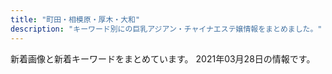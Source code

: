 ```yaml
---
title: "町田・相模原・厚木・大和"
description: "キーワード別にの巨乳アジアン・チャイナエステ嬢情報をまとめました。"
---
```


新着画像と新着キーワードをまとめています。
2021年03月28日の情報です。

<DmmAffiliateIns />
<KeywordTable
  shops={
    [
    {
        "station": "\u5927\u548c\u99c5\u5317\u53e3",
        "keywords": {
            "86": 2,
            "D": 2
        },
        "url": "http://yumenokoi.xyz.mn/",
        "img_links": [
            "http://yumenokoi.xyz.mn/images/top.jpg",
            "http://yumenokoi.xyz.mn/images/info2.jpg",
            "http://yumenokoi.xyz.mn/images/news1.jpg",
            "http://yumenokoi.xyz.mn/photos/sites/63/2020/08/2020082804381466.jpg",
            "http://yumenokoi.xyz.mn/images/2.jpg",
            "http://yumenokoi.xyz.mn/images/s_link.jpg",
            "http://yumenokoi.xyz.mn/images/1.jpg",
            "http://yumenokoi.xyz.mn/photos/sites/63/2020/08/2020082804382098.jpg",
            "http://yumenokoi.xyz.mn/images/mobile.jpg",
            "http://yumenokoi.xyz.mn/images/staff_bj3.jpg",
            "http://yumenokoi.xyz.mn/images/s_staff.jpg"
        ],
        "name": "\u5922\u306e\u604b"
    },
    {
        "url": "http://www.hime.relaxjp.info/",
        "img_links": [
            "http://www.hime.relaxjp.info/images/rsubt5.png",
            "http://www.hime.relaxjp.info/images/rsubt7.png",
            "http://www.hime.relaxjp.info/files/005-03.jpg",
            "http://www.hime.relaxjp.info/images/rsubt1.png",
            "http://www.hime.relaxjp.info/images/slider-img002.jpg",
            "http://www.hime.relaxjp.info/photo_news/upimg/433955ffe94e800583_1.jpg",
            "http://www.hime.relaxjp.info/images/esthe1.jpg",
            "http://www.hime.relaxjp.info/files/001-03.jpg",
            "http://www.hime.relaxjp.info/images/rsubt2.png",
            "http://www.hime.relaxjp.info/images/esthe3.jpg",
            "http://www.hime.relaxjp.info/images/m1.jpg",
            "http://www.hime.relaxjp.info/images/slider-img001.jpg",
            "http://www.hime.relaxjp.info/images/tel2.png",
            "http://www.hime.relaxjp.info/files/002-02.jpg",
            "http://www.hime.relaxjp.info/images/m2.jpg",
            "http://www.hime.relaxjp.info/files/001.jpg",
            "http://www.hime.relaxjp.info/images/rsubt3.png",
            "http://www.hime.relaxjp.info/images/m4.jpg",
            "http://www.hime.relaxjp.info/files/001-02.jpg",
            "http://www.hime.relaxjp.info/files/005.jpg",
            "http://www.hime.relaxjp.info/images/b-online.png",
            "http://www.hime.relaxjp.info/files/002.jpg",
            "http://www.hime.relaxjp.info/images/rsubt4.png",
            "http://www.hime.relaxjp.info/images/esthe2.jpg",
            "http://www.hime.relaxjp.info/files/005-02.jpg",
            "http://www.hime.relaxjp.info/images/rsubt6.png",
            "http://www.hime.relaxjp.info/images/m6.jpg",
            "http://www.hime.relaxjp.info/images/m3.jpg",
            "http://www.hime.relaxjp.info/files/002-03.jpg",
            "http://www.hime.relaxjp.info/images/b-tel.png"
        ],
        "keywords": {
            "87": 24,
            "D": 24
        },
        "name": "\u59eb",
        "station": "\u4e2d\u592e\u6797\u9593\u99c5\u897f\u53e3"
    },
    {
        "station": "\u672c\u539a\u6728\u99c5\u5317\u53e3",
        "url": "http://sakura.ies.fun/",
        "img_links": [
            "http://sakura.ies.fun/images/mobile.jpg",
            "http://sakura.ies.fun/images/pick.jpg",
            "http://sakura.ies.fun/photos/sites/12/2019/03/2019032201283686.jpg",
            "http://sakura.ies.fun/images/room1.jpg",
            "http://sakura.ies.fun/photos/sites/12/2019/03/2019032201293340.jpg",
            "http://sakura.ies.fun/images/s_staff.jpg",
            "http://sakura.ies.fun/photos/sites/12/2019/01/2019012411562899.jpg",
            "http://sakura.ies.fun/photos/sites/12/2019/03/2019032203022448.jpg",
            "http://sakura.ies.fun/photos/sites/12/2019/01/2019012411562997.jpg",
            "http://sakura.ies.fun/images/s1.jpg",
            "http://sakura.ies.fun/images/room3.jpg",
            "http://sakura.ies.fun/photos/sites/12/2018/05/2018053010101743.jpg",
            "http://sakura.ies.fun/photos/sites/12/2018/05/201805301010187.jpg",
            "http://sakura.ies.fun/photos/sites/12/2019/01/2019012411562891.jpg",
            "http://sakura.ies.fun/images/room2.jpg",
            "http://sakura.ies.fun/photos/sites/12/2019/01/2019012411562785.jpg",
            "http://sakura.ies.fun/images/room4.jpg",
            "http://sakura.ies.fun/photos/sites/12/2019/03/2019032203475898.jpg",
            "http://sakura.ies.fun/images/top.jpg",
            "http://sakura.ies.fun/photos/sites/12/2018/05/2018053010184960.jpg",
            "http://sakura.ies.fun/images/s3.jpg",
            "http://sakura.ies.fun/images/s_link.jpg",
            "http://sakura.ies.fun/images/s_news.jpg"
        ],
        "name": "\u3055\u304f\u3089",
        "keywords": {
            "E": 24,
            "83": 12,
            "D": 108,
            "88": 12,
            "87": 48,
            "85": 12,
            "86": 48,
            "C": 19
        }
    },
    {
        "name": "\u30ec\u30e2\u30f3",
        "img_links": [
            "http://ichijiku.work/static/picture/m-top04.png",
            "http://ichijiku.work/uploads/210315/1-2103150UG0114.jpg",
            "http://ichijiku.work/static/picture/m-top02.png",
            "http://ichijiku.work/static/picture/sp-tel.png",
            "http://ichijiku.work/uploads/200912/1-200912102620419.jpg",
            "http://ichijiku.work/static/picture/nav05.png",
            "http://ichijiku.work/static/picture/nav02.png",
            "http://ichijiku.work/uploads/210315/1-2103150UI2D9.jpg",
            "http://ichijiku.work/uploads/201218/1-20121Q30630462.jpg",
            "http://ichijiku.work/uploads/210303/1-21030312445U46.jpg",
            "http://ichijiku.work/static/picture/m-top03.png",
            "http://ichijiku.work/uploads/200904/1-200Z410325X00.jpg",
            "http://ichijiku.work/uploads/200904/1-200Z4103035194.jpg",
            "http://ichijiku.work/static/picture/m-head03.png",
            "http://ichijiku.work/static/picture/nav06.png",
            "http://ichijiku.work/static/picture/sp-qizu.png",
            "http://ichijiku.work/static/picture/nav04.png",
            "http://ichijiku.work/static/picture/nav03.png",
            "http://ichijiku.work/static/picture/nav01.png"
        ],
        "url": "http://ichijiku.work/",
        "keywords": {
            "86": 2,
            "H": 1,
            "D": 3,
            "C": 1,
            "87": 1,
            "88": 1,
            "85": 3,
            "E": 1
        },
        "station": "\u672c\u539a\u6728\u99c5\u5317\u53e3"
    },
    {
        "url": "https://est-fc.com/",
        "station": "JR\u753a\u7530\u99c5\u5317\u53e3",
        "keywords": {
            "84": 2,
            "\u80f8": 4,
            "\u4e73": 2,
            "\u5de8\u4e73": 2,
            "87": 2,
            "86": 4,
            "E": 6,
            "D": 4,
            "C": 6
        },
        "name": "FIRST CLASS",
        "img_links": [
            "https://est-fc.com/staffPhoto/b20201229174501.jpg",
            "https://est-fc.com/uploadfiles/Image/campaignEstFcCom.jpg",
            "https://est-fc.com/staffPhoto/b20210114223251.jpg",
            "https://est-fc.com/staffPhoto/s20210121164929.jpg",
            "https://est-fc.com/staffPhoto/b20201229185637.jpg",
            "https://est-fc.com/staffPhoto/s20210114223251.jpg",
            "https://est-fc.com/js/sliderLine/slide_next.png",
            "https://est-fc.com/images/slider/01.jpg",
            "https://est-fc.com/staffPhoto/s20210120200400.jpg",
            "https://est-fc.com/staffPhoto/b20210120200400.jpg",
            "https://est-fc.com/staffPhoto/s20201229174501.jpg",
            "https://est-fc.com/staffPhoto/b20210121164929.jpg",
            "https://est-fc.com/staffPhoto/s20210201190332.jpg",
            "https://est-fc.com/staffPhoto/s20210319213230.jpg",
            "https://est-fc.com/images/slider/02.jpg",
            "https://est-fc.com/staffPhoto/s20201229185637.jpg",
            "https://est-fc.com/staffPhoto/b20210201190332.jpg",
            "https://est-fc.com/js/sliderLine/slide_prev.png",
            "https://est-fc.com/staffPhoto/b20210319213230.jpg"
        ]
    },
    {
        "name": "\u3055\u304f\u3089",
        "keywords": {
            "C": 23,
            "84": 4,
            "86": 10,
            "D": 18,
            "83": 4,
            "E": 3,
            "85": 2
        },
        "url": "http://sakura.fan.bz/",
        "img_links": [
            "http://sakura.fan.bz/photos/sites/96/2019/09/2019090609280369.jpg",
            "http://sakura.fan.bz/photos/sites/96/2019/11/2019112803264378.jpg",
            "http://sakura.fan.bz/photos/sites/96/2019/11/201911070206265.jpg",
            "http://sakura.fan.bz/images/news_bj1.png",
            "http://sakura.fan.bz/photos/sites/96/2019/10/2019100401374573.jpg",
            "http://sakura.fan.bz/images/s_news.png",
            "http://sakura.fan.bz/images/s_staff.png",
            "http://sakura.fan.bz/images/news_bj3.png",
            "http://sakura.fan.bz/images/top.jpg",
            "http://sakura.fan.bz/photos/sites/96/2019/09/2019090502332739.jpg",
            "http://sakura.fan.bz/photos/sites/96/2019/12/2019120107502632.jpg",
            "http://sakura.fan.bz/images/info.png",
            "http://sakura.fan.bz/images/end.png",
            "http://sakura.fan.bz/photos/sites/96/2019/09/2019090502332622.jpg",
            "http://sakura.fan.bz/photos/sites/96/2019/09/2019090502332511.jpg",
            "http://sakura.fan.bz/images/s_face.png",
            "http://sakura.fan.bz/photos/sites/96/2020/12/2020120203192280.jpg",
            "http://sakura.fan.bz/photos/sites/96/2019/09/2019090608513621.jpg"
        ],
        "station": "\u76f8\u6a21\u5927\u91ce\u99c5\u5357\u53e3"
    },
    {
        "name": "MINA",
        "keywords": {
            "C": 31
        },
        "url": "http://es-mina.com/",
        "img_links": [
            "http://es-mina.com/staff/mana/01mb.jpg",
            "http://es-mina.com/staff/ran/01mb.jpg",
            "http://es-mina.com/staff/sakura/01mb.jpg",
            "http://es-mina.com/staff/momoko/01mb.jpg",
            "http://es-mina.com/staff/nana/01mb.jpg",
            "http://es-mina.com/img/mainft.jpg",
            "http://es-mina.com/staff/rei/01mb.jpg",
            "http://es-mina.com/img/access/roadb4.jpg",
            "http://es-mina.com/img/access/roada3.jpg",
            "http://es-mina.com/pic/topimg2.jpg",
            "http://es-mina.com/pic/head.jpg",
            "http://es-mina.com/pic/topimg3.jpg",
            "http://es-mina.com/img/access/roadsp.png",
            "http://es-mina.com/staff/hana/01mb.jpg",
            "http://es-mina.com/staff/yuki/01mb.jpg",
            "http://es-mina.com/img/conmsg.png",
            "http://es-mina.com/staff/runa/01mb.jpg",
            "http://es-mina.com/staff/midori/01mb.jpg",
            "http://es-mina.com/staff/ai/01mb.jpg",
            "http://es-mina.com/staff/nene/01mb.jpg",
            "http://es-mina.com/staff/ririka/01mb.jpg",
            "http://es-mina.com/img/access/roada4.jpg",
            "http://es-mina.com/staff/miki/01mb.jpg",
            "http://es-mina.com/staff/kana/01mb.jpg",
            "http://es-mina.com/img/ttl_concept.png",
            "http://es-mina.com/img/access/roada2.jpg",
            "http://es-mina.com/staff/izumi/01mb.jpg",
            "http://es-mina.com/img/access/roadb2.jpg",
            "http://es-mina.com/img/access/roadb3.jpg",
            "http://es-mina.com/pic/topimg1.jpg",
            "http://es-mina.com/staff/nina/01mb.jpg",
            "http://es-mina.com/img/ttl_staff.png",
            "http://es-mina.com/staff/ami/01mb.jpg",
            "http://es-mina.com/staff/haru/01mb.jpg",
            "http://es-mina.com/img/access/roadb1.jpg",
            "http://es-mina.com/img/access/roada1.jpg",
            "http://es-mina.com/staff/minami/01mb.jpg",
            "http://es-mina.com/staff/tina/01mb.jpg",
            "http://es-mina.com/staff/haruka/01mb.jpg",
            "http://es-mina.com/staff/nanami/01mb.jpg",
            "http://es-mina.com/staff/yuina/01mb.jpg",
            "http://es-mina.com/img/foot.jpg"
        ],
        "station": "\u753a\u7530\u99c5\u6771\u53e3"
    },
    {
        "url": "http://e-rei.info/",
        "img_links": [
            "http://e-rei.info/images/s_mobile2.jpg",
            "http://e-rei.info/images/r1.jpg",
            "http://e-rei.info/images/s_staff.png",
            "http://eskk.e-rei.info/uploads/2019/12/001-1.jpg",
            "http://eskk.e-rei.info/uploads/2020/01/004.jpg",
            "http://e-rei.info/images/r3.jpg",
            "http://eskk.e-rei.info/uploads/2021/01/mi-1.jpg",
            "http://e-rei.info/images/top.png",
            "http://e-rei.info/images/03.jpg",
            "http://e-rei.info/images/x3.png",
            "http://e-rei.info/images/s_mobile.jpg",
            "http://eskk.e-rei.info/uploads/2021/01/yu.jpg",
            "http://eskk.e-rei.info/uploads/2020/06/001-3.jpg",
            "http://e-rei.info/images/s_mobile4.jpg",
            "http://e-rei.info/images/01.jpg",
            "http://e-rei.info/images/r2.jpg",
            "http://e-rei.info/images/s_staff1.png",
            "http://e-rei.info/images/s_mobile3.jpg",
            "http://e-rei.info/images/mobile.png",
            "http://eskk.e-rei.info/uploads/2020/09/111.jpg",
            "http://e-rei.info/images/02.jpg",
            "http://e-rei.info/images/s_news.png",
            "http://eskk.e-rei.info/uploads/2020/01/006.jpg",
            "http://e-rei.info/images/g0.jpg",
            "http://eskk.e-rei.info/uploads/2019/12/001-2.jpg",
            "http://e-rei.info/images/x1.png",
            "http://eskk.e-rei.info/uploads/2020/01/001-3.jpg",
            "http://e-rei.info/images/top2.jpg",
            "http://e-rei.info/images/s_news.jpg",
            "http://e-rei.info/images/movie.jpg",
            "http://e-rei.info/images/s_service.png"
        ],
        "keywords": {
            "84": 8,
            "C": 28,
            "\u4e73": 8,
            "88": 8,
            "\u80f8": 8,
            "D": 8
        },
        "name": "\u9e97",
        "station": "\u5927\u548c\u99c5\u5317\u53e3"
    },
    {
        "keywords": {},
        "url": "http://esthe-relax.info/",
        "img_links": [
            "http://esthe-relax.info/topics/img/28-1.jpg",
            "http://esthe-relax.info/img/staff_headimg.jpg",
            "http://esthe-relax.info/img/head_img01.jpg",
            "http://esthe-relax.info/img/room/photo03.jpg",
            "http://esthe-relax.info/img/room/photo01.jpg",
            "http://esthe-relax.info/img/room/photo04.jpg",
            "http://esthe-relax.info/img/footer_tel.png",
            "http://esthe-relax.info/img/room/photo02.jpg",
            "http://esthe-relax.info/girl/1.jpg",
            "http://esthe-relax.info/girl/4.jpg",
            "http://esthe-relax.info/img/link_headimg.jpg",
            "http://esthe-relax.info/img/rec_headimg.jpg",
            "http://esthe-relax.info/img/qr.png",
            "http://esthe-relax.info/img/faq_headimg.jpg",
            "http://esthe-relax.info/girl/2.jpg",
            "http://esthe-relax.info/img/tel.png",
            "http://esthe-relax.info/girl/3.jpg",
            "http://esthe-relax.info/topics/img/27-1.jpg",
            "http://esthe-relax.info/girl/4_1.jpg"
        ],
        "station": "\u5357\u6797\u9593\u99c5\u897f\u53e3",
        "name": "\u3072\u307e\u308f\u308a"
    },
    {
        "name": "\u3086\u304b",
        "station": "\u4e2d\u592e\u6797\u9593\u99c5\u897f\u53e3",
        "keywords": {
            "D": 5,
            "86": 4,
            "C": 1,
            "85": 3
        },
        "img_links": [
            "http://sh-yuka.work/templets/default/picture/close.png",
            "http://sh-yuka.work/uploads/190717/1-1ZGG5550JX.jpg",
            "http://sh-yuka.work/templets/default/picture/504339_9994463d0234418bb05113314e8f9a17_mv2_d_4724_7369_s_4_2.png",
            "http://sh-yuka.work/templets/default/picture/504339_7edd816c8a6a4b8dafc32c0979bee964_mv2_d_2480_3508_s_4_2.png",
            "http://sh-yuka.work/uploads/210127/1-21012G32SV48.jpg",
            "http://sh-yuka.work/templets/default/picture/504339_81364141ef784efdac0337206b586e85_mv2.png",
            "http://sh-yuka.work/uploads/190717/1-1ZGG5544L32.jpg",
            "http://sh-yuka.work/uploads/200721/1-200H1105351319.jpg",
            "http://sh-yuka.work/templets/default/picture/504339_c3603a5d59b54b2793cbf3fbd516de13_mv2.png",
            "http://sh-yuka.work/uploads/210120/1-21012009301MY.jpg",
            "http://sh-yuka.work/templets/default/picture/504339_f7143674e10f4748b569cd7df1c9af02_mv2(1).png",
            "http://sh-yuka.work/templets/default/picture/504339_7b83b5f415b04665924c4c26f4c5cd27_mv2_d_4812_2043_s_2.png",
            "http://sh-yuka.work/templets/default/picture/504339_21227f8954fd409581482fb167a52224_mv2.png",
            "http://sh-yuka.work/templets/default/picture/504339_24789f5562fa4f088be0b1134410514e_mv2.png",
            "http://sh-yuka.work/templets/default/picture/504339_d693404efae04362b04d73de913d8851_mv2_d_2084_2084_s_2.png",
            "http://sh-yuka.work/uploads/200930/1-200930103059A0.jpg",
            "http://sh-yuka.work/templets/default/picture/504339_9d7e65f16b2c4ad8932aacf9b075d81f_mv2_d_4724_7087_s_4_2.png",
            "http://sh-yuka.work/templets/default/picture/504339_6ac3d0c415404d4caea8f7806efc469e_mv2.png",
            "http://sh-yuka.work/templets/default/picture/504339_042c5bafc5f34692af2ee5e33bdba1e7_mv2.png",
            "http://sh-yuka.work/templets/default/picture/504339_60927e81bc2741dd89c63cce2eeb277d_mv2.png",
            "http://sh-yuka.work/templets/default/picture/504339_f7143674e10f4748b569cd7df1c9af02_mv2.png",
            "http://sh-yuka.work/uploads/200108/1-20010QQ625439.jpg",
            "http://sh-yuka.work/uploads/201008/1-20100P93R4V3.jpg",
            "http://sh-yuka.work/uploads/200728/1-200HQF02J29.jpg",
            "http://sh-yuka.work/uploads/200108/1-20010QQI61H.jpg",
            "http://sh-yuka.work/templets/default/picture/504339_7e953fa3f1dd41aea09a25d07159362b_mv2.png",
            "http://sh-yuka.work/uploads/200706/1-200F614263ab.jpg",
            "http://sh-yuka.work/uploads/200629/1-200629151R5E6.jpg",
            "http://sh-yuka.work/uploads/190929/1-1Z929192K4454.jpg",
            "http://sh-yuka.work/uploads/201218/1-20121Q1033GH.jpg",
            "http://sh-yuka.work/templets/default/picture/504339_53f4914fb1244a5581c45fbe8fe05e15_mv2_d_2835_2953_s_4_2.png",
            "http://sh-yuka.work/uploads/200714/1-200G409461R02.jpg",
            "http://sh-yuka.work/uploads/200108/1-20010QQ532137.jpg",
            "http://sh-yuka.work/templets/default/picture/504339_80887437d74b4abab793825cf10fcfba_mv2_d_2586_2860_s_4_2.png"
        ],
        "url": "http://sh-yuka.work/"
    },
    {
        "url": "http://azzurri.esthe.me/",
        "keywords": {
            "F": 6,
            "H": 12,
            "G": 3,
            "89": 3,
            "E": 3,
            "C": 15,
            "\u30c0\u30a4\u30ca\u30de\u30a4\u30c8": 3,
            "\u30bb\u30af\u30b7\u30fc": 7,
            "90": 6,
            "94": 3,
            "92": 12
        },
        "name": "\u3082\u3057\u304b\u3057\u305f\u3089",
        "img_links": [
            "http://azzurri.esthe.me/images/side_nav03.jpg",
            "http://azzurri.esthe.me/images/room3.jpg",
            "http://azzurri.esthe.me/images/staffend.png",
            "http://azzurri.esthe.me/photos/sites/28/2021/02/2021022721004117.jpg",
            "http://azzurri.esthe.me/images/tit_service.jpg",
            "http://azzurri.esthe.me/images/bg_com03.jpg",
            "http://azzurri.esthe.me/images/room1.jpg",
            "http://azzurri.esthe.me/photos/sites/28/2021/02/2021022717584797.jpg",
            "http://azzurri.esthe.me/images/img_service06.jpg",
            "http://azzurri.esthe.me/images/bg_com01.jpg",
            "http://azzurri.esthe.me/images/com_tel.jpg",
            "http://azzurri.esthe.me/images/side_nav02.jpg",
            "http://azzurri.esthe.me/images/img_service03.jpg",
            "http://azzurri.esthe.me/photos/sites/28/2021/03/2021031123481330.jpg",
            "http://azzurri.esthe.me/images/img_service02.jpg",
            "http://azzurri.esthe.me/images/img_service01.jpg",
            "http://azzurri.esthe.me/images/top.png",
            "http://azzurri.esthe.me/photos/sites/28/2020/04/2020040120580520.jpg",
            "http://azzurri.esthe.me/images/side_nav05.jpg",
            "http://azzurri.esthe.me/photos/sites/28/2021/02/2021022721095273.jpg",
            "http://azzurri.esthe.me/images/img_service04.jpg",
            "http://azzurri.esthe.me/images/img_service05.jpg",
            "http://azzurri.esthe.me/photos/sites/28/2021/02/2021022717462646.jpg",
            "http://azzurri.esthe.me/images/tit_news.jpg",
            "http://azzurri.esthe.me/images/img_service08.jpg",
            "http://azzurri.esthe.me/images/room4.jpg",
            "http://azzurri.esthe.me/images/side_nav01.jpg",
            "http://azzurri.esthe.me/photos/sites/28/2021/02/202102242025374.jpg",
            "http://azzurri.esthe.me/images/side_card.jpg",
            "http://azzurri.esthe.me/images/img_service07.jpg",
            "http://azzurri.esthe.me/images/side_nav04.jpg",
            "http://azzurri.esthe.me/images/tit_pick.jpg",
            "http://azzurri.esthe.me/images/room2.jpg",
            "http://azzurri.esthe.me/images/tit_staff.jpg",
            "http://azzurri.esthe.me/photos/sites/28/2020/04/2020040122373245.jpg",
            "http://azzurri.esthe.me/images/room5.jpg",
            "http://azzurri.esthe.me/images/re.png"
        ],
        "station": "\u5357\u6797\u9593\u99c5\u897f\u53e3"
    },
    {
        "name": "ViVian",
        "url": "http://www.sh-vivian.work/",
        "img_links": [
            "http://www.sh-vivian.work/uploads/200703/1-200F3092311544.jpg",
            "http://www.sh-vivian.work/uploads/210315/1-210315161Z1H1.jpg",
            "http://www.sh-vivian.work/uploads/201123/1-20112309300B22.jpg",
            "http://www.sh-vivian.work/uploads/190716/1-1ZG60S142348.jpg",
            "http://www.sh-vivian.work/uploads/190716/1-1ZG60S2061U.jpg",
            "http://www.sh-vivian.work/uploads/210201/1-2102011K133U3.jpg",
            "http://www.sh-vivian.work/uploads/191214/1-191214145050357.jpg",
            "http://www.sh-vivian.work/uploads/allimg/210201/1-2102011K233.jpg",
            "http://www.sh-vivian.work/templets/default/picture/bg_header_1.jpg",
            "http://www.sh-vivian.work/uploads/200727/1-200HF95956124.jpg",
            "http://www.sh-vivian.work/uploads/allimg/180820/1-1PR01K540436.jpg",
            "http://www.sh-vivian.work/uploads/190716/1-1ZG6135Q21N.jpg",
            "http://www.sh-vivian.work/uploads/200401/1-2004010TH2T2.jpg",
            "http://www.sh-vivian.work/uploads/190208/1-1Z20Q51240493.jpg",
            "http://www.sh-vivian.work/uploads/190716/1-1ZG60S04R93.jpg"
        ],
        "keywords": {
            "86": 2,
            "C": 4,
            "D": 3,
            "E": 4,
            "85": 5,
            "89": 2
        },
        "station": "\u76f8\u6a21\u5927\u91ce\u99c5\u5317\u53e3"
    },
    {
        "station": "\u3055\u304c\u307f\u91ce\u99c5\u5317\u53e3",
        "name": "nana",
        "keywords": {
            "C": 41
        },
        "url": "http://sln-esthe.com/",
        "img_links": [
            "http://sln-esthe.com/scdl/staff/10021.jpg",
            "http://sln-esthe.com/scdl/staff/10341.jpg",
            "http://sln-esthe.com/scdl/staff/10371.jpg",
            "http://sln-esthe.com/scdl/staff/10181.jpg",
            "http://sln-esthe.com/scdl/staff/10271.jpg",
            "http://sln-esthe.com/pic/head.png",
            "http://sln-esthe.com/scdl/staff/10631.jpg",
            "http://sln-esthe.com/scdl/staff/10671.jpg",
            "http://sln-esthe.com/scdl/staff/10071.jpg",
            "http://sln-esthe.com/scdl/staff/10261mb.jpg",
            "http://sln-esthe.com/scdl/staff/10562.jpg",
            "http://sln-esthe.com/scdl/staff/10511.jpg",
            "http://sln-esthe.com/scdl/staff/10451.jpg",
            "http://sln-esthe.com/scdl/staff/10611mb.jpg",
            "http://sln-esthe.com/scdl/staff/10471mb.jpg",
            "http://sln-esthe.com/img/ttl_faq.png",
            "http://sln-esthe.com/scdl/staff/10321.jpg",
            "http://sln-esthe.com/scdl/staff/10292.jpg",
            "http://sln-esthe.com/img/faq/faq_st1.png",
            "http://sln-esthe.com/scdl/staff/10561.jpg",
            "http://sln-esthe.com/scdl/staff/10221mb.jpg",
            "http://sln-esthe.com/scdl/staff/10661.jpg",
            "http://sln-esthe.com/scdl/staff/10141mb.jpg",
            "http://sln-esthe.com/scdl/staff/10351.jpg",
            "http://sln-esthe.com/scdl/staff/10671mb.jpg",
            "http://sln-esthe.com/scdl/staff/10441.jpg",
            "http://sln-esthe.com/scdl/staff/10691mb.jpg",
            "http://sln-esthe.com/scdl/staff/10011mb.jpg",
            "http://sln-esthe.com/scdl/staff/10271mb.jpg",
            "http://sln-esthe.com/scdl/staff/10221.jpg",
            "http://sln-esthe.com/scdl/staff/10381.jpg",
            "http://sln-esthe.com/scdl/staff/10131mb.jpg",
            "http://sln-esthe.com/scdl/staff/10691.jpg",
            "http://sln-esthe.com/scdl/staff/10431mb.jpg",
            "http://sln-esthe.com/scdl/staff/10631mb.jpg",
            "http://sln-esthe.com/scdl/staff/10411.jpg",
            "http://sln-esthe.com/scdl/staff/10571.jpg",
            "http://sln-esthe.com/scdl/staff/10391.jpg",
            "http://sln-esthe.com/scdl/staff/10281.jpg",
            "http://sln-esthe.com/scdl/staff/10171.jpg",
            "http://sln-esthe.com/scdl/staff/10421.jpg",
            "http://sln-esthe.com/scdl/staff/10112.jpg",
            "http://sln-esthe.com/scdl/staff/10721.jpg",
            "http://sln-esthe.com/scdl/staff/10521mb.jpg",
            "http://sln-esthe.com/scdl/staff/10331.jpg",
            "http://sln-esthe.com/scdl/staff/10541.jpg",
            "http://sln-esthe.com/scdl/staff/10461mb.jpg",
            "http://sln-esthe.com/scdl/staff/10391mb.jpg",
            "http://sln-esthe.com/scdl/staff/10321mb.jpg",
            "http://sln-esthe.com/scdl/staff/10181mb.jpg",
            "http://sln-esthe.com/scdl/staff/10571mb.jpg",
            "http://sln-esthe.com/scdl/staff/10601.jpg",
            "http://sln-esthe.com/scdl/staff/10471.jpg",
            "http://sln-esthe.com/scdl/staff/10371mb.jpg",
            "http://sln-esthe.com/scdl/staff/10041.jpg",
            "http://sln-esthe.com/scdl/staff/10151mb.jpg",
            "http://sln-esthe.com/scdl/staff/10402.jpg",
            "http://sln-esthe.com/scdl/staff/10681.jpg",
            "http://sln-esthe.com/scdl/staff/10431.jpg",
            "http://sln-esthe.com/scdl/staff/10131.jpg",
            "http://sln-esthe.com/scdl/staff/10061mb.jpg",
            "http://sln-esthe.com/scdl/staff/10551.jpg",
            "http://sln-esthe.com/scdl/staff/10342.jpg",
            "http://sln-esthe.com/scdl/staff/10451mb.jpg",
            "http://sln-esthe.com/scdl/staff/10301mb.jpg",
            "http://sln-esthe.com/scdl/staff/10701mb.jpg",
            "http://sln-esthe.com/scdl/staff/10501.jpg",
            "http://sln-esthe.com/scdl/staff/10291.jpg",
            "http://sln-esthe.com/scdl/staff/10031.jpg",
            "http://sln-esthe.com/scdl/staff/10361mb.jpg",
            "http://sln-esthe.com/scdl/staff/10361.jpg",
            "http://sln-esthe.com/scdl/staff/10441mb.jpg",
            "http://sln-esthe.com/scdl/staff/10621mb.jpg",
            "http://sln-esthe.com/scdl/staff/10491mb.jpg",
            "http://sln-esthe.com/scdl/staff/10641.jpg",
            "http://sln-esthe.com/scdl/staff/10581mb.jpg",
            "http://sln-esthe.com/scdl/staff/10622.jpg",
            "http://sln-esthe.com/scdl/staff/10491.jpg",
            "http://sln-esthe.com/scdl/staff/10061.jpg",
            "http://sln-esthe.com/scdl/staff/10381mb.jpg",
            "http://sln-esthe.com/scdl/staff/10172.jpg",
            "http://sln-esthe.com/scdl/staff/10032.jpg",
            "http://sln-esthe.com/scdl/staff/10171mb.jpg",
            "http://sln-esthe.com/scdl/staff/10343.jpg",
            "http://sln-esthe.com/scdl/staff/10683.jpg",
            "http://sln-esthe.com/scdl/staff/10661mb.jpg",
            "http://sln-esthe.com/img/ttl_staff.png",
            "http://sln-esthe.com/scdl/staff/10151.jpg",
            "http://sln-esthe.com/scdl/staff/10071mb.jpg",
            "http://sln-esthe.com/scdl/staff/10122.jpg",
            "http://sln-esthe.com/scdl/staff/10021mb.jpg",
            "http://sln-esthe.com/scdl/staff/10142.jpg",
            "http://sln-esthe.com/scdl/staff/10561mb.jpg",
            "http://sln-esthe.com/scdl/staff/10531mb.jpg",
            "http://sln-esthe.com/scdl/staff/10231.jpg",
            "http://sln-esthe.com/scdl/staff/10492.jpg",
            "http://sln-esthe.com/scdl/staff/10182.jpg",
            "http://sln-esthe.com/scdl/staff/10511mb.jpg",
            "http://sln-esthe.com/scdl/staff/10351mb.jpg",
            "http://sln-esthe.com/scdl/staff/10483.jpg",
            "http://sln-esthe.com/scdl/staff/10101mb.jpg",
            "http://sln-esthe.com/img/ttl_mobile.png",
            "http://sln-esthe.com/scdl/staff/10551mb.jpg",
            "http://sln-esthe.com/scdl/staff/10401mb.jpg",
            "http://sln-esthe.com/scdl/staff/10291mb.jpg",
            "http://sln-esthe.com/img/faq/q.png",
            "http://sln-esthe.com/scdl/staff/10111.jpg",
            "http://sln-esthe.com/scdl/staff/10311.jpg",
            "http://sln-esthe.com/img/faq/a.png",
            "http://sln-esthe.com/scdl/staff/10411mb.jpg",
            "http://sln-esthe.com/scdl/staff/10711mb.jpg",
            "http://sln-esthe.com/scdl/staff/10711.jpg",
            "http://sln-esthe.com/scdl/staff/10241mb.jpg",
            "http://sln-esthe.com/scdl/staff/10211mb.jpg",
            "http://sln-esthe.com/scdl/staff/10501mb.jpg",
            "http://sln-esthe.com/scdl/staff/10401.jpg",
            "http://sln-esthe.com/scdl/staff/10484.jpg",
            "http://sln-esthe.com/scdl/staff/10701.jpg",
            "http://sln-esthe.com/scdl/staff/10191.jpg",
            "http://sln-esthe.com/scdl/staff/10301.jpg",
            "http://sln-esthe.com/scdl/staff/10331mb.jpg",
            "http://sln-esthe.com/scdl/staff/10721mb.jpg",
            "http://sln-esthe.com/scdl/staff/10161mb.jpg",
            "http://sln-esthe.com/scdl/staff/10481mb.jpg",
            "http://sln-esthe.com/scdl/staff/10564.jpg",
            "http://sln-esthe.com/scdl/staff/10481.jpg",
            "http://sln-esthe.com/scdl/staff/10281mb.jpg",
            "http://sln-esthe.com/scdl/staff/10651mb.jpg",
            "http://sln-esthe.com/scdl/staff/10341mb.jpg",
            "http://sln-esthe.com/scdl/staff/10121.jpg",
            "http://sln-esthe.com/scdl/staff/10282.jpg",
            "http://sln-esthe.com/scdl/staff/10611.jpg",
            "http://sln-esthe.com/scdl/staff/10581.jpg",
            "http://sln-esthe.com/scdl/staff/10541mb.jpg",
            "http://sln-esthe.com/scdl/staff/10161.jpg",
            "http://sln-esthe.com/img/ttl_rec.png",
            "http://sln-esthe.com/scdl/staff/10011.jpg",
            "http://sln-esthe.com/scdl/staff/10031mb.jpg",
            "http://sln-esthe.com/scdl/staff/10141.jpg",
            "http://sln-esthe.com/scdl/staff/10241.jpg",
            "http://sln-esthe.com/scdl/staff/10231mb.jpg",
            "http://sln-esthe.com/scdl/staff/10641mb.jpg",
            "http://sln-esthe.com/scdl/staff/10651.jpg",
            "http://sln-esthe.com/scdl/staff/10682.jpg",
            "http://sln-esthe.com/scdl/staff/10521.jpg",
            "http://sln-esthe.com/scdl/staff/10461.jpg",
            "http://sln-esthe.com/img/faq/faq_st2.png",
            "http://sln-esthe.com/scdl/staff/10493.jpg",
            "http://sln-esthe.com/scdl/staff/10041mb.jpg",
            "http://sln-esthe.com/scdl/staff/10101.jpg",
            "http://sln-esthe.com/scdl/staff/10261.jpg",
            "http://sln-esthe.com/scdl/staff/10191mb.jpg",
            "http://sln-esthe.com/scdl/staff/10111mb.jpg",
            "http://sln-esthe.com/scdl/staff/10012.jpg",
            "http://sln-esthe.com/scdl/staff/10482.jpg",
            "http://sln-esthe.com/scdl/staff/10421mb.jpg",
            "http://sln-esthe.com/scdl/staff/10563.jpg",
            "http://sln-esthe.com/scdl/staff/10621.jpg",
            "http://sln-esthe.com/scdl/staff/10531.jpg",
            "http://sln-esthe.com/scdl/staff/10311mb.jpg",
            "http://sln-esthe.com/scdl/staff/10121mb.jpg",
            "http://sln-esthe.com/scdl/staff/10601mb.jpg",
            "http://sln-esthe.com/scdl/staff/10211.jpg",
            "http://sln-esthe.com/scdl/staff/10681mb.jpg"
        ]
    },
    {
        "url": "http://sh-firstclass.work/",
        "keywords": {
            "\u304a\u3063\u3071\u3044": 2,
            "\u4e73": 2
        },
        "station": "\u5c0f\u7530\u6025\u76f8\u6a21\u539f\u99c5\u5317\u53e3",
        "img_links": [
            "http://sh-firstclass.work/uploads/210326/1-210326134040231.jpg",
            "http://sh-firstclass.work/uploads/210326/1-2103261343092Q.jpg",
            "http://sh-firstclass.work/uploads/210326/1-21032613414Q62.jpg",
            "http://sh-firstclass.work/uploads/210326/1-210326134231563.jpg",
            "http://sh-firstclass.work/uploads/210326/1-210326134213528.jpg",
            "http://sh-firstclass.work/uploads/210326/1-210326134104H6.jpg",
            "http://sh-firstclass.work/uploads/210326/1-210326133951633.jpg",
            "http://sh-firstclass.work/uploads/210326/1-21032613404NO.jpg",
            "http://sh-firstclass.work/templets/default/picture/home.png",
            "http://sh-firstclass.work/uploads/210326/1-210326134113Z6.jpg",
            "http://sh-firstclass.work/uploads/210326/1-210326134000921.jpg",
            "http://sh-firstclass.work/uploads/210326/1-210326134301944.jpg",
            "http://sh-firstclass.work/templets/default/picture/therapis.png",
            "http://sh-firstclass.work/uploads/210326/1-21032613415C17.jpg",
            "http://sh-firstclass.work/uploads/210326/1-210326134121J8.jpg",
            "http://sh-firstclass.work/uploads/210326/1-21032613400NV.jpg",
            "http://sh-firstclass.work/uploads/210326/1-21032613413cB.jpg",
            "http://sh-firstclass.work/uploads/210326/1-2103261342231O.jpg",
            "http://sh-firstclass.work/uploads/210326/1-210326134033351.jpg",
            "http://sh-firstclass.work/uploads/210326/1-2103261343161B.jpg"
        ],
        "name": "FIRST CLASS"
    },
    {
        "name": "\u541b\u306e\u6625",
        "img_links": [
            "http://kiminoharu.xyz/images/002.jpg",
            "http://kiminoharu.xyz/images/g45.jpg",
            "http://kiminoharu.xyz/images/003.jpg",
            "http://kiminoharu.xyz/images/r4.jpg",
            "http://kiminoharu.xyz/images/g5.jpg",
            "http://kiminoharu.xyz/images/g4.jpg",
            "http://kiminoharu.xyz/images/s4.jpg",
            "http://kiminoharu.xyz/images/s3.jpg",
            "http://kiminoharu.xyz/images/g44.jpg",
            "http://kiminoharu.xyz/images/g22.jpg",
            "http://kiminoharu.xyz/images/g6.jpg",
            "http://kiminoharu.xyz/images/r2.jpg",
            "http://kiminoharu.xyz/images/g11.jpg",
            "http://kiminoharu.xyz/images/g67.jpg",
            "http://kiminoharu.xyz/images/g33.jpg",
            "http://kiminoharu.xyz/images/r1.jpg",
            "http://kiminoharu.xyz/images/001.jpg",
            "http://kiminoharu.xyz/images/g3.jpg",
            "http://kiminoharu.xyz/images/0.png",
            "http://kiminoharu.xyz/images/s1.jpg",
            "http://kiminoharu.xyz/images/g1.jpg",
            "http://kiminoharu.xyz/images/s2.jpg",
            "http://kiminoharu.xyz/images/g2.jpg",
            "http://kiminoharu.xyz/images/r3.jpg",
            "http://kiminoharu.xyz/images/g66.jpg",
            "http://kiminoharu.xyz/images/g0.jpg"
        ],
        "station": "JR\u6a4b\u672c\u99c5\u5317\u53e3",
        "keywords": {
            "D": 6,
            "\u4e73": 1
        },
        "url": "http://kiminoharu.xyz/"
    },
    {
        "name": "\u871c\u30fb\u307f\u3064",
        "station": "\u76f8\u6a21\u5927\u91ce\u99c5\u5357\u53e3",
        "url": "https://mitsu.iest.info/",
        "img_links": [],
        "keywords": {}
    },
    {
        "name": "\u30e9\u30d5\u30a7\u30b9\u30bf",
        "url": "https://lafesta.ests.jp/",
        "img_links": [
            "https://lafesta.ests.jp/photos/sites/43/2018/06/2018062603142188.jpg",
            "https://lafesta.ests.jp/images/top.jpg",
            "https://lafesta.ests.jp/images/s1.jpg",
            "https://lafesta.ests.jp/images/mobile.jpg",
            "https://lafesta.ests.jp/images/s_staff.jpg",
            "https://lafesta.ests.jp/images/pick_bj2.jpg",
            "https://lafesta.ests.jp/photos/sites/43/2020/11/2020111211332413.jpg",
            "https://lafesta.ests.jp/photos/sites/43/2018/06/201806260314216.jpg",
            "https://lafesta.ests.jp/images/photo.jpg",
            "https://lafesta.ests.jp/images/s3.jpg",
            "https://lafesta.ests.jp/photos/sites/43/2020/09/2020092918240213.jpg",
            "https://lafesta.ests.jp/images/staff0.jpg",
            "https://lafesta.ests.jp/images/pick.jpg",
            "https://lafesta.ests.jp/photos/sites/43/2019/05/2019052513415829.jpg",
            "https://lafesta.ests.jp/images/s_news.jpg",
            "https://lafesta.ests.jp/images/pick1.jpg"
        ],
        "keywords": {
            "C": 9
        },
        "station": "\u6d77\u8001\u540d\u99c5\u6771\u53e3"
    },
    {
        "img_links": [
            "http://sh-leo.work/picture/top_t1.png",
            "http://sh-leo.work/picture/top_t2.png",
            "http://sh-leo.work/picture/topimg1.jpg",
            "http://sh-leo.work/picture/top_sin1.jpg",
            "http://sh-leo.work/picture/top_t3.png",
            "http://sh-leo.work/picture/s_5.jpg",
            "http://sh-leo.work/picture/top_t4.png",
            "http://sh-leo.work/picture/s_4.jpg",
            "http://sh-leo.work/picture/p6_ct1.png",
            "http://sh-leo.work/picture/a.png",
            "http://sh-leo.work/picture/shinphoto2.jpg",
            "http://sh-leo.work/picture/shinphoto1.jpg",
            "http://sh-leo.work/picture/fm1.png",
            "http://sh-leo.work/picture/p4_ct1.png",
            "http://sh-leo.work/picture/frames.png",
            "http://sh-leo.work/picture/top_pickback.png",
            "http://sh-leo.work/picture/fm4.png",
            "http://sh-leo.work/picture/fm5.png",
            "http://sh-leo.work/picture/q.png",
            "http://sh-leo.work/picture/p3_ct1.png",
            "http://sh-leo.work/picture/camp20180713_2.png",
            "http://sh-leo.work/picture/optionrev1.png",
            "http://sh-leo.work/picture/fm6.png",
            "http://sh-leo.work/picture/top_t8.png",
            "http://sh-leo.work/picture/shinphoto3.jpg",
            "http://sh-leo.work/picture/p4_ct1_sub1.png",
            "http://sh-leo.work/picture/topimg3.jpg",
            "http://sh-leo.work/picture/shinphoto4.jpg",
            "http://sh-leo.work/picture/frameback.png",
            "http://sh-leo.work/picture/att.png",
            "http://sh-leo.work/picture/topimg2.jpg",
            "http://sh-leo.work/picture/fm2.png",
            "http://sh-leo.work/picture/top_sin3.jpg",
            "http://sh-leo.work/picture/p2_ct1.png",
            "http://sh-leo.work/picture/fm3.png",
            "http://sh-leo.work/picture/top_sin2.jpg",
            "http://sh-leo.work/picture/s_3.jpg",
            "http://sh-leo.work/picture/faq_st2.png",
            "http://sh-leo.work/picture/s_1.jpg",
            "http://sh-leo.work/picture/faq_st1.png",
            "http://sh-leo.work/picture/age.png",
            "http://sh-leo.work/picture/s_2.jpg",
            "http://sh-leo.work/picture/top_t5.png"
        ],
        "keywords": {},
        "name": "LEO\uff5e\u30ec\u30aa\uff5e",
        "station": "\u5c0f\u7530\u6025\u76f8\u6a21\u539f\u99c5\u5357\u53e3",
        "url": "http://sh-leo.work/"
    },
    {
        "name": "Refresh \uff5e\u30ea\u30d5\u30ec\u30c3\u30b7\u30e5\uff5e",
        "station": "\u76f8\u6a21\u5927\u91ce\u99c5\u5357\u53e3",
        "img_links": [
            "http://refresh.esnavi.work/tg.jpg",
            "http://refresh.esnavi.work/yuki.jpg",
            "http://refresh.esnavi.work/koko.jpg",
            "http://refresh.esnavi.work/misaki.jpg",
            "http://refresh.esnavi.work/acc2.jpg",
            "http://refresh.esnavi.work/head.jpg",
            "http://refresh.esnavi.work/staff_t.jpg",
            "http://refresh.esnavi.work/acc1.jpg",
            "http://refresh.esnavi.work/4.jpg",
            "http://refresh.esnavi.work/3.jpg",
            "http://refresh.esnavi.work/ayako.jpg",
            "http://refresh.esnavi.work/1.jpg",
            "http://refresh.esnavi.work/news.jpg",
            "http://refresh.esnavi.work/rec1.png",
            "http://refresh.esnavi.work/int1.png",
            "http://refresh.esnavi.work/rec2.png",
            "http://refresh.esnavi.work/acc3.jpg",
            "http://refresh.esnavi.work/interior_t.jpg",
            "http://refresh.esnavi.work/momoka.jpg",
            "http://refresh.esnavi.work/up.jpg",
            "http://refresh.esnavi.work/6.jpg"
        ],
        "keywords": {},
        "url": "http://refresh.esnavi.work/"
    },
    {
        "name": "\u767e\u5408",
        "img_links": [
            "http://www.yuri.esjoho.com/files/003-03.jpg",
            "http://www.yuri.esjoho.com/files/002.jpg",
            "http://www.yuri.esjoho.com/files/002-02.jpg",
            "http://www.yuri.esjoho.com/files/004-02.jpg",
            "http://www.yuri.esjoho.com/files/001.jpg",
            "http://www.yuri.esjoho.com/files/002-03.jpg",
            "http://www.yuri.esjoho.com/images/s_pick.jpg",
            "http://www.yuri.esjoho.com/images/s_info.jpg",
            "http://www.yuri.esjoho.com/images/gallery1.jpg",
            "http://www.yuri.esjoho.com/files/004.jpg",
            "http://www.yuri.esjoho.com/images/1.jpg",
            "http://www.yuri.esjoho.com/files/001-03.jpg",
            "http://www.yuri.esjoho.com/images/s_staff.jpg",
            "http://www.yuri.esjoho.com/files/003.jpg",
            "http://www.yuri.esjoho.com/images/s_news.jpg",
            "http://www.yuri.esjoho.com/images/end1.png",
            "http://www.yuri.esjoho.com/files/004-03.jpg",
            "http://www.yuri.esjoho.com/images/top.jpg",
            "http://www.yuri.esjoho.com/images/nbj3.jpg",
            "http://www.yuri.esjoho.com/files/003-02.jpg",
            "http://www.yuri.esjoho.com/files/001-02.jpg",
            "http://www.yuri.esjoho.com/images/mobile.jpg"
        ],
        "url": "http://www.yuri.esjoho.com/",
        "keywords": {
            "88": 2,
            "87": 4,
            "E": 2,
            "89": 2,
            "D": 4,
            "F": 2
        },
        "station": "\u753a\u7530\u99c5\u5317\u53e3"
    },
    {
        "station": "JR\u76f8\u6a21\u539f\u99c5\u5357\u53e3",
        "img_links": [],
        "url": "http://andloves.xyz/",
        "keywords": {},
        "name": "\u4e03\u5f69"
    },
    {
        "station": "\u5927\u548c\u99c5\u5357\u53e3",
        "img_links": [
            "http://www.smile-es.info/staff/aya.jpg",
            "http://www.smile-es.info/staff/aya4.jpg",
            "http://www.smile-es.info/staff/riri.jpg",
            "http://www.smile-es.info/img/pic/slide_2.jpg",
            "http://www.smile-es.info/img/pic/int3.jpg",
            "http://www.smile-es.info/staff/aya3.jpg",
            "http://www.smile-es.info/staff/riri4.jpg",
            "http://www.smile-es.info/staff/mio2.jpg",
            "http://www.smile-es.info/staff/nao2.jpg",
            "http://www.smile-es.info/staff/nao.jpg",
            "http://www.smile-es.info/staff/zb.jpg",
            "http://www.smile-es.info/img/pic/slide_1.jpg",
            "http://www.smile-es.info/img/pic/int1.jpg",
            "http://www.smile-es.info/staff/mio3.jpg",
            "http://www.smile-es.info/staff/riri2.jpg",
            "http://www.smile-es.info/img/pic/int2.jpg",
            "http://www.smile-es.info/staff/aya1.jpg",
            "http://www.smile-es.info/img/pic/int4.jpg",
            "http://www.smile-es.info/staff/riri1.jpg",
            "http://www.smile-es.info/staff/mio.jpg",
            "http://www.smile-es.info/staff/mika1.jpg",
            "http://www.smile-es.info/staff/mika.jpg",
            "http://www.smile-es.info/staff/mio1.jpg",
            "http://www.smile-es.info/staff/mika2.jpg",
            "http://www.smile-es.info/img/pic/rec.jpg",
            "http://www.smile-es.info/staff/mio4.jpg",
            "http://www.smile-es.info/staff/aya2.jpg",
            "http://www.smile-es.info/staff/riri3.jpg",
            "http://www.smile-es.info/staff/nao1.jpg",
            "http://www.smile-es.info/staff/nao3.jpg",
            "http://www.smile-es.info/staff/mika3.jpg"
        ],
        "name": "\u3089\u304f\u3089\u304f",
        "keywords": {
            "88": 2,
            "87": 1,
            "D": 2,
            "E": 1,
            "86": 1,
            "84": 1,
            "C": 1
        },
        "url": "http://www.smile-es.info/"
    },
    {
        "keywords": {},
        "name": "For you",
        "img_links": [
            "http://www.k-koen.work/sp/menu/interior.png",
            "http://www.k-koen.work/images/menu/top.png",
            "http://www.k-koen.work/images/sm.jpg",
            "http://www.k-koen.work/staff/kaori.jpg",
            "http://www.k-koen.work/sp/img/maya1.jpg",
            "http://www.k-koen.work/img/kaori1.jpg",
            "http://www.k-koen.work/sp/img/kaori1.jpg",
            "http://www.k-koen.work/images/interior_t.jpg",
            "http://www.k-koen.work/sp/staff/emi.jpg",
            "http://www.k-koen.work/sp/staff/lala.jpg",
            "http://www.k-koen.work/images/sys2.png",
            "http://www.k-koen.work/sp/img/emi1.jpg",
            "http://www.k-koen.work/sp/menu/staff.png",
            "http://www.k-koen.work/staff/ai.jpg",
            "http://www.k-koen.work/sp/images/sys1.jpg",
            "http://www.k-koen.work/img/risa1.jpg",
            "http://www.k-koen.work/images/tel.png",
            "http://www.k-koen.work/sp/staff/kaori.jpg",
            "http://www.k-koen.work/sp/menu/top.png",
            "http://www.k-koen.work/sp/staff/maya.jpg",
            "http://www.k-koen.work/sp/images/koko_200x40.png",
            "http://www.k-koen.work/img/ai1.jpg",
            "http://www.k-koen.work/images/staff_t.jpg",
            "http://www.k-koen.work/staff/lala.jpg",
            "http://www.k-koen.work/images/int2.png",
            "http://www.k-koen.work/sp/staff/koko.jpg",
            "http://www.k-koen.work/sp/images/news.jpg",
            "http://www.k-koen.work/sp/staff/yuyu.jpg",
            "http://www.k-koen.work/sp/images/staff_t.jpg",
            "http://www.k-koen.work/img/lala1.jpg",
            "http://www.k-koen.work/img/yuyu1.jpg",
            "http://www.k-koen.work/sp/images/tel.jpg",
            "http://www.k-koen.work/sp/img/lala1.jpg",
            "http://www.k-koen.work/images/sys1.jpg",
            "http://www.k-koen.work/images/menu/staff.png",
            "http://www.k-koen.work/sp/img/risa1.jpg",
            "http://www.k-koen.work/sp/images/sys2.jpg",
            "http://www.k-koen.work/images/time.jpg",
            "http://www.k-koen.work/images/tg.jpg",
            "http://www.k-koen.work/sp/images/bg.png",
            "http://www.k-koen.work/images/int1.jpg",
            "http://www.k-koen.work/images/rec.jpg",
            "http://www.k-koen.work/sp/images/rec.jpg",
            "http://www.k-koen.work/sp/img/koko1.jpg",
            "http://www.k-koen.work/img/maya1.jpg",
            "http://www.k-koen.work/sp/images/interior_t.jpg",
            "http://www.k-koen.work/sp/img/lala2.jpg",
            "http://www.k-koen.work/sp/staff/ai.jpg",
            "http://www.k-koen.work/sp/images/int1.jpg",
            "http://www.k-koen.work/img/koko1.jpg",
            "http://www.k-koen.work/staff/yuyu.jpg",
            "http://www.k-koen.work/staff/koko.jpg",
            "http://www.k-koen.work/sp/images/ac1.jpg",
            "http://www.k-koen.work/images/right.png",
            "http://www.k-koen.work/img/lala2.jpg",
            "http://www.k-koen.work/images/news.jpg",
            "http://www.k-koen.work/sp/img/ai1.jpg",
            "http://www.k-koen.work/sp/images/newsb.png",
            "http://www.k-koen.work/sp/images/int2.jpg",
            "http://www.k-koen.work/sp/images/topgirl.jpg",
            "http://www.k-koen.work/staff/maya.jpg",
            "http://www.k-koen.work/staff/emi.jpg",
            "http://www.k-koen.work/images/menu/interior.png",
            "http://www.k-koen.work/images/koko_200x40.png",
            "http://www.k-koen.work/staff/risa.jpg",
            "http://www.k-koen.work/sp/staff/risa.jpg",
            "http://www.k-koen.work/sp/images/head.jpg",
            "http://www.k-koen.work/img/emi1.jpg",
            "http://www.k-koen.work/sp/images/footer.png",
            "http://www.k-koen.work/sp/img/yuyu1.jpg"
        ],
        "station": "JR\u6a4b\u672c\u99c5\u5317\u53e3",
        "url": "http://www.k-koen.work/"
    },
    {
        "img_links": [
            "http://www.kango.esjp.site/photo_news/upimg/35280601cc9cb87675_1.jpg",
            "http://www.kango.esjp.site/photo_news/upimg/17584604afb82a3719_0.jpg",
            "http://www.kango.esjp.site/photo_news/upimg/769706042112a497f7_0.jpg",
            "http://www.kango.esjp.site/images/slider-img002.jpg",
            "http://www.kango.esjp.site/photo_news/upimg/77484602b44c479ef3_0.jpg",
            "http://www.kango.esjp.site/images/m4.jpg",
            "http://www.kango.esjp.site/photo_news/upimg/132605fdafb9c74d66_0.jpg",
            "http://www.kango.esjp.site/files/007.jpg",
            "http://www.kango.esjp.site/photo_news/upimg/471305ff8085124538_1.jpg",
            "http://www.kango.esjp.site/photo_news/upimg/769706042112a497f7_1.jpg",
            "http://www.kango.esjp.site/photo_news/upimg/823325fc86c10c020c_1.jpg",
            "http://www.kango.esjp.site/images/m6.jpg",
            "http://www.kango.esjp.site/files/001.jpg",
            "http://www.kango.esjp.site/photo_news/upimg/39554605bf529a8f24_1.jpg",
            "http://www.kango.esjp.site/images/m1.jpg",
            "http://www.kango.esjp.site/photo_news/upimg/35280601cc9cb87675_0.jpg",
            "http://www.kango.esjp.site/images/m2.jpg",
            "http://www.kango.esjp.site/files/009.jpg",
            "http://www.kango.esjp.site/images/s_top_therapist.png",
            "http://www.kango.esjp.site/images/m3.jpg",
            "http://www.kango.esjp.site/photo_news/upimg/823325fc86c10c020c_0.jpg",
            "http://www.kango.esjp.site/images/s_message.png",
            "http://www.kango.esjp.site/files/010.jpg",
            "http://www.kango.esjp.site/photo_news/upimg/77484602b44c479ef3_1.jpg",
            "http://www.kango.esjp.site/photo_news/upimg/17682600e4bcd51ffa_0.jpg",
            "http://www.kango.esjp.site/files/011.jpg",
            "http://www.kango.esjp.site/files/006.jpg",
            "http://www.kango.esjp.site/photo_news/upimg/471305ff8085124538_0.jpg",
            "http://www.kango.esjp.site/photo_news/upimg/132605fdafb9c74d66_1.jpg",
            "http://www.kango.esjp.site/photo_news/upimg/17682600e4bcd51ffa_1.jpg",
            "http://www.kango.esjp.site/images/s_pickup.png",
            "http://www.kango.esjp.site/photo_news/upimg/17584604afb82a3719_1.jpg",
            "http://www.kango.esjp.site/images/slider-img001.jpg",
            "http://www.kango.esjp.site/files/008.jpg",
            "http://www.kango.esjp.site/images/s_news.png",
            "http://www.kango.esjp.site/photo_news/upimg/39554605bf529a8f24_0.jpg",
            "http://www.kango.esjp.site/files/005.jpg"
        ],
        "name": "\u82b1\u9b41\uff5e\u304a\u3044\u3089\u3093\uff5e",
        "keywords": {
            "91": 8,
            "D": 56,
            "F": 8,
            "87": 48,
            "86": 8
        },
        "url": "http://www.kango.esjp.site/",
        "station": "JR\u76f8\u6a21\u539f\u99c5\u5357\u53e3"
    },
    {
        "keywords": {
            "80": 6,
            "85": 2,
            "87": 14,
            "C": 28,
            "D": 8,
            "88": 2
        },
        "img_links": [
            "http://www.luckybaby.esturl.com/common/img/image2.jpg",
            "http://www.luckybaby.esturl.com/common/img/tel2.png",
            "http://www.luckybaby.esturl.com/files/002.jpg",
            "http://www.luckybaby.esturl.com/files/001.jpg",
            "http://www.luckybaby.esturl.com/files/006.jpg",
            "http://www.luckybaby.esturl.com/common/img/image1.jpg",
            "http://www.luckybaby.esturl.com/files/005.jpg",
            "http://www.luckybaby.esturl.com/files/003.jpg",
            "http://www.luckybaby.esturl.com/photo_news/upimg/28739605832ece5264_0.jpg",
            "http://www.luckybaby.esturl.com/common/img/image3.jpg",
            "http://www.luckybaby.esturl.com/common/img/top_img001.png",
            "http://www.luckybaby.esturl.com/files/004.jpg"
        ],
        "url": "http://www.luckybaby.esturl.com/",
        "name": "Lucky Baby",
        "station": "\u5927\u548c\u99c5\u5317\u53e3"
    },
    {
        "name": "\u767d\u306e\u604b\u4eba",
        "keywords": {
            "E": 2,
            "F": 1,
            "86": 5,
            "D": 2
        },
        "img_links": [
            "http://massage-relax.info/images/nav-002.png",
            "http://massage-relax.info/images/nav-001.png",
            "http://massage-relax.info/images/nav-003.png",
            "http://massage-relax.info/images/cg03.jpg",
            "http://massage-relax.info/images/cg08.jpg",
            "http://massage-relax.info/images/cg06.jpg",
            "http://massage-relax.info/images/cg01.jpg",
            "http://massage-relax.info/images/top001.png",
            "http://massage-relax.info/images/no.png",
            "http://massage-relax.info/images/cg05.jpg",
            "http://massage-relax.info/images/nav-006.png",
            "http://massage-relax.info/images/nav-005.png",
            "http://massage-relax.info/images/tel.png",
            "http://massage-relax.info/images/nav-004.png"
        ],
        "station": "\u4e2d\u592e\u6797\u9593\u99c5\u5317\u53e3",
        "url": "http://massage-relax.info/"
    },
    {
        "img_links": [
            "http://esthe-japan.work/tsubaki/pic/head.png",
            "http://esthe-japan.work/tsubaki/pic/topimg.jpg",
            "http://esthe-japan.work/tsubaki/staff/staff2/01.jpg",
            "http://esthe-japan.work/tsubaki/staff/staff4/01.jpg",
            "http://esthe-japan.work/tsubaki/staff/staff5/01.jpg",
            "http://esthe-japan.work/tsubaki/staff/staff/01.jpg",
            "http://esthe-japan.work/tsubaki/img/foot.jpg",
            "http://esthe-japan.work/tsubaki/staff/staff1/01.jpg",
            "http://esthe-japan.work/tsubaki/pic/campaign.jpg",
            "http://esthe-japan.work/tsubaki/staff/staff3/01.jpg",
            "http://esthe-japan.work/tsubaki/img/ttl_staff.png"
        ],
        "url": "http://esthe-japan.work/tsubaki/",
        "station": "JR\u76f8\u6a21\u539f\u99c5\u5357\u53e3",
        "name": "\u693f",
        "keywords": {
            "C": 12
        }
    },
    {
        "url": "http://tuboan.xyz/",
        "name": "\u307b\u307b\u3048\u307f",
        "keywords": {},
        "station": "\u672c\u539a\u6728\u99c5\u5317\u53e3",
        "img_links": [
            "http://tuboan.xyz/_src/32794360/wechatimg5740.jpg",
            "http://tuboan.xyz/_src/39443173/wechatimg76.jpg",
            "http://tuboan.xyz/_src/32794325/wechatimg162.jpg",
            "http://tuboan.xyz/_src/32794338/line1.png",
            "http://tuboan.xyz/_src/32794350/line1.png",
            "http://tuboan.xyz/_src/32794359/wechatimg148.jpg",
            "http://tuboan.xyz/_src/32794280/wechatimg176.jpg",
            "http://tuboan.xyz/_src/32794329/3_20190531100402371.jpg",
            "http://tuboan.xyz/_src/39443177/wechatimg76.jpg",
            "http://tuboan.xyz/_src/32794205/s_news.png",
            "http://tuboan.xyz/_src/32794243/wechatimg136_20190530165104204.jpg",
            "http://tuboan.xyz/_src/32794346/line1.png",
            "http://tuboan.xyz/_src/32846891/wechatimg134.jpg",
            "http://tuboan.xyz/_src/32794336/wechatimg116_20190529213149608.jpg",
            "http://tuboan.xyz/_src/32794352/1_20190531100800502.jpg",
            "http://tuboan.xyz/_src/32794210/info.jpg",
            "http://tuboan.xyz/_src/32794332/wechatimg134.jpg",
            "http://tuboan.xyz/_src/32794330/line1.png",
            "http://tuboan.xyz/_src/32794328/wechatimg131.jpg",
            "http://tuboan.xyz/_src/32876882/1_20190531100800502.jpg",
            "http://tuboan.xyz/_src/32794342/line1.png",
            "http://tuboan.xyz/_src/32794340/wechatimg162.jpg",
            "http://tuboan.xyz/_src/32794278/wechatimg178.jpg",
            "http://tuboan.xyz/_src/32794244/3_20190531100402371.jpg",
            "http://tuboan.xyz/_src/32794276/wechatimg177.jpg",
            "http://tuboan.xyz/_src/32794348/wechatimg164.jpg",
            "http://tuboan.xyz/_src/32794321/wechatimg164.jpg",
            "http://tuboan.xyz/_src/32794334/line1.png",
            "http://tuboan.xyz/_src/32794322/wechatimg116_20190529213149608.jpg",
            "http://tuboan.xyz/_src/32794246/line1.png",
            "http://tuboan.xyz/_src/32794320/wechatimg136_20190530165104204.jpg",
            "http://tuboan.xyz/_src/32794358/wechatimg148.jpg",
            "http://tuboan.xyz/_src/35851941/line1.png",
            "http://tuboan.xyz/_src/32794248/wechatimg131.jpg",
            "http://tuboan.xyz/_src/32794327/wechatimg134.jpg",
            "http://tuboan.xyz/_src/35851913/wechatimg307.jpg",
            "http://tuboan.xyz/_src/32794240/line1.png",
            "http://tuboan.xyz/_src/32794250/line1.png",
            "http://tuboan.xyz/_src/32794238/zi_staff.png",
            "http://tuboan.xyz/_src/39443180/line1.png",
            "http://tuboan.xyz/_src/32794361/wechatimg5740.jpg",
            "http://tuboan.xyz/_src/32794344/wechatimg120.jpg",
            "http://tuboan.xyz/_src/32876943/wechatimg179.jpg",
            "http://tuboan.xyz/_src/35851915/wechatimg307.jpg",
            "http://tuboan.xyz/_src/32794184/sign.png",
            "http://tuboan.xyz/_src/32794324/wechatimg120.jpg",
            "http://tuboan.xyz/_src/32794214/end.jpg"
        ]
    },
    {
        "name": "\u3075\u308f\u3075\u308f",
        "url": "http://www.relax-fuwafuwa.cn/",
        "keywords": {
            "\u5de8\u4e73": 2,
            "95": 1,
            "F": 1,
            "89": 1,
            "\u4e73": 2,
            "94": 1,
            "E": 1
        },
        "img_links": [
            "http://www.relax-fuwafuwa.cn/ueditor/php/upload/image/20171213/1513161912109916.jpg",
            "http://www.relax-fuwafuwa.cn/Public/Reception/picture/biaoti.jpg",
            "http://www.relax-fuwafuwa.cn/Public/Reception/picture/s_staff.png",
            "http://www.relax-fuwafuwa.cn/Public/Reception/picture/2.png",
            "http://www.relax-fuwafuwa.cn/Public/Reception/picture/staff1.jpg",
            "http://www.relax-fuwafuwa.cn/Public/Reception/picture/1.png",
            "http://www.relax-fuwafuwa.cn/Public/Reception/picture/news.png",
            "http://www.relax-fuwafuwa.cn/Public/Reception/picture/nei_bj3.jpg",
            "http://www.relax-fuwafuwa.cn/Public/Reception/picture/s_massage.png",
            "http://www.relax-fuwafuwa.cn/Public/Reception/picture/nei3.jpg",
            "http://www.relax-fuwafuwa.cn/Public/Reception/picture/nei5.jpg",
            "http://www.relax-fuwafuwa.cn/Public/Reception/picture/massage1.png",
            "http://www.relax-fuwafuwa.cn/ueditor/php/upload/image/20210209/1612841030527909.jpeg",
            "http://www.relax-fuwafuwa.cn/Public/Reception/picture/top.png"
        ],
        "station": "\u5c0f\u7530\u6025\u76f8\u6a21\u539f\u99c5\u5357\u53e3"
    },
    {
        "url": "https://relax-yuran.xyz/",
        "station": "\u5357\u6797\u9593\u99c5\u897f\u53e3",
        "img_links": [
            "https://relax-yuran.xyz/images/st/momo2.jpg",
            "https://relax-yuran.xyz/images/st/mimi.jpg",
            "http://6navi.info/link/esthelove88-31.jpg",
            "https://relax-yuran.xyz/images/st/kiki2.jpg",
            "https://relax-yuran.xyz/images/nbj2.png",
            "https://relax-yuran.xyz/images/s_link.png",
            "https://relax-yuran.xyz/images/st/st_.jpg",
            "http://6navi.info/link/walker88.jpg",
            "https://relax-yuran.xyz/images/mobile.jpg",
            "https://relax-yuran.xyz/images/st/shizuka.jpg",
            "https://relax-yuran.xyz/images/st/sakura.jpg",
            "https://relax-yuran.xyz/images/room1.jpg",
            "https://relax-yuran.xyz/images/girl-z2.jpg",
            "https://relax-yuran.xyz/images/room3.jpg",
            "https://relax-yuran.xyz/images/girl-z1.jpg",
            "https://relax-yuran.xyz/images/room2.jpg",
            "https://relax-yuran.xyz/images/s_staff.png",
            "https://relax-yuran.xyz/images/pick.jpg",
            "https://relax-yuran.xyz/images/st/yuyu.jpg",
            "https://relax-yuran.xyz/images/movie.jpg",
            "https://relax-yuran.xyz/images/top.png",
            "https://relax-yuran.xyz/images/st/mei.jpg",
            "http://menlog.net/link/menlog8831.jpg",
            "https://relax-yuran.xyz/images/st/kiki.jpg",
            "https://relax-yuran.xyz/images/st/momo.jpg"
        ],
        "name": "Rose \uff5e\u30ed\u30fc\u30ba\uff5e",
        "keywords": {
            "C": 16,
            "\u30bb\u30af\u30b7\u30fc": 17
        }
    },
    {
        "name": "\u7e01",
        "url": "http://en-massage.work/",
        "keywords": {
            "D": 6,
            "C": 17,
            "85": 3,
            "83": 3,
            "86": 6
        },
        "img_links": [
            "http://en-massage.work/img/pickupsize6.jpg",
            "http://en-massage.work/sp/img/tel.jpg",
            "http://en-massage.work/sp/img/sys.jpg",
            "http://en-massage.work/img/pickupsize7.jpg",
            "http://en-massage.work/img/haed.png",
            "http://en-massage.work/sp/img/pic.jpg",
            "http://en-massage.work/sp/img/botton.jpg",
            "http://en-massage.work/sp/img/t-t.jpg",
            "http://en-massage.work/img/bottom.png",
            "http://en-massage.work/sp/img/pc.jpg",
            "http://en-massage.work/img/st5.jpg",
            "http://en-massage.work/sp/img/tit.jpg",
            "http://en-massage.work/img/sta5.jpg",
            "http://en-massage.work/sp/img/pickupsize5.jpg",
            "http://en-massage.work/img/bottom2.png",
            "http://en-massage.work/img/st2.jpg",
            "http://en-massage.work/sp/img/pickupsize6.jpg",
            "http://en-massage.work/sp/img/t-o.jpg",
            "http://en-massage.work/img/sta7.jpg",
            "http://en-massage.work/sp/img/sta2.jpg",
            "http://en-massage.work/img/pickupsize5.jpg",
            "http://en-massage.work/sp/img/sta6.jpg",
            "http://en-massage.work/img/st7.jpg",
            "http://en-massage.work/img/st6.jpg",
            "http://en-massage.work/img/pickupsize2.jpg",
            "http://en-massage.work/img/enent.jpg",
            "http://en-massage.work/sp/img/time.jpg",
            "http://en-massage.work/sp/img/t-r.jpg",
            "http://en-massage.work/img/sta6.jpg",
            "http://en-massage.work/sp/img/pickupsize7.jpg",
            "http://en-massage.work/sp/img/pickupsize2.jpg",
            "http://en-massage.work/sp/img/sta5.jpg",
            "http://en-massage.work/sp/img/t-s.jpg",
            "http://en-massage.work/img/sta2.jpg",
            "http://en-massage.work/sp/img/sta7.jpg",
            "http://en-massage.work/img/nost.jpg",
            "http://en-massage.work/sp/img/cam.jpg",
            "http://en-massage.work/sp/img/info.jpg",
            "http://en-massage.work/sp/img/t-a.jpg",
            "http://en-massage.work/sp/img/add.jpg"
        ],
        "station": "\u76f8\u6a21\u5927\u91ce\u99c5\u5357\u53e3"
    },
    {
        "station": "JR\u753a\u7530\u99c5\u5357\u53e3",
        "keywords": {
            "D": 14,
            "E": 21
        },
        "url": "http://sweety-est.net/",
        "name": "Minty",
        "img_links": [
            "http://sweety-est.net/img/cg02.jpg",
            "http://sweety-est.net/img/phone.png",
            "http://sweety-est.net/img/tit3.png",
            "http://sweety-est.net/img/tel2.png",
            "http://sweety-est.net/img/m1.png",
            "http://sweety-est.net/img/m3.png",
            "http://sweety-est.net/img/cg05.jpg",
            "http://sweety-est.net/img/tit6.png",
            "http://sweety-est.net/img/slide2-1.jpg",
            "http://sweety-est.net/img/cg03.jpg",
            "http://sweety-est.net/img/tit4.png",
            "http://sweety-est.net/img/cp-desc1.png",
            "http://sweety-est.net/img/m4.png",
            "http://sweety-est.net/img/m6.png",
            "http://sweety-est.net/img/cg04.jpg",
            "http://sweety-est.net/img/slide2-2.jpg",
            "http://sweety-est.net/img/toph.png",
            "http://sweety-est.net/img/m2.png",
            "http://sweety-est.net/img/tit1.png",
            "http://sweety-est.net/img/open.png",
            "http://sweety-est.net/img/h1.png",
            "http://sweety-est.net/img/tit2.png",
            "http://sweety-est.net/img/slide2-4.jpg",
            "http://sweety-est.net/img/cp-ttl.png",
            "http://sweety-est.net/img/m5.png",
            "http://sweety-est.net/img/slide2-3.jpg",
            "http://sweety-est.net/img/cp-desc1sp.png",
            "http://sweety-est.net/img/cg01.jpg",
            "http://sweety-est.net/img/tit5.png"
        ]
    },
    {
        "url": "http://sakura-relax.work/",
        "img_links": [
            "http://sakura-relax.work/sp/img/s00.jpg",
            "http://sakura-relax.work/sp/img/st2.jpg",
            "http://sakura-relax.work/img/st6.jpg",
            "http://sakura-relax.work/sp/img/pc.jpg",
            "http://sakura-relax.work/sp/img/kan.jpg",
            "http://sakura-relax.work/sp/img/jk.jpg",
            "http://sakura-relax.work/sp/img/t-a.jpg",
            "http://sakura-relax.work/sp/img/tel2.jpg",
            "http://sakura-relax.work/img/kan.jpg",
            "http://sakura-relax.work/sp/img/time.jpg",
            "http://sakura-relax.work/sp/img/st11.jpg",
            "http://sakura-relax.work/img/s6.jpg",
            "http://sakura-relax.work/sp/img/botton.jpg",
            "http://sakura-relax.work/sp/img/st6.jpg",
            "http://sakura-relax.work/img/jk.jpg",
            "http://sakura-relax.work/sp/img/tel.jpg",
            "http://sakura-relax.work/sp/img/info.jpg",
            "http://sakura-relax.work/sp/img/st002.jpg",
            "http://sakura-relax.work/img/st2.jpg",
            "http://sakura-relax.work/img/st10.jpg",
            "http://sakura-relax.work/sp/img/pic.jpg",
            "http://sakura-relax.work/sp/img/st10.jpg",
            "http://sakura-relax.work/sp/img/t-o.jpg",
            "http://sakura-relax.work/img/head.png",
            "http://sakura-relax.work/img/s11.jpg",
            "http://sakura-relax.work/sp/img/tit.jpg",
            "http://sakura-relax.work/sp/img/sys.jpg",
            "http://sakura-relax.work/sp/img/xmas.png",
            "http://sakura-relax.work/sp/img/p6.jpg",
            "http://sakura-relax.work/img/st11.jpg",
            "http://sakura-relax.work/img/st02.jpg",
            "http://sakura-relax.work/img/xmas.png",
            "http://sakura-relax.work/img/s10.jpg",
            "http://sakura-relax.work/sp/img/s000.jpg",
            "http://sakura-relax.work/sp/img/t-t.jpg",
            "http://sakura-relax.work/img/mo.png",
            "http://sakura-relax.work/img/bottom.png",
            "http://sakura-relax.work/sp/img/p10.jpg",
            "http://sakura-relax.work/sp/img/t-s.jpg",
            "http://sakura-relax.work/img/st002.jpg",
            "http://sakura-relax.work/img/s00.jpg",
            "http://sakura-relax.work/sp/img/p11.jpg",
            "http://sakura-relax.work/sp/img/t-r.jpg",
            "http://sakura-relax.work/sp/img/add.jpg",
            "http://sakura-relax.work/sp/img/st02.jpg",
            "http://sakura-relax.work/img/s000.jpg",
            "http://sakura-relax.work/img/s2.jpg"
        ],
        "name": "\u30b5\u30af\u30e9",
        "station": "\u5357\u6797\u9593\u99c5\u897f\u53e3",
        "keywords": {
            "C": 7
        }
    },
    {
        "keywords": {},
        "name": "\u30c7\u30b6\u30fc\u30c8",
        "station": "JR\u6df5\u91ce\u8fba\u99c5\u5317\u53e3",
        "url": "https://gakuen.est.cm/",
        "img_links": [
            "https://gakuen.est.cm/images/mobile.jpg",
            "https://gakuen.est.cm/images/dairy1.jpg",
            "https://gakuen.est.cm/photos/sites/28/2021/03/2021031806300550.jpg",
            "https://gakuen.est.cm/images/s_staff.jpg",
            "https://gakuen.est.cm/photos/sites/28/2021/03/2021031806241348.jpg",
            "https://gakuen.est.cm/images/pick.jpg",
            "https://gakuen.est.cm/images/info2.jpg",
            "https://gakuen.est.cm/photos/sites/28/2021/03/2021031806215283.jpg",
            "https://gakuen.est.cm/images/staff_bj3.jpg",
            "https://gakuen.est.cm/photos/sites/28/2021/03/202103260339224.jpg",
            "https://gakuen.est.cm/photos/sites/28/2021/03/2021031806300648.jpg",
            "https://gakuen.est.cm/images/2.jpg",
            "https://gakuen.est.cm/photos/sites/28/2021/03/2021031806300348.jpg",
            "https://gakuen.est.cm/images/s_link.jpg",
            "https://gakuen.est.cm/images/1.jpg",
            "https://gakuen.est.cm/photos/sites/28/2021/03/2021031806300436.jpg",
            "https://gakuen.est.cm/images/info.jpg",
            "https://gakuen.est.cm/images/news1.jpg",
            "https://gakuen.est.cm/images/top.jpg"
        ]
    },
    {
        "station": "\u672c\u539a\u6728\u99c5\u5357\u53e3",
        "url": "http://okaeri.estheya.com/",
        "keywords": {},
        "name": "\u304a\u5e30\u308a",
        "img_links": [
            "http://okaeri.estheya.com/static/picture/staff03.jpg",
            "http://okaeri.estheya.com/static/picture/staff001.jpg",
            "http://okaeri.estheya.com/static/picture/staff02.jpg",
            "http://okaeri.estheya.com/static/picture/index01.jpg",
            "http://okaeri.estheya.com/static/picture/staff01.jpg"
        ]
    },
    {
        "name": "\u7652\u3057\u5929\u4f7f",
        "url": "http://www.mitsuyume.mensest.com/",
        "keywords": {
            "C": 16,
            "85": 16,
            "D": 32,
            "86": 8,
            "87": 24
        },
        "img_links": [
            "http://www.mitsuyume.mensest.com/files/004-03.jpg",
            "http://www.mitsuyume.mensest.com/images/rsubt3.png",
            "http://www.mitsuyume.mensest.com/images/rsubt6.png",
            "http://www.mitsuyume.mensest.com/images/rsubt2.png",
            "http://www.mitsuyume.mensest.com/images/slider-img001.jpg",
            "http://www.mitsuyume.mensest.com/files/005.jpg",
            "http://www.mitsuyume.mensest.com/files/001-02.jpg",
            "http://www.mitsuyume.mensest.com/files/007-03.jpg",
            "http://www.mitsuyume.mensest.com/files/002-03.jpg",
            "http://www.mitsuyume.mensest.com/images/m6.jpg",
            "http://www.mitsuyume.mensest.com/files/002-02.jpg",
            "http://www.mitsuyume.mensest.com/images/rsubt5.png",
            "http://www.mitsuyume.mensest.com/images/b-tel.png",
            "http://www.mitsuyume.mensest.com/files/005-03.jpg",
            "http://www.mitsuyume.mensest.com/files/006.jpg",
            "http://www.mitsuyume.mensest.com/images/m2.jpg",
            "http://www.mitsuyume.mensest.com/files/004-02.jpg",
            "http://www.mitsuyume.mensest.com/images/rsubt4.png",
            "http://www.mitsuyume.mensest.com/files/002.jpg",
            "http://www.mitsuyume.mensest.com/images/b-online.png",
            "http://www.mitsuyume.mensest.com/images/m3.jpg",
            "http://www.mitsuyume.mensest.com/photo_news/upimg/60851604f103321cd6_1.jpg",
            "http://www.mitsuyume.mensest.com/files/007-02.jpg",
            "http://www.mitsuyume.mensest.com/files/001-03.jpg",
            "http://www.mitsuyume.mensest.com/images/m1.jpg",
            "http://www.mitsuyume.mensest.com/photo_news/upimg/60851604f103321cd6_0.jpg",
            "http://www.mitsuyume.mensest.com/files/001.jpg",
            "http://www.mitsuyume.mensest.com/images/rsubt1.png",
            "http://www.mitsuyume.mensest.com/images/rsubt7.png",
            "http://www.mitsuyume.mensest.com/files/007.jpg",
            "http://www.mitsuyume.mensest.com/files/004.jpg",
            "http://www.mitsuyume.mensest.com/images/slider-img002.jpg",
            "http://www.mitsuyume.mensest.com/images/tel2.png",
            "http://www.mitsuyume.mensest.com/files/005-02.jpg",
            "http://www.mitsuyume.mensest.com/images/m4.jpg",
            "http://www.mitsuyume.mensest.com/files/006-03.jpg",
            "http://www.mitsuyume.mensest.com/files/006-02.jpg"
        ],
        "station": "\u4e2d\u592e\u6797\u9593\u99c5\u5317\u53e3"
    },
    {
        "keywords": {
            "85": 1,
            "84": 1,
            "E": 2,
            "C": 1,
            "F": 1,
            "90": 1,
            "88": 1
        },
        "img_links": [
            "http://dream.ebb.jp/staff_7170_1544625837499078.jpg",
            "http://dream.ebb.jp/fengjing3.jpg",
            "http://dream.ebb.jp/head_4_4332_1544580584784110.jpg",
            "http://dream.ebb.jp/g2.jpg",
            "http://dream.ebb.jp/fengjing4.jpg",
            "http://dream.ebb.jp/head_1_4332_15445805847677.jpg",
            "http://dream.ebb.jp/head_2_4332_1544580584367843.jpg",
            "http://dream.ebb.jp/fengjing1.jpg",
            "http://dream.ebb.jp/g1.jpg",
            "http://dream.ebb.jp/fengjing2.jpg",
            "http://dream.ebb.jp/staff_7559_1547886875744350.jpg",
            "http://dream.ebb.jp/head_3_4332_1544580584869237.jpg"
        ],
        "station": "JR\u753a\u7530\u99c5",
        "name": "\u591c\u306e\u5922",
        "url": "http://dream.ebb.jp/"
    },
    {
        "img_links": [
            "http://www.esperana.xyz/images/index_12.png",
            "http://www.esperana.xyz/images/index_05.png",
            "http://www.esperana.xyz/images/index_10.png",
            "http://www.esperana.xyz/images/index_07.png",
            "http://www.esperana.xyz/staff/3.jpg",
            "http://www.esperana.xyz/staff/junbi.jpg",
            "http://www.esperana.xyz/images/staff_08.png",
            "http://www.esperana.xyz/images/index_04.png",
            "http://www.esperana.xyz/images/index_08.png",
            "http://www.esperana.xyz/staff/4.jpg",
            "http://www.esperana.xyz/staff/1.jpg",
            "http://www.esperana.xyz/images/index_06.png"
        ],
        "name": "\u30a8\u30b9\u30da\u30e9\u30f3\u30b5",
        "url": "http://www.esperana.xyz/",
        "station": "\u5927\u548c\u99c5\u5357\u53e3",
        "keywords": {}
    },
    {
        "url": "http://www.iyashi.relaxjp.info/",
        "img_links": [
            "http://www.iyashi.relaxjp.info/files/004-02.jpg",
            "http://www.iyashi.relaxjp.info/files/001-03.jpg",
            "http://www.iyashi.relaxjp.info/files/004-03.jpg",
            "http://www.iyashi.relaxjp.info/img/top_slider01.jpg",
            "http://www.iyashi.relaxjp.info/files/001.jpg",
            "http://www.iyashi.relaxjp.info/files/001-02.jpg",
            "http://www.iyashi.relaxjp.info/files/008-03.jpg",
            "http://www.iyashi.relaxjp.info/files/008.jpg",
            "http://www.iyashi.relaxjp.info/files/002-03.jpg",
            "http://www.iyashi.relaxjp.info/files/003.jpg",
            "http://www.iyashi.relaxjp.info/files/003-02.jpg",
            "http://www.iyashi.relaxjp.info/img/top_slider02.jpg",
            "http://www.iyashi.relaxjp.info/photo_news/upimg/81947602c7aac1f6ea_0.jpg",
            "http://www.iyashi.relaxjp.info/files/003-03.jpg",
            "http://www.iyashi.relaxjp.info/files/008-02.jpg",
            "http://www.iyashi.relaxjp.info/files/004.jpg",
            "http://www.iyashi.relaxjp.info/files/002-02.jpg",
            "http://www.iyashi.relaxjp.info/files/002.jpg"
        ],
        "name": "\u7652\u3057\u30cf\u30a6\u30b9",
        "keywords": {
            "83": 12,
            "D": 48,
            "87": 48
        },
        "station": "\u4e2d\u592e\u6797\u9593\u99c5\u5c0f\u7530\u6025\u5357\u53e3"
    },
    {
        "station": "\u5c0f\u7530\u6025\u76f8\u6a21\u539f\u99c5\u5317\u53e3",
        "url": "http://yobisaki.work/",
        "img_links": [
            "http://yobisaki.work/_src/19665050/wx00030303-181621%402x.png",
            "http://yobisaki.work/_src/53915785/20210304_164956.jpg",
            "http://yobisaki.work/_src/18214090/tall.png",
            "http://yobisaki.work/_src/18214396/wechatimg1025.jpg",
            "http://yobisaki.work/_src/18214285/navi_01.png",
            "http://yobisaki.work/_src/18214287/navi_02.png",
            "http://yobisaki.work/_src/18214299/2.png",
            "http://yobisaki.work/_src/22159990/wechatimg1028.jpg",
            "http://yobisaki.work/_src/53915652/wechatimg1029.jpg",
            "http://yobisaki.work/_src/18214222/sign.png",
            "http://yobisaki.work/_src/18214389/wechatimg1026.jpg",
            "http://yobisaki.work/_src/53915775/20210304_165155.jpg",
            "http://yobisaki.work/_src/18214395/wechatimg1025.jpg",
            "http://yobisaki.work/_src/18214353/tall.png",
            "http://yobisaki.work/_src/18214174/index_099.png",
            "http://yobisaki.work/_src/18214293/navi_05.png",
            "http://yobisaki.work/_src/53914760/wx00030303-181542%402x.png",
            "http://yobisaki.work/_src/18214160/sign.png",
            "http://yobisaki.work/_src/18214086/wechatimg316.jpg",
            "http://yobisaki.work/_src/18214386/wx00030303-181542%402x.png",
            "http://yobisaki.work/_src/53915771/20210304_165454.jpg",
            "http://yobisaki.work/_src/18214301/3.png",
            "http://yobisaki.work/_src/53914389/wechatimg1025.jpg",
            "http://yobisaki.work/_src/18214291/navi_04.png",
            "http://yobisaki.work/_src/18214308/7261563932146_.pic_hd.jpg",
            "http://yobisaki.work/_src/53914410/wechatimg1028.jpg",
            "http://yobisaki.work/_src/53915422/wechatimg1028.jpg",
            "http://yobisaki.work/_src/18214393/wx00030303-181605%402x.png",
            "http://yobisaki.work/_src/21479345/82e082e02.jpg",
            "http://yobisaki.work/_src/18214162/82e082e02.jpg",
            "http://yobisaki.work/_src/18214388/wechatimg1026.jpg",
            "http://yobisaki.work/_src/53915651/wechatimg1029.jpg",
            "http://yobisaki.work/_src/18214236/index_099.png",
            "http://yobisaki.work/_src/53915787/20210304_164800.jpg",
            "http://yobisaki.work/_src/18214153/index_09.png",
            "http://yobisaki.work/_src/53888778/wechatimg316.jpg",
            "http://yobisaki.work/_src/53915650/wechatimg1030.jpg",
            "http://yobisaki.work/_src/53915420/wechatimg1027.jpg",
            "http://yobisaki.work/_src/22159991/wechatimg1028.jpg",
            "http://yobisaki.work/_src/53916235/20210304_164336.jpg",
            "http://yobisaki.work/_src/18214297/1.png",
            "http://yobisaki.work/_src/18214309/1.jpg",
            "http://yobisaki.work/_src/53888784/wechatimg316.jpg",
            "http://yobisaki.work/_src/18214224/wechatimg1028.jpg",
            "http://yobisaki.work/_src/18214223/tall.png",
            "http://yobisaki.work/_src/53871199/wx00030303-181827%402x.jpg",
            "http://yobisaki.work/_src/21626748/wechatimg1029.jpg",
            "http://yobisaki.work/_src/21479365/index_099.png",
            "http://yobisaki.work/_src/18214303/4.png",
            "http://yobisaki.work/_src/18214352/sign.png",
            "http://yobisaki.work/_src/18214089/img20210303114743763025.png",
            "http://yobisaki.work/_src/53930944/navi_06.png",
            "http://yobisaki.work/_src/18214133/qr.png",
            "http://yobisaki.work/_src/18214289/navi_03.png",
            "http://yobisaki.work/_src/18214148/img20210303114743763025.png",
            "http://yobisaki.work/_src/18214307/4.jpg",
            "http://yobisaki.work/_src/21479347/tall.png",
            "http://yobisaki.work/_src/18214150/4.png",
            "http://yobisaki.work/_src/18214387/wx00030303-181827%402x.jpg",
            "http://yobisaki.work/_src/18214366/index_099.png",
            "http://yobisaki.work/_src/18214100/index_09.png",
            "http://yobisaki.work/_src/18214085/sign.png",
            "http://yobisaki.work/_src/18214132/qr.png",
            "http://yobisaki.work/_src/53915649/wechatimg1030.jpg",
            "http://yobisaki.work/_src/21479344/sign.png",
            "http://yobisaki.work/_src/18214305/5.png",
            "http://yobisaki.work/_src/21626747/wechatimg1029.jpg",
            "http://yobisaki.work/_src/53914758/wx00030303-181542%402x.png",
            "http://yobisaki.work/_src/53915421/wechatimg1027.jpg",
            "http://yobisaki.work/_src/18214161/tall.png",
            "http://yobisaki.work/_src/53914417/wechatimg1030.jpg",
            "http://yobisaki.work/_src/53915423/wechatimg1028.jpg",
            "http://yobisaki.work/_src/18214091/tall.png",
            "http://yobisaki.work/_src/22587998/wechatimg1025.jpg",
            "http://yobisaki.work/_src/22587999/wechatimg1025.jpg"
        ],
        "name": "\u3089\u304f\u3089\u304f",
        "keywords": {
            "89": 3,
            "88": 4,
            "84": 2,
            "86": 3
        }
    },
    {
        "keywords": {
            "C": 13,
            "86": 2,
            "87": 1,
            "D": 5,
            "85": 2
        },
        "url": "https://ai.jpn.vin/",
        "station": "\u76f8\u6a21\u5927\u91ce\u99c5\u6771\u53e3",
        "name": "\u611b",
        "img_links": [
            "https://ai.jpn.vin/images/room3.jpg",
            "https://ai.jpn.vin/images/info1.jpg",
            "https://ai.jpn.vin/images/mobile.jpg",
            "https://ai.jpn.vin/images/room4.jpg",
            "https://ai.jpn.vin/photos/sites/81/2021/02/2021021711284451.jpg",
            "https://ai.jpn.vin/images/s_staff.png",
            "https://ai.jpn.vin/images/s_pick.jpg",
            "https://ai.jpn.vin/images/room1.jpg",
            "https://ai.jpn.vin/photos/sites/81/2021/02/2021021711290877.jpg",
            "https://ai.jpn.vin/images/s_link.png",
            "https://ai.jpn.vin/images/s_service.jpg",
            "https://ai.jpn.vin/photos/sites/81/2021/02/2021021711282462.jpg",
            "https://ai.jpn.vin/photos/sites/81/2021/03/2021032701270329.jpg",
            "https://ai.jpn.vin/images/info2.jpg",
            "https://ai.jpn.vin/images/top.png",
            "https://ai.jpn.vin/photos/sites/81/2021/02/2021021711280229.jpg",
            "https://ai.jpn.vin/images/info3.jpg",
            "https://ai.jpn.vin/images/s_infomation.jpg",
            "https://ai.jpn.vin/images/room2.jpg",
            "https://ai.jpn.vin/images/bj3.jpg",
            "https://ai.jpn.vin/images/bj1.jpg"
        ]
    },
    {
        "keywords": {
            "86": 8,
            "87": 16,
            "\u80f8": 1,
            "C": 4,
            "D": 20
        },
        "img_links": [
            "http://www.smile.esturl.com/images/icon_staff.png",
            "http://www.smile.esturl.com/images/btn2.png",
            "http://www.smile.esturl.com/files/009-02.jpg",
            "http://www.smile.esturl.com/files/008-02.jpg",
            "http://www.smile.esturl.com/images/icon_tel.png",
            "http://www.smile.esturl.com/images/mainImg_sub.jpg",
            "http://www.smile.esturl.com/files/005.jpg",
            "http://www.smile.esturl.com/files/005-02.jpg",
            "http://www.smile.esturl.com/files/008.jpg",
            "http://www.smile.esturl.com/files/010.jpg",
            "http://www.smile.esturl.com/files/001.jpg",
            "http://www.smile.esturl.com/images/icon_info.png",
            "http://www.smile.esturl.com/images/icon_top.png",
            "http://www.smile.esturl.com/files/009.jpg",
            "http://www.smile.esturl.com/files/010-02.jpg",
            "http://www.smile.esturl.com/files/002.jpg",
            "http://www.smile.esturl.com/files/002-02.jpg",
            "http://www.smile.esturl.com/files/001-02.jpg",
            "http://www.smile.esturl.com/images/index_sm.png"
        ],
        "url": "http://www.smile.esturl.com/",
        "station": "\u672c\u539a\u6728\u99c5\u5317\u53e3",
        "name": "Smile -\u30b9\u30de\u30a4\u30eb-"
    },
    {
        "station": "\u4e2d\u592e\u6797\u9593\u99c5\u5317\u53e3",
        "img_links": [
            "http://forever-est.xyz/images/tit1.jpg",
            "http://forever-est.xyz/images/r04.jpg",
            "http://forever-est.xyz/images/girl3.png",
            "http://forever-est.xyz/images/head1.jpg",
            "http://forever-est.xyz/images/girl2.png",
            "http://forever-est.xyz/images/but6.png",
            "http://forever-est.xyz/images/girl8.png",
            "http://forever-est.xyz/images/tit2.jpg",
            "http://forever-est.xyz/images/r03.jpg",
            "http://forever-est.xyz/images/girl5.png",
            "http://forever-est.xyz/images/girl6.png",
            "http://forever-est.xyz/images/line1.jpg",
            "http://forever-est.xyz/images/girl7.png",
            "http://forever-est.xyz/images/tit5.jpg",
            "http://forever-est.xyz/images/r02.jpg",
            "http://forever-est.xyz/images/line.jpg",
            "http://forever-est.xyz/images/but5.png",
            "http://forever-est.xyz/images/tit6.jpg",
            "http://forever-est.xyz/images/but4.png",
            "http://forever-est.xyz/images/r01.jpg",
            "http://forever-est.xyz/images/fbb.jpg",
            "http://forever-est.xyz/images/but2.png",
            "http://forever-est.xyz/images/girl1.png",
            "http://forever-est.xyz/images/but3.png",
            "http://forever-est.xyz/images/ftb.jpg",
            "http://forever-est.xyz/images/tit3.jpg",
            "http://forever-est.xyz/images/but1.png"
        ],
        "keywords": {
            "E": 1,
            "86": 7,
            "D": 6
        },
        "url": "http://forever-est.xyz/",
        "name": "\u5fc3\u306e\u5922"
    },
    {
        "keywords": {
            "C": 19
        },
        "station": "\u672c\u539a\u6728\u99c5\u5317\u53e3",
        "url": "http://msg-aroma.com/",
        "name": "\u30c1\u30e3\u30fc\u30df\u30f3\u30b0",
        "img_links": [
            "http://msg-aroma.com/pic/topimg3.png",
            "http://msg-aroma.com/staff/hina/01.jpg",
            "http://msg-aroma.com/staff/momo/01.jpg",
            "http://msg-aroma.com/img/att.png",
            "http://msg-aroma.com/staff/marina/01mb.jpg",
            "http://msg-aroma.com/staff/nao/01.jpg",
            "http://msg-aroma.com/staff/miki/01.jpg",
            "http://msg-aroma.com/img/ttl_mobile.png",
            "http://msg-aroma.com/staff/nao/01mb.jpg",
            "http://msg-aroma.com/i/files/homeimg.jpg",
            "http://msg-aroma.com/staff/ririko/01.jpg",
            "http://msg-aroma.com/staff/ririko/01mb.jpg",
            "http://msg-aroma.com/staff/marina/01.jpg",
            "http://msg-aroma.com/staff/mio/01mb.jpg",
            "http://msg-aroma.com/staff/hina/01mb.jpg",
            "http://msg-aroma.com/pic/topimg2.png",
            "http://msg-aroma.com/staff/momo/01mb.jpg",
            "http://msg-aroma.com/staff/yuriko/01mb.jpg",
            "http://msg-aroma.com/pic/topimg4.png",
            "http://msg-aroma.com/staff/nanami/01.jpg",
            "http://msg-aroma.com/img/ttl_kohkin.png",
            "http://msg-aroma.com/staff/miki/01mb.jpg",
            "http://msg-aroma.com/staff/mio/01.jpg",
            "http://msg-aroma.com/staff/ayumi/01.jpg",
            "http://msg-aroma.com/staff/nanami/01mb.jpg",
            "http://msg-aroma.com/img/ttl_staff.jpg",
            "http://msg-aroma.com/pic/topimg5.png",
            "http://msg-aroma.com/staff/ayumi/01mb.jpg",
            "http://msg-aroma.com/pic/topimg1.png",
            "http://msg-aroma.com/pic/head.jpg",
            "http://msg-aroma.com/staff/yuriko/01.jpg"
        ]
    },
    {
        "station": "\u5927\u548c\u99c5\u5317\u53e3",
        "name": "\u723d\u5feb",
        "img_links": [
            "http://soukai55.com/images/top/top_04.jpg",
            "http://soukai55.com/images/top/top_06.jpg",
            "http://soukai55.com/images/top/top_02.jpg",
            "http://soukai55.com/images/gallery/gallery_2.jpg",
            "http://soukai55.com/images/top/top_08.png",
            "http://soukai55.com/images/flash_a.jpg",
            "http://soukai55.com/images/gallery/gallery_b.jpg",
            "http://soukai55.com/images/home/indnx_re.jpg",
            "http://soukai55.com/images/gallery/gallery_d.jpg",
            "http://soukai55.com/images/flash_b.jpg",
            "http://soukai55.com/images/gallery/gallery_a.jpg",
            "http://soukai55.com/images/top/top_01.jpg",
            "http://soukai55.com/images/home/top.jpg",
            "http://soukai55.com/images/staff_image/staff_05.jpg",
            "http://soukai55.com/images/gallery/gallery_c.jpg",
            "http://soukai55.com/images/staff_image/staff_04.jpg",
            "http://soukai55.com/images/home/indnx_phone.jpg",
            "http://soukai55.com/images/top/top_05.jpg",
            "http://soukai55.com/images/staff_image/staff_03.jpg",
            "http://soukai55.com/images/gallery/gallery_1.jpg",
            "http://soukai55.com/images/home/indnx_sale.png",
            "http://soukai55.com/images/index_btm.jpg",
            "http://soukai55.com/images/top/top_03.jpg",
            "http://soukai55.com/images/staff_image/staff_02.jpg",
            "http://soukai55.com/images/home/indnx_qr.jpg",
            "http://soukai55.com/images/gallery/gallery_4.jpg",
            "http://soukai55.com/images/staff_image/staff_01.jpg",
            "http://soukai55.com/images/gallery/gallery_3.jpg"
        ],
        "url": "http://soukai55.com/",
        "keywords": {}
    },
    {
        "url": "https://hm705.jpn.cm/",
        "station": "JR\u6a4b\u672c\u99c5\u5317\u53e3",
        "img_links": [
            "https://hm705.jpn.cm/images/ac1.jpg",
            "https://hm705.jpn.cm/photos/sites/37/2018/06/2018061903375846.jpg",
            "https://hm705.jpn.cm/images/dian.jpg",
            "https://hm705.jpn.cm/photos/sites/37/2020/01/2020012609400388.jpg",
            "https://hm705.jpn.cm/images/end.png",
            "https://hm705.jpn.cm/images/blogger.jpg",
            "https://hm705.jpn.cm/images/info1.jpg",
            "https://hm705.jpn.cm/images/top.jpg",
            "https://hm705.jpn.cm/photos/sites/37/2020/12/2020120203142783.jpg",
            "https://hm705.jpn.cm/images/s_link.jpg",
            "https://hm705.jpn.cm/images/mobile.jpg",
            "https://hm705.jpn.cm/images/s_blogger.jpg",
            "https://hm705.jpn.cm/images/s.jpg",
            "https://hm705.jpn.cm/images/s_staff.jpg"
        ],
        "name": "\u30ab\u30a8\u30eb\u306e\u5bb6",
        "keywords": {}
    },
    {
        "name": "\u8594\u8587\u5712",
        "url": "http://es-flower.work/",
        "img_links": [
            "http://es-flower.work/img/yumi1.jpg",
            "http://es-flower.work/images/head.jpg",
            "http://es-flower.work/images/1.jpg",
            "http://es-flower.work/images/2.jpg",
            "http://es-flower.work/img/yuki1.jpg",
            "http://es-flower.work/staff/yuri.jpg",
            "http://es-flower.work/images/mobile.jpg",
            "http://es-flower.work/images/b3.jpg",
            "http://es-flower.work/images/tg.jpg",
            "http://es-flower.work/images/rec2.jpg",
            "http://es-flower.work/images/interior_t.jpg",
            "http://es-flower.work/images/3.jpg",
            "http://es-flower.work/images/int2.png",
            "http://es-flower.work/staff/yumi.jpg",
            "http://es-flower.work/images/sys1.png",
            "http://es-flower.work/staff/yuki.jpg",
            "http://es-flower.work/images/news.jpg",
            "http://es-flower.work/images/int1.png",
            "http://es-flower.work/images/tel.jpg",
            "http://es-flower.work/images/sys2.png",
            "http://es-flower.work/images/rec1.png",
            "http://es-flower.work/images/staff_t.jpg",
            "http://es-flower.work/img/yuri1.jpg",
            "http://es-flower.work/images/b2.jpg"
        ],
        "keywords": {},
        "station": "\u5927\u548c\u99c5\u5317\u53e3"
    },
    {
        "station": "\u4e2d\u592e\u6797\u9593\u99c5\u5317\u53e3",
        "url": "http://www.cianbea.xyz/",
        "name": "\u30cf\u30c3\u30d4\u30fc",
        "img_links": [
            "http://www.cianbea.xyz/uploads/210205/1-210205123401O5.jpg",
            "http://www.cianbea.xyz/uploads/allimg/210204/1-210204161552349.jpg",
            "http://www.cianbea.xyz/uploads/allimg/210204/1-210204162410G3.png",
            "http://www.cianbea.xyz/webstyle/sp_ico01.png",
            "http://www.cianbea.xyz/uploads/210204/1-210204161242G6.jpg",
            "http://www.cianbea.xyz/webstyle/sp_ico05.png",
            "http://www.cianbea.xyz/webstyle/sp_header.png",
            "http://www.cianbea.xyz/webstyle/sp_ico03.png",
            "http://www.cianbea.xyz/uploads/allimg/210204/1-210204160F1E1.jpg",
            "http://www.cianbea.xyz/webstyle/sp_ico06.png",
            "http://www.cianbea.xyz/webstyle/info.jpg",
            "http://www.cianbea.xyz/uploads/allimg/210204/1-21020416151Q43.jpg",
            "http://www.cianbea.xyz/uploads/allimg/200513/1-2005131R509.jpg",
            "http://www.cianbea.xyz/uploads/allimg/210205/1-210205123627.jpg",
            "http://www.cianbea.xyz/uploads/allimg/210312/1-210312134207.jpg",
            "http://www.cianbea.xyz/uploads/210204/1-2102041629192D.jpg",
            "http://www.cianbea.xyz/uploads/allimg/210204/1-21020416144I40.jpg",
            "http://www.cianbea.xyz/uploads/210204/1-210204161346101.jpg",
            "http://www.cianbea.xyz/webstyle/sp_ico04.png",
            "http://www.cianbea.xyz/uploads/210204/1-210204161304314.jpg",
            "http://www.cianbea.xyz/uploads/allimg/200704/1-200F41K637.jpg",
            "http://www.cianbea.xyz/webstyle/sp_ico02.png",
            "http://www.cianbea.xyz/uploads/allimg/210204/1-210204161540609.jpg",
            "http://www.cianbea.xyz/webstyle/end.png",
            "http://www.cianbea.xyz/uploads/allimg/210104/1-210104143G2.jpg",
            "http://www.cianbea.xyz/uploads/210324/1-210324155Z1253.jpg",
            "http://www.cianbea.xyz/uploads/allimg/210126/1-210126140942300.png",
            "http://www.cianbea.xyz/uploads/210312/1-210312134151L3.jpg"
        ],
        "keywords": {
            "86": 3,
            "88": 2,
            "C": 12,
            "\u4e73": 2,
            "D": 6
        }
    },
    {
        "img_links": [
            "http://sagamiono.net/uploadfiles/images/052.jpg",
            "http://sagamiono.net/staffPhoto/s20210114023151.jpg",
            "http://sagamiono.net/staffPhoto/b20210114023255.jpg",
            "http://sagamiono.net/uploadfiles/images/08.jpg",
            "http://sagamiono.net/staffPhoto/b20210114023130.jpg",
            "http://sagamiono.net/images/gallery/01.jpg",
            "http://sagamiono.net/staffPhoto/b20210114023117.jpg",
            "http://sagamiono.net/staffPhoto/s20210114023233.jpg",
            "http://sagamiono.net/staffPhoto/s20210318163535.jpg",
            "http://sagamiono.net/staffPhoto/s20210114023057.jpg",
            "http://sagamiono.net/images/slider/01.jpg",
            "http://sagamiono.net/staffPhoto/s20210114023130.jpg",
            "http://sagamiono.net/staffPhoto/b20210114023057.jpg",
            "http://sagamiono.net/images/slider/02.jpg",
            "http://sagamiono.net/staffPhoto/s20210114023255.jpg",
            "http://sagamiono.net/images/mobile.jpg",
            "http://sagamiono.net/staffPhoto/s20210114023211.jpg",
            "http://sagamiono.net/uploadfiles/Image/campaignSagamionoNetHaru.jpg",
            "http://sagamiono.net/images/gallery/04.jpg",
            "http://sagamiono.net/images/showFrame.png",
            "http://sagamiono.net/staffPhoto/s20210114023244.jpg",
            "http://sagamiono.net/staffPhoto/b20210114023211.jpg",
            "http://sagamiono.net/images/slider/04.jpg",
            "http://sagamiono.net/staffPhoto/b20210318163535.jpg",
            "http://sagamiono.net/staffPhoto/b20210114023233.jpg",
            "http://sagamiono.net/images/returnBtn.png",
            "http://sagamiono.net/images/slider/03.jpg",
            "http://sagamiono.net/images/gallery/03.jpg",
            "http://sagamiono.net/images/gallery/02.jpg",
            "http://sagamiono.net/staffPhoto/b20210114023244.jpg",
            "http://sagamiono.net/staffPhoto/s20210114023117.jpg",
            "http://sagamiono.net/staffPhoto/b20210114023151.jpg"
        ],
        "url": "http://sagamiono.net/",
        "name": "\u30b3\u30b9\u30e2\u30b9",
        "station": "\u76f8\u6a21\u5927\u91ce\u99c5\u5317\u53e3",
        "keywords": {
            "\u30bb\u30af\u30b7\u30fc": 134,
            "90": 3,
            "88": 2,
            "92": 1,
            "91": 1,
            "82": 1,
            "84": 1,
            "D": 1
        }
    },
    {
        "url": "http://rose.este88.com/",
        "station": "\u672c\u539a\u6728\u99c5\u5317\u53e3",
        "img_links": [
            "http://rose.este88.com/images/top.png",
            "http://rose.este88.com/girls/yuki1.jpg",
            "http://rose.este88.com/girls/ana1.jpg",
            "http://rose.este88.com/images/s_staff.png",
            "http://rose.este88.com/girls/momo1.jpg",
            "http://rose.este88.com/images/s_news.png",
            "http://rose.este88.com/girls/reko1.jpg",
            "http://rose.este88.com/girls/yuyu1.jpg",
            "http://rose.este88.com/images/new.jpg"
        ],
        "name": "\u30ed\u30fc\u30ba",
        "keywords": {}
    },
    {
        "img_links": [
            "http://www.yozakura-aroma.xyz/images/13.jpg",
            "http://www.yozakura-aroma.xyz/images/shop/rl3.jpg",
            "http://www.yozakura-aroma.xyz/images/index-rin_02.jpg",
            "http://www.yozakura-aroma.xyz/images/1.jpg",
            "http://www.yozakura-aroma.xyz/images/staff/hidomi.png",
            "http://www.yozakura-aroma.xyz/images/3.jpg",
            "http://www.yozakura-aroma.xyz/images/sys5.jpg",
            "http://www.yozakura-aroma.xyz/images/7a.jpg",
            "http://www.yozakura-aroma.xyz/images/527385908605281370.jpg",
            "http://www.yozakura-aroma.xyz/images/staff/meijia.jpg",
            "http://www.yozakura-aroma.xyz/images/index-rin_04.jpg",
            "http://www.yozakura-aroma.xyz/images/shop/rl1.jpg",
            "http://www.yozakura-aroma.xyz/images/nav/nav-t-job.jpg",
            "http://www.yozakura-aroma.xyz/images/nav/nav-t-sys.jpg",
            "http://www.yozakura-aroma.xyz/images/staff/ami.jpg",
            "http://www.yozakura-aroma.xyz/images/nav/nav-t-sta.jpg",
            "http://www.yozakura-aroma.xyz/images/index-skr_16.jpg",
            "http://www.yozakura-aroma.xyz/images/13.png",
            "http://www.yozakura-aroma.xyz/images/rina.png"
        ],
        "station": "\u6d77\u8001\u540d\u99c5\u6771\u53e3",
        "name": "\u591c\u685c",
        "keywords": {},
        "url": "http://www.yozakura-aroma.xyz/"
    },
    {
        "keywords": {},
        "url": "http://biretuip.xyz/",
        "station": "\u672c\u539a\u6728\u99c5\u5317\u53e3",
        "img_links": [
            "http://biretuip.xyz/static/picture/main1.jpg",
            "http://biretuip.xyz/static/picture/home.png",
            "http://biretuip.xyz/static/picture/esthe2.jpg",
            "http://biretuip.xyz/uploads/210302/1-210302133644354.jpg",
            "http://biretuip.xyz/static/picture/footer-r.png",
            "http://biretuip.xyz/uploads/201109/1-201109134H31D.jpg",
            "http://biretuip.xyz/static/picture/info_t.png",
            "http://biretuip.xyz/static/picture/esthe3.jpg",
            "http://biretuip.xyz/static/picture/ac1.jpg",
            "http://biretuip.xyz/static/picture/esthe1.jpg",
            "http://biretuip.xyz/static/picture/staff_t.png",
            "http://biretuip.xyz/uploads/201109/1-201109134G0153.jpg",
            "http://biretuip.xyz/static/picture/footer-l.png",
            "http://biretuip.xyz/static/picture/sys1.png",
            "http://biretuip.xyz/static/picture/staff.png",
            "http://biretuip.xyz/uploads/201109/1-201109134AB46.jpg"
        ],
        "name": "Lucky"
    },
    {
        "keywords": {
            "\u30bb\u30af\u30b7\u30fc": 1,
            "D": 4,
            "86": 1,
            "C": 1,
            "85": 1,
            "87": 3
        },
        "img_links": [
            "http://www.gekiyasu.relax-hp.com/files/045.jpg",
            "http://www.gekiyasu.relax-hp.com/files/002.jpg",
            "http://www.gekiyasu.relax-hp.com/images/bar-inte.png",
            "http://www.gekiyasu.relax-hp.com/images/info_text.jpg",
            "http://www.gekiyasu.relax-hp.com/images/info1.jpg",
            "http://www.gekiyasu.relax-hp.com/images/info2.jpg",
            "http://www.gekiyasu.relax-hp.com/files/044.jpg",
            "http://www.gekiyasu.relax-hp.com/images/bar-news.png",
            "http://www.gekiyasu.relax-hp.com/files/001.jpg",
            "http://www.gekiyasu.relax-hp.com/files/047.jpg",
            "http://www.gekiyasu.relax-hp.com/images/bar-infomation.png",
            "http://www.gekiyasu.relax-hp.com/images/girls-bar.png",
            "http://www.gekiyasu.relax-hp.com/images/bar-girls.png"
        ],
        "name": "\u6fc0\u5b89\u7f8e\u4eba",
        "url": "http://www.gekiyasu.relax-hp.com/",
        "station": "\u5927\u548c\u99c5\u5c0f\u7530\u6025\u53e3"
    },
    {
        "img_links": [
            "http://www.crossi.xyz/uploads/210111/1-210111143025433.jpg",
            "http://www.crossi.xyz/uploads/200529/1-2005291A551629.jpg",
            "http://www.crossi.xyz/uploads/allimg/180731/1-1PI1145244194.jpg",
            "http://www.crossi.xyz/uploads/allimg/180801/1-1PP1091925J2.jpg",
            "http://www.crossi.xyz/uploads/191217/1-19121F95I5240.jpg",
            "http://www.crossi.xyz/uploads/201202/1-201202124933147.jpg",
            "http://www.crossi.xyz/templets/default/picture/interior_t.jpg",
            "http://www.crossi.xyz/uploads/201127/1-20112G53913193.jpg",
            "http://www.crossi.xyz/uploads/180905/1-1PZ515095RN.jpg",
            "http://www.crossi.xyz/uploads/191122/1-191122162430591.jpg",
            "http://www.crossi.xyz/uploads/210325/1-210325125I5218.jpg",
            "http://www.crossi.xyz/uploads/201202/1-201202124950B1.jpg",
            "http://www.crossi.xyz/uploads/190920/1-1Z920134ZW29.jpg",
            "http://www.crossi.xyz/uploads/201102/1-201102150K9453.jpg",
            "http://www.crossi.xyz/uploads/201102/1-201102150J3926.jpg",
            "http://www.crossi.xyz/uploads/201228/1-20122Q4191LP.jpg",
            "http://www.crossi.xyz/uploads/200612/1-200612160U52W.jpg",
            "http://www.crossi.xyz/uploads/200612/1-200612160S0B8.jpg",
            "http://www.crossi.xyz/uploads/190925/1-1Z9251500315P.jpg",
            "http://www.crossi.xyz/uploads/200907/1-200ZG41P4318.jpg",
            "http://www.crossi.xyz/templets/default/picture/tt.jpg",
            "http://www.crossi.xyz/uploads/201228/1-20122Q41943338.jpg",
            "http://www.crossi.xyz/uploads/200706/1-200F613453VR.jpg",
            "http://www.crossi.xyz/uploads/200403/1-200403124533327.jpg",
            "http://www.crossi.xyz/uploads/200529/1-2005291A543193.jpg",
            "http://www.crossi.xyz/uploads/190925/1-1Z925145924H3.jpg",
            "http://www.crossi.xyz/uploads/201127/1-20112G53930U0.jpg",
            "http://www.crossi.xyz/uploads/190920/1-1Z920134U1939.jpg",
            "http://www.crossi.xyz/templets/default/picture/rec1.png",
            "http://www.crossi.xyz/uploads/191016/1-191016134K2213.jpg",
            "http://www.crossi.xyz/uploads/200907/1-200ZG41K4546.jpg",
            "http://www.crossi.xyz/uploads/190920/1-1Z920134SY60.jpg",
            "http://www.crossi.xyz/templets/default/picture/staff_t.jpg",
            "http://www.crossi.xyz/uploads/191106/1-191106100051532.jpg",
            "http://www.crossi.xyz/templets/default/picture/int1.png",
            "http://www.crossi.xyz/uploads/200706/1-200F6134600642.jpg",
            "http://www.crossi.xyz/templets/default/picture/news.jpg",
            "http://www.crossi.xyz/uploads/180906/1-1PZ60934021N.jpg",
            "http://www.crossi.xyz/uploads/200403/1-200403124524956.jpg",
            "http://www.crossi.xyz/uploads/210111/1-2101111429551G.jpg",
            "http://www.crossi.xyz/uploads/191217/1-19121F95615334.jpg",
            "http://www.crossi.xyz/uploads/210325/1-210325125H1R5.jpg"
        ],
        "keywords": {},
        "station": "\u672c\u539a\u6728\u99c5\u6771\u53e3",
        "url": "http://www.crossi.xyz/",
        "name": "\u30d4\u30e5\u30a2\u30cf\u30fc\u30c8"
    },
    {
        "keywords": {},
        "img_links": [
            "http://hanabi-est.tokyo/images/yuki.jpg",
            "http://hanabi-est.tokyo/images/200.png",
            "http://hanabi-est.tokyo/images/p-r.png",
            "http://hanabi-est.tokyo/images/a3.jpg",
            "http://hanabi-est.tokyo/images/tit-newface.png",
            "http://hanabi-est.tokyo/images/mimi.jpg",
            "http://hanabi-est.tokyo/images/88.png",
            "http://hanabi-est.tokyo/images/a1.jpg",
            "http://hanabi-est.tokyo/images/n-01.png",
            "http://hanabi-est.tokyo/images/a5.jpg",
            "http://hanabi-est.tokyo/images/a4.jpg",
            "http://hanabi-est.tokyo/images/aya.jpg",
            "http://hanabi-est.tokyo/images/a2.jpg",
            "http://hanabi-est.tokyo/images/koko.jpg",
            "http://hanabi-est.tokyo/images/a6.jpg",
            "http://hanabi-est.tokyo/images/300.png",
            "http://hanabi-est.tokyo/images/tite-staff.png",
            "http://hanabi-est.tokyo/images/tite-link.png",
            "http://hanabi-est.tokyo/images/mobile.png",
            "http://hanabi-est.tokyo/images/tit-new.png",
            "http://hanabi-est.tokyo/images/n-03.png",
            "http://hanabi-est.tokyo/images/sora.jpg"
        ],
        "name": "\u82b1\u706b",
        "url": "http://hanabi-est.tokyo/",
        "station": "\u9db4\u9593\u99c5\u6771\u53e3"
    },
    {
        "url": "http://yasuragi.tyo.ac/",
        "station": "\u5c0f\u7530\u6025\u7dda\u753a\u7530\u99c5\u897f\u53e3",
        "img_links": [
            "http://yasuragi.tyo.ac/images/news_bj1.png",
            "http://yasuragi.tyo.ac/images/s_staff.png",
            "http://yasuragi.tyo.ac/images/end.jpg",
            "http://yasuragi.tyo.ac/images/s_news.png",
            "http://yasuragi.tyo.ac/photos/sites/55/2019/12/2019121604403829.jpg",
            "http://yasuragi.tyo.ac/images/room1.jpg",
            "http://yasuragi.tyo.ac/photos/sites/55/2019/12/2019121604403165.jpg",
            "http://yasuragi.tyo.ac/images/room3.jpg",
            "http://yasuragi.tyo.ac/images/s_link.png",
            "http://yasuragi.tyo.ac/images/mobile.jpg",
            "http://yasuragi.tyo.ac/photos/sites/55/2021/01/2021012006485092.jpg",
            "http://yasuragi.tyo.ac/images/top.jpg",
            "http://yasuragi.tyo.ac/images/s3.jpg",
            "http://yasuragi.tyo.ac/images/room4.jpg",
            "http://yasuragi.tyo.ac/images/news_bj3.png",
            "http://yasuragi.tyo.ac/photos/sites/55/2019/12/2019121604403490.jpg",
            "http://yasuragi.tyo.ac/images/room2.jpg"
        ],
        "keywords": {
            "D": 20,
            "87": 10,
            "86": 10,
            "C": 12
        },
        "name": "\u3084\u3059\u3089\u304e"
    },
    {
        "keywords": {},
        "name": "\u30b9\u30de\u30a4\u30eb",
        "img_links": [
            "http://www.spun.work/images/6.jpg",
            "http://www.spun.work/img/yuki1.jpg",
            "http://www.spun.work/images/info.png",
            "http://www.spun.work/images/ta.jpg",
            "http://www.spun.work/images/interior_t.jpg",
            "http://www.spun.work/images/line.png",
            "http://www.spun.work/img/haruko1.jpg",
            "http://www.spun.work/images/1.jpg",
            "http://www.spun.work/images/int1.png",
            "http://www.spun.work/img/mari1.jpg",
            "http://www.spun.work/images/4.jpg",
            "http://www.spun.work/images/sys2.png",
            "http://www.spun.work/images/tel.jpg",
            "http://www.spun.work/images/news.png",
            "http://www.spun.work/images/sys1.png",
            "http://www.spun.work/images/int2.png",
            "http://www.spun.work/img/raki1.jpg",
            "http://www.spun.work/images/5.jpg",
            "http://www.spun.work/images/head.jpg",
            "http://www.spun.work/images/staff_t.jpg",
            "http://www.spun.work/images/2.jpg",
            "http://www.spun.work/img/koko1.jpg",
            "http://www.spun.work/images/mobile.jpg"
        ],
        "station": "\u76f8\u6a21\u5927\u91ce\u99c5\u5357\u53e3",
        "url": "http://www.spun.work/"
    },
    {
        "station": "\u5927\u548c\u99c5\u5357\u53e3",
        "url": "http://cocoa.ests.jp/",
        "name": "cocoa",
        "keywords": {
            "C": 14,
            "E": 1,
            "86": 4,
            "D": 5,
            "85": 1,
            "87": 1
        },
        "img_links": [
            "http://cocoa.ests.jp/images/s1.jpg",
            "http://cocoa.ests.jp/photos/sites/16/2016/12/3.jpg",
            "http://cocoa.ests.jp/images/news.jpg",
            "http://cocoa.ests.jp/images/s_link.png",
            "http://cocoa.ests.jp/photos/sites/16/2020/01/2020010715214996.jpg",
            "http://cocoa.ests.jp/photos/sites/16/2020/07/2020073111205046.jpg",
            "http://cocoa.ests.jp/photos/sites/16/2021/03/2021031213204275.jpg",
            "http://cocoa.ests.jp/images/s4.jpg",
            "http://cocoa.ests.jp/photos/sites/16/2020/07/2020072318045620.jpg",
            "http://cocoa.ests.jp/images/s2.jpg",
            "http://cocoa.ests.jp/images/mobile.jpg",
            "http://cocoa.ests.jp/images/girl-z1.jpg",
            "http://cocoa.ests.jp/images/girl-z2.jpg",
            "http://cocoa.ests.jp/photos/sites/16/2020/07/2020072215414365.jpg",
            "http://cocoa.ests.jp/images/top.png",
            "http://cocoa.ests.jp/images/pick.jpg",
            "http://cocoa.ests.jp/images/s_staff.png",
            "http://cocoa.ests.jp/images/s3.jpg"
        ]
    },
    {
        "keywords": {
            "C": 6,
            "85": 4,
            "D": 4
        },
        "station": "\u753a\u7530\u99c5",
        "url": "http://www.binatsujiyamu.xyz/",
        "name": "\u7652\u3057\u306e\u68ee",
        "img_links": [
            "http://www.binatsujiyamu.xyz/uploads/210326/1-210326100516400.jpg",
            "http://www.binatsujiyamu.xyz/uploads/210326/1-210326100436158.jpg",
            "http://www.binatsujiyamu.xyz/picture/s_staff.jpg",
            "http://www.binatsujiyamu.xyz/picture/room1.jpg",
            "http://www.binatsujiyamu.xyz/picture/s_news.jpg",
            "http://www.binatsujiyamu.xyz/picture/room2.jpg",
            "http://www.binatsujiyamu.xyz/uploads/210326/1-21032612325B23.jpg",
            "http://www.binatsujiyamu.xyz/picture/s_shedule.jpg",
            "http://www.binatsujiyamu.xyz/picture/room3.jpg",
            "http://www.binatsujiyamu.xyz/uploads/210326/1-210326100509428.jpg",
            "http://www.binatsujiyamu.xyz/uploads/210326/1-2103261232394V.jpg",
            "http://www.binatsujiyamu.xyz/picture/room4.jpg",
            "http://www.binatsujiyamu.xyz/uploads/210326/1-21032610044UE.jpg",
            "http://www.binatsujiyamu.xyz/uploads/210326/1-21032610042MZ.jpg",
            "http://www.binatsujiyamu.xyz/uploads/210326/1-210326100455319.jpg",
            "http://www.binatsujiyamu.xyz/picture/top.jpg"
        ]
    },
    {
        "url": "https://koi.reraku.work/",
        "station": "JR\u76f8\u6a21\u539f\u99c5\u5357\u53e3",
        "img_links": [
            "https://koi.reraku.work/images/s_staff1.jpg",
            "https://koi.reraku.work/images/s_face.jpg",
            "https://koi.reraku.work/photos/sites/25/2020/09/2020090309224715.jpg",
            "https://koi.reraku.work/images/ntop3.jpg",
            "https://koi.reraku.work/images/s_link.jpg",
            "https://koi.reraku.work/images/ntop6.jpg",
            "https://koi.reraku.work/photos/sites/25/2020/09/2020090503504425.jpg",
            "https://koi.reraku.work/images/top.jpg",
            "https://koi.reraku.work/images/end.jpg",
            "https://koi.reraku.work/images/ntop2.jpg",
            "https://koi.reraku.work/images/ntop5.jpg",
            "https://koi.reraku.work/images/s_news.jpg",
            "https://koi.reraku.work/photos/sites/25/2020/09/202009030922489.jpg",
            "https://koi.reraku.work/photos/sites/25/2020/09/2020090309224550.jpg",
            "https://koi.reraku.work/images/ntop4.jpg",
            "https://koi.reraku.work/images/ntop1.jpg",
            "https://koi.reraku.work/images/s_staff.jpg"
        ],
        "name": "\u604b",
        "keywords": {
            "87": 8,
            "C": 12,
            "86": 8,
            "D": 16
        }
    },
    {
        "name": "\u96e8",
        "station": "\u76f8\u6a21\u539f\u99c5\u5357\u53e3",
        "keywords": {
            "F": 1,
            "C": 16,
            "86": 2,
            "D": 7,
            "88": 3,
            "85": 1,
            "84": 1
        },
        "img_links": [
            "http://cireven.xyz/uploads/210302/1-2103021119133L.jpg",
            "http://cireven.xyz/uploads/allimg/210129/1-210129130341.jpg",
            "http://cireven.xyz/webstyle/sp_ico01.png",
            "http://cireven.xyz/webstyle/info.jpg",
            "http://cireven.xyz/uploads/210129/1-21012912493G25.jpg",
            "http://cireven.xyz/webstyle/sp_ico03.png",
            "http://cireven.xyz/uploads/allimg/210322/1-2103220Z405.jpg",
            "http://cireven.xyz/uploads/210322/1-2103220UG2623.jpg",
            "http://cireven.xyz/uploads/allimg/210129/1-210129125252.jpg",
            "http://cireven.xyz/uploads/allimg/210128/1-21012Q63611Z2.jpg",
            "http://cireven.xyz/uploads/allimg/210129/1-210129124913.jpg",
            "http://cireven.xyz/uploads/allimg/210128/1-21012Q63FW16.jpg",
            "http://cireven.xyz/webstyle/sp_ico06.png",
            "http://cireven.xyz/uploads/210129/1-2101291252221D.jpg",
            "http://cireven.xyz/uploads/210323/1-210323160RED.jpg",
            "http://cireven.xyz/webstyle/sp_header.png",
            "http://cireven.xyz/uploads/210302/1-21030211193J00.jpg",
            "http://cireven.xyz/webstyle/end.png",
            "http://cireven.xyz/uploads/210129/1-210129124U0225.jpg",
            "http://cireven.xyz/webstyle/sp_ico04.png",
            "http://cireven.xyz/uploads/allimg/210323/1-210323160T8.jpg",
            "http://cireven.xyz/uploads/allimg/210129/1-210129130411.jpg",
            "http://cireven.xyz/uploads/allimg/210301/1-210301124152.jpg",
            "http://cireven.xyz/uploads/allimg/210128/1-21012Q63AN54.jpg",
            "http://cireven.xyz/uploads/allimg/210129/1-210129125008.jpg",
            "http://cireven.xyz/webstyle/sp_ico05.png",
            "http://cireven.xyz/uploads/allimg/210128/1-21012Q05455D4.jpg",
            "http://cireven.xyz/webstyle/sp_ico02.png",
            "http://cireven.xyz/uploads/allimg/210227/1-21022G11446.jpg",
            "http://cireven.xyz/uploads/210129/1-210129130400407.jpg",
            "http://cireven.xyz/uploads/allimg/210128/1-21012Q63642E1.jpg",
            "http://cireven.xyz/uploads/210129/1-210129130329438.jpg",
            "http://cireven.xyz/uploads/210227/1-21022G10ZE32.jpg"
        ],
        "url": "http://cireven.xyz/"
    },
    {
        "name": "AGEHA \uff5e\u30a2\u30b2\u30cf\uff5e",
        "url": "http://shegege.site/",
        "img_links": [
            "http://shegege.site/img/nav-003.png",
            "http://shegege.site/uploads/191107/1-19110G5523cb.jpg",
            "http://shegege.site/uploads/201224/1-20122412301I25.jpg",
            "http://shegege.site/uploads/210114/1-210114150150196.jpg",
            "http://shegege.site/uploads/200711/1-200G11036344J.jpg",
            "http://shegege.site/uploads/201218/1-20121Q25123912.jpg",
            "http://shegege.site/img/nav-006.png",
            "http://shegege.site/uploads/201128/1-20112Q01145319.jpg",
            "http://shegege.site/uploads/200602/1-20060211364K04.jpg",
            "http://shegege.site/uploads/200520/1-2005200S91a39.jpg",
            "http://shegege.site/img/nav-005.png",
            "http://shegege.site/uploads/210306/1-210306134P91Y.jpg",
            "http://shegege.site/uploads/200619/1-200619150304G2.jpg",
            "http://shegege.site/img/nav-002.png",
            "http://shegege.site/img/nav-001.png",
            "http://shegege.site/img/tel.png",
            "http://shegege.site/uploads/210305/1-2103051I911305.jpg",
            "http://shegege.site/uploads/190909/1-1ZZ9151421512.jpg",
            "http://shegege.site/img/nav-004.png",
            "http://shegege.site/uploads/200325/1-200325131632G7.jpg",
            "http://shegege.site/uploads/allimg/200711/1-200G1103624.jpg"
        ],
        "keywords": {
            "89": 1,
            "86": 9,
            "D": 12,
            "G": 1,
            "88": 3
        },
        "station": "\u672c\u539a\u6728\u99c5\u5317\u53e3"
    },
    {
        "station": "\u672c\u539a\u6728\u99c5\u5317\u53e3",
        "name": "dorami",
        "img_links": [
            "http://dorami-jp.work/static/picture/sys1.png",
            "http://dorami-jp.work/uploads/201212/1-201212100RL28.jpg",
            "http://dorami-jp.work/uploads/201212/1-201212100Ja10.jpg",
            "http://dorami-jp.work/static/picture/ac1.jpg",
            "http://dorami-jp.work/static/picture/esthe2.jpg",
            "http://dorami-jp.work/static/picture/footer-r.png",
            "http://dorami-jp.work/static/picture/staff_t.png",
            "http://dorami-jp.work/static/picture/esthe3.jpg",
            "http://dorami-jp.work/static/picture/home.png",
            "http://dorami-jp.work/static/picture/esthe1.jpg",
            "http://dorami-jp.work/static/picture/ac2.jpg",
            "http://dorami-jp.work/uploads/210213/1-21021312211V96.jpg",
            "http://dorami-jp.work/uploads/201212/1-201212100Q2220.jpg",
            "http://dorami-jp.work/uploads/210315/1-210315101326118.jpg",
            "http://dorami-jp.work/static/picture/info_t.png",
            "http://dorami-jp.work/static/picture/main1.jpg",
            "http://dorami-jp.work/static/picture/footer-l.png",
            "http://dorami-jp.work/static/picture/staff.png"
        ],
        "keywords": {},
        "url": "http://dorami-jp.work/"
    },
    {
        "keywords": {},
        "img_links": [
            "http://rose.estheya.com/css/staff/staff01-a.jpg",
            "http://rose.estheya.com/css/top01.jpg"
        ],
        "name": "ROSE \uff5e\u30ed\u30fc\u30ba\uff5e",
        "station": "\u5927\u548c\u99c5\u5357\u53e3",
        "url": "http://rose.estheya.com/"
    },
    {
        "station": "\u672c\u539a\u6728\u99c5\u6771\u53e3",
        "url": "http://momoka.est888.com/",
        "img_links": [
            "http://momoka.est888.com/images/call.png",
            "http://momoka.est888.com/css/head.jpg",
            "http://momoka.est888.com/css/staff/staff04.jpg",
            "http://momoka.est888.com/css/top01.jpg",
            "http://momoka.est888.com/css/staff/staff03.jpg",
            "http://momoka.est888.com/css/staff/staff02.jpg",
            "http://momoka.est888.com/css/staff/staff01.jpg",
            "http://momoka.est888.com/css/foot.jpg"
        ],
        "keywords": {
            "85": 1,
            "89": 2,
            "D": 3,
            "E": 1,
            "92": 1,
            "C": 6
        },
        "name": "\u3082\u3082\u304b\u3061\u3083\u3093"
    },
    {
        "url": "http://shonoyou.me-es.com/",
        "station": "\u5ea7\u9593\u99c5\u897f\u53e3",
        "keywords": {},
        "img_links": [
            "http://shonoyou.me-es.com/images/index_14.jpg",
            "http://shonoyou.me-es.com/girl/013.jpg",
            "http://shonoyou.me-es.com/images/index_27.jpg",
            "http://shonoyou.me-es.com/images/index_17.jpg",
            "http://shonoyou.me-es.com/images/index_06.jpg",
            "http://shonoyou.me-es.com/images/index_25.jpg",
            "http://shonoyou.me-es.com/girl/015a.jpg",
            "http://shonoyou.me-es.com/images/index_05.jpg",
            "http://shonoyou.me-es.com/images/index_09.jpg",
            "http://shonoyou.me-es.com/girl/017.jpg",
            "http://shonoyou.me-es.com/images/top2.jpg",
            "http://shonoyou.me-es.com/images/index_11.jpg",
            "http://shonoyou.me-es.com/images/index_04.jpg",
            "http://shonoyou.me-es.com/girl/016.jpg",
            "http://shonoyou.me-es.com/images/index_24.jpg",
            "http://shonoyou.me-es.com/images/index_12.jpg",
            "http://shonoyou.me-es.com/images/index_21.jpg",
            "http://shonoyou.me-es.com/girl/013a.jpg",
            "http://shonoyou.me-es.com/images/top.jpg",
            "http://shonoyou.me-es.com/girl/019.jpg",
            "http://shonoyou.me-es.com/girl/019a.jpg",
            "http://shonoyou.me-es.com/images/rec.jpg",
            "http://shonoyou.me-es.com/images/index_02.jpg",
            "http://shonoyou.me-es.com/images/info.jpg",
            "http://shonoyou.me-es.com/images/index_20.jpg",
            "http://shonoyou.me-es.com/images/index_10.jpg",
            "http://shonoyou.me-es.com/images/staff_10.jpg",
            "http://shonoyou.me-es.com/images/index_16.jpg",
            "http://shonoyou.me-es.com/girl/015.jpg",
            "http://shonoyou.me-es.com/images/rec_10.jpg",
            "http://shonoyou.me-es.com/images/index_07.jpg",
            "http://shonoyou.me-es.com/images/info_10.jpg",
            "http://shonoyou.me-es.com/girl/02a.jpg",
            "http://shonoyou.me-es.com/girl/010.jpg",
            "http://shonoyou.me-es.com/girl/010a.jpg",
            "http://shonoyou.me-es.com/images/index_03.jpg",
            "http://shonoyou.me-es.com/images/index_19.jpg",
            "http://shonoyou.me-es.com/images/index_22.jpg",
            "http://shonoyou.me-es.com/girl/017a.jpg",
            "http://shonoyou.me-es.com/girl/016a.jpg",
            "http://shonoyou.me-es.com/girl/02.jpg"
        ],
        "name": "\u521d\u306e\u8449"
    },
    {
        "img_links": [
            "http://www.iyashihonpo.iesjp.com/files/001-02.jpg",
            "http://www.iyashihonpo.iesjp.com/images/infoSlide01.jpg",
            "http://www.iyashihonpo.iesjp.com/images/coverParts.png",
            "http://www.iyashihonpo.iesjp.com/files/004.jpg",
            "http://www.iyashihonpo.iesjp.com/files/006-02.jpg",
            "http://www.iyashihonpo.iesjp.com/files/007.jpg",
            "http://www.iyashihonpo.iesjp.com/files/002-03.jpg",
            "http://www.iyashihonpo.iesjp.com/images/attention.png",
            "http://www.iyashihonpo.iesjp.com/files/005-02.jpg",
            "http://www.iyashihonpo.iesjp.com/files/004-03.jpg",
            "http://www.iyashihonpo.iesjp.com/files/007-02.jpg",
            "http://www.iyashihonpo.iesjp.com/files/002-02.jpg",
            "http://www.iyashihonpo.iesjp.com/files/005-03.jpg",
            "http://www.iyashihonpo.iesjp.com/files/001-03.jpg",
            "http://www.iyashihonpo.iesjp.com/files/002.jpg",
            "http://www.iyashihonpo.iesjp.com/files/005.jpg",
            "http://www.iyashihonpo.iesjp.com/files/006.jpg",
            "http://www.iyashihonpo.iesjp.com/files/001.jpg",
            "http://www.iyashihonpo.iesjp.com/files/007-03.jpg",
            "http://www.iyashihonpo.iesjp.com/files/004-02.jpg",
            "http://www.iyashihonpo.iesjp.com/images/backlistbtn.png",
            "http://www.iyashihonpo.iesjp.com/files/006-03.jpg"
        ],
        "url": "http://www.iyashihonpo.iesjp.com/",
        "station": "\u76f8\u6a21\u5927\u91ce\u99c5\u5317\u53e3",
        "keywords": {
            "86": 10,
            "E": 4,
            "C": 14,
            "D": 8,
            "87": 2
        },
        "name": "\u7652\u3057\u672c\u8217"
    },
    {
        "station": "\u5c0f\u7530\u6025\u76f8\u6a21\u539f\u99c5\u5357\u53e3",
        "name": "CoCoa\u30fb\u30b3\u30b3\u30a2",
        "url": "http://cocoa.jpest.net/",
        "keywords": {},
        "img_links": [
            "http://cocoa.jpest.net/images/tit-new.png",
            "http://cocoa.jpest.net/images/r2.jpg",
            "http://cocoa.jpest.net/images/pickup.png",
            "http://cocoa.jpest.net/images/r1.jpg",
            "http://cocoa.jpest.net/images/r3.jpg",
            "http://cocoa.jpest.net/images/r6.jpg",
            "http://cocoa.jpest.net/images/g6.jpg",
            "http://cocoa.jpest.net/images/p-r.png",
            "http://cocoa.jpest.net/images/g5.jpg",
            "http://cocoa.jpest.net/images/88.png",
            "http://cocoa.jpest.net/images/n-01.png",
            "http://cocoa.jpest.net/images/g2.jpg",
            "http://cocoa.jpest.net/images/g0.jpg",
            "http://cocoa.jpest.net/images/top.png",
            "http://cocoa.jpest.net/images/200.png",
            "http://cocoa.jpest.net/images/tit-newface.png",
            "http://cocoa.jpest.net/images/g1.jpg",
            "http://cocoa.jpest.net/images/300.png",
            "http://cocoa.jpest.net/images/tite-link.png",
            "http://cocoa.jpest.net/images/tite-staff.png",
            "http://cocoa.jpest.net/images/r4.jpg",
            "http://cocoa.jpest.net/images/g7.jpg",
            "http://cocoa.jpest.net/images/g4.jpg",
            "http://cocoa.jpest.net/images/g3.jpg",
            "http://cocoa.jpest.net/images/r5.jpg",
            "http://cocoa.jpest.net/images/mobile.png",
            "http://cocoa.jpest.net/images/n-03.png"
        ]
    },
    {
        "keywords": {
            "C": 2,
            "D": 3,
            "87": 3,
            "86": 2
        },
        "name": "Aimu\uff5e\u30a2\u30a4\u30e0\uff5e",
        "url": "http://www.aimu.iesjp.com/",
        "station": "\u4e2d\u592e\u6797\u9593\u99c5",
        "img_links": [
            "http://www.aimu.iesjp.com/images/index_06.jpg",
            "http://www.aimu.iesjp.com/images/index_05.jpg",
            "http://www.aimu.iesjp.com/files/002.jpg",
            "http://www.aimu.iesjp.com/files/004.jpg",
            "http://www.aimu.iesjp.com/files/005-03.jpg",
            "http://www.aimu.iesjp.com/files/003.jpg",
            "http://www.aimu.iesjp.com/images/index_08.jpg",
            "http://www.aimu.iesjp.com/images/index_22.jpg",
            "http://www.aimu.iesjp.com/images/index_03.jpg",
            "http://www.aimu.iesjp.com/images/index_21.jpg",
            "http://www.aimu.iesjp.com/files/003-02.jpg",
            "http://www.aimu.iesjp.com/images/index_13.jpg",
            "http://www.aimu.iesjp.com/files/005-02.jpg",
            "http://www.aimu.iesjp.com/images/index_23.jpg",
            "http://www.aimu.iesjp.com/files/001.jpg",
            "http://www.aimu.iesjp.com/files/002-03.jpg",
            "http://www.aimu.iesjp.com/images/index_18.jpg",
            "http://www.aimu.iesjp.com/images/index_16.jpg",
            "http://www.aimu.iesjp.com/files/001-02.jpg",
            "http://www.aimu.iesjp.com/images/index_12.jpg",
            "http://www.aimu.iesjp.com/images/index_11.jpg",
            "http://www.aimu.iesjp.com/files/003-03.jpg",
            "http://www.aimu.iesjp.com/images/index_07.jpg",
            "http://www.aimu.iesjp.com/images/index_19.jpg",
            "http://www.aimu.iesjp.com/images/index_04.jpg",
            "http://www.aimu.iesjp.com/files/001-03.jpg",
            "http://www.aimu.iesjp.com/images/backlistbtn.png",
            "http://www.aimu.iesjp.com/files/005.jpg",
            "http://www.aimu.iesjp.com/files/002-02.jpg",
            "http://www.aimu.iesjp.com/files/004-02.jpg",
            "http://www.aimu.iesjp.com/files/004-03.jpg",
            "http://www.aimu.iesjp.com/images/header.jpg",
            "http://www.aimu.iesjp.com/images/footer.jpg",
            "http://www.aimu.iesjp.com/images/index_09.jpg"
        ]
    },
    {
        "img_links": [
            "http://tanpopo.rankuens.com/css/staff/staff03.jpg",
            "http://tanpopo.rankuens.com/css/top03.jpg",
            "http://tanpopo.rankuens.com/css/osusume01.jpg",
            "http://tanpopo.rankuens.com/css/staff/staff01.jpg",
            "http://tanpopo.rankuens.com/css/top001.jpg",
            "http://tanpopo.rankuens.com/css/osusume02.jpg",
            "http://tanpopo.rankuens.com/css/top02.jpg",
            "http://tanpopo.rankuens.com/css/staff/staff02.jpg",
            "http://tanpopo.rankuens.com/images/call.png",
            "http://tanpopo.rankuens.com/css/m-head.jpg",
            "http://tanpopo.rankuens.com/css/osusume03.jpg",
            "http://tanpopo.rankuens.com/css/foot01.jpg"
        ],
        "name": "\u305f\u3093\u307d\u307d",
        "station": "\u672c\u539a\u6728\u99c5\u5357\u53e3",
        "url": "http://tanpopo.rankuens.com/",
        "keywords": {}
    },
    {
        "img_links": [
            "http://aroma-himawari.com/img/material/elegant-5.jpg",
            "http://aroma-himawari.com/img/girl/extra/staff-5-0.jpg",
            "http://aroma-himawari.com/img/girl/extra/staff-3-1.jpg",
            "http://aroma-himawari.com/img/material/elegant-4.jpg",
            "http://aroma-himawari.com/img/girl/pickup/pickup-2.jpg",
            "http://aroma-himawari.com/img/girl/extra/staff-2-0.jpg",
            "http://aroma-himawari.com/img/material/elegant-3.jpg",
            "http://aroma-himawari.com/img/girl/extra/staff-4-3.jpg",
            "http://aroma-himawari.com/img/girl/extra/staff-1-0.jpg",
            "http://aroma-himawari.com/img/material/elegant-9.jpg",
            "http://aroma-himawari.com/img/material/elegant-2.jpg",
            "http://aroma-himawari.com/img/material/elegant-1.jpg",
            "http://aroma-himawari.com/img/girl/list/staff-4.jpg",
            "http://aroma-himawari.com/img/girl/list/staff-1.jpg",
            "http://aroma-himawari.com/img/girl/extra/staff-5-3.jpg",
            "http://aroma-himawari.com/img/material/elegant-19.jpg",
            "http://aroma-himawari.com/img/material/arrow_prev.png",
            "http://aroma-himawari.com/img/girl/list/square-2.jpg",
            "http://aroma-himawari.com/img/material/elegant-11.jpg",
            "http://aroma-himawari.com/img/material/arrow_next.png",
            "http://aroma-himawari.com/img/girl/extra/staff-1-2.jpg",
            "http://aroma-himawari.com/img/material/shiatsu-6.jpg",
            "http://aroma-himawari.com/img/material/elegant-15.jpg",
            "http://aroma-himawari.com/img/girl/list/staff-5.jpg",
            "http://aroma-himawari.com/img/material/elegant-17.jpg",
            "http://aroma-himawari.com/img/girl/list/square-3.jpg",
            "http://aroma-himawari.com/img/girl/extra/staff-4-0.jpg",
            "http://aroma-himawari.com/img/girl/list/square-1.jpg",
            "http://aroma-himawari.com/img/girl/extra/staff-1-3.jpg",
            "http://aroma-himawari.com/img/girl/extra/staff-2-2.jpg",
            "http://aroma-himawari.com/img/girl/pickup/pickup-3.jpg",
            "http://aroma-himawari.com/img/girl/pickup/pickup-1.jpg",
            "http://aroma-himawari.com/img/girl/list/staff-3.jpg",
            "http://aroma-himawari.com/img/material/elegant-8.jpg",
            "http://aroma-himawari.com/img/girl/extra/staff-4-2.jpg",
            "http://aroma-himawari.com/img/material/shiatsu-5.jpg",
            "http://aroma-himawari.com/img/girl/extra/staff-3-0.jpg",
            "http://aroma-himawari.com/img/material/elegant-6.jpg",
            "http://aroma-himawari.com/img/girl/extra/staff-2-1.jpg",
            "http://aroma-himawari.com/img/girl/extra/staff-2-3.jpg",
            "http://aroma-himawari.com/img/girl/extra/staff-3-2.jpg",
            "http://aroma-himawari.com/img/girl/extra/staff-5-1.jpg",
            "http://aroma-himawari.com/img/material/elegant-18.jpg",
            "http://aroma-himawari.com/img/girl/extra/staff-5-2.jpg",
            "http://aroma-himawari.com/img/girl/list/square-4.jpg",
            "http://aroma-himawari.com/img/material/elegant-12.jpg",
            "http://aroma-himawari.com/img/material/elegant-14.jpg",
            "http://aroma-himawari.com/img/girl/list/staff-2.jpg",
            "http://aroma-himawari.com/img/girl/extra/staff-1-1.jpg",
            "http://aroma-himawari.com/img/material/elegant-7.jpg",
            "http://aroma-himawari.com/img/girl/list/square-5.jpg",
            "http://aroma-himawari.com/img/material/shiatsu-1.jpg",
            "http://aroma-himawari.com/img/girl/pickup/pickup-4.jpg",
            "http://aroma-himawari.com/img/girl/extra/staff-4-1.jpg",
            "http://aroma-himawari.com/img/girl/extra/staff-3-3.jpg",
            "http://aroma-himawari.com/img/material/elegant-16.jpg",
            "http://aroma-himawari.com/img/material/elegant-10.jpg",
            "http://aroma-himawari.com/img/material/elegant-13.jpg"
        ],
        "station": "JR\u753a\u7530\u99c5\u5317\u53e3",
        "keywords": {},
        "name": "HIMAWARI",
        "url": "http://aroma-himawari.com/"
    },
    {
        "url": "http://yoshiko.jpest.net/",
        "img_links": [
            "http://yoshiko.jpest.net/uploads//sites/13/2020/08/g6.jpg",
            "http://yoshiko.jpest.net/uploads//sites/13/2020/08/g5.jpg",
            "http://yoshiko.jpest.net/uploads//sites/13/2020/08/r1.jpg",
            "http://yoshiko.jpest.net/uploads//sites/13/2020/08/r2.jpg",
            "http://yoshiko.jpest.net/uploads//sites/13/2020/08/tite-staff.jpg",
            "http://yoshiko.jpest.net/uploads//sites/13/2020/08/1597221072-mobile.png",
            "http://yoshiko.jpest.net/uploads//sites/13/2020/08/r3.jpg",
            "http://yoshiko.jpest.net/uploads//sites/13/2020/08/bj_03.jpg",
            "http://yoshiko.jpest.net/uploads//sites/13/2020/08/news01.png",
            "http://yoshiko.jpest.net/uploads//sites/13/2020/08/news03.png",
            "http://yoshiko.jpest.net/uploads//sites/13/2020/08/yuki.jpg",
            "http://yoshiko.jpest.net/uploads//sites/13/2020/10/1602825649-g22.jpg",
            "http://yoshiko.jpest.net/uploads//sites/13/2020/08/laola.jpg",
            "http://yoshiko.jpest.net/uploads//sites/13/2020/08/1604303415-top.jpg",
            "http://yoshiko.jpest.net/uploads//sites/13/2020/08/1604303247-top.jpg",
            "http://yoshiko.jpest.net/uploads//sites/13/2020/08/g1.jpg",
            "http://yoshiko.jpest.net/uploads//sites/13/2020/08/lami.jpg",
            "http://yoshiko.jpest.net/uploads//sites/13/2020/10/1603068785-1.jpg",
            "http://yoshiko.jpest.net/uploads//sites/13/2020/08/r4.jpg",
            "http://yoshiko.jpest.net/uploads//sites/13/2020/10/1603075746-1.jpg",
            "http://yoshiko.jpest.net/uploads//sites/13/2020/08/lina.jpg"
        ],
        "station": "JR\u6df5\u91ce\u8fba\u99c5\u5357\u53e3",
        "name": "\u5409\u597d",
        "keywords": {}
    },
    {
        "url": "http://mermaidbluesea.simplesite.com/",
        "keywords": {},
        "img_links": [
            "http://cdn.simplesite.com/i/50/bb/282882359341136720/i282882364654610909._szw1280h1280_.jpg",
            "http://cdn.simplesite.com/i/50/bb/282882359341136720/i282882364656089812._szw1280h1280_.jpg",
            "http://cdn.simplesite.com/i/50/bb/282882359341136720/i282882364654262982._szw1280h1280_.jpg",
            "http://cdn.simplesite.com/i/50/bb/282882359341136720/i282882364655658897._szw1280h1280_.jpg",
            "http://cdn.simplesite.com/i/50/bb/282882359341136720/i282882364656090730._szw1280h1280_.jpg",
            "http://cdn.simplesite.com/i/50/bb/282882359341136720/i282882364656095294._szw1280h1280_.jpg",
            "http://cdn.simplesite.com/i/50/bb/282882359341136720/i282882364655660113._szw1280h1280_.jpg",
            "http://cdn.simplesite.com/i/50/bb/282882359341136720/i282882364656090736._szw1280h1280_.jpg",
            "http://cdn.simplesite.com/i/50/bb/282882359341136720/i282882364656089612._szw1280h1280_.jpg",
            "http://cdn.simplesite.com/i/50/bb/282882359341136720/i282882364656090739._szw1280h1280_.jpg",
            "http://cdn.simplesite.com/i/50/bb/282882359341136720/i282882364656106766._szw1280h1280_.jpg",
            "http://cdn.simplesite.com/i/50/bb/282882359341136720/i282882364656090726._szw1280h1280_.jpg",
            "http://cdn.simplesite.com/i/50/bb/282882359341136720/i282882364654166233._szw1280h1280_.jpg",
            "http://cdn.simplesite.com/i/50/bb/282882359341136720/i282882364654259998._szw1280h1280_.jpg"
        ],
        "station": "JR\u76f8\u6a21\u539f\u99c5\u5357\u53e3",
        "name": "7F Mermaid \u30a8\u30b9\u30c6"
    },
    {
        "img_links": [
            "http://shizukachan.work/uploads/210327/1-21032G01S6322.jpg",
            "http://shizukachan.work/uploads/201218/1-20121Q55235W4.jpg",
            "http://shizukachan.work/picture/info.jpg",
            "http://shizukachan.work/picture/s_staff.png",
            "http://shizukachan.work/picture/news_bj1.jpg",
            "http://shizukachan.work/uploads/210113/1-2101130Z003120.jpg",
            "http://shizukachan.work/picture/top.jpg",
            "http://shizukachan.work/uploads/210104/1-2101041HQ5144.jpg",
            "http://shizukachan.work/picture/ac1.jpg",
            "http://shizukachan.work/picture/s3.jpg",
            "http://shizukachan.work/uploads/210113/1-2101130U955E4.jpg",
            "http://shizukachan.work/uploads/201116/1-2011161311591A.jpg",
            "http://shizukachan.work/uploads/210113/1-2101130Z012A0.jpg",
            "http://shizukachan.work/picture/s_news.jpg",
            "http://shizukachan.work/uploads/201116/1-20111613123G45.jpg",
            "http://shizukachan.work/uploads/201218/1-20121Q55215214.jpg",
            "http://shizukachan.work/picture/s1.jpg",
            "http://shizukachan.work/uploads/201218/1-20121Q55311a8.jpg",
            "http://shizukachan.work/uploads/201116/1-201116131245247.jpg",
            "http://shizukachan.work/picture/ac2.jpg",
            "http://shizukachan.work/picture/news_bj3.jpg"
        ],
        "name": "\u3057\u305a\u304b\u3061\u3083\u3093",
        "url": "http://shizukachan.work/",
        "station": "\u672c\u539a\u6728\u99c5\u5317\u53e3",
        "keywords": {
            "E": 11,
            "89": 10
        }
    },
    {
        "name": "\u5c0f\u60aa\u9b54\u30bb\u30e9\u30d4\u30fc",
        "station": "\u76f8\u6a21\u5927\u91ce\u99c5\u6771\u53e3",
        "img_links": [
            "http://aes-mens.com/pic/topimg3.jpg",
            "http://aes-mens.com/img/ttl_concept.png",
            "http://aes-mens.com/img/ttl_staff.png",
            "http://aes-mens.com/scdl/staff/10101.jpg",
            "http://aes-mens.com/img/mainft.jpg",
            "http://aes-mens.com/img/foot.jpg",
            "http://aes-mens.com/scdl/staff/10121.jpg",
            "http://aes-mens.com/pic/head.jpg",
            "http://aes-mens.com/pic/topimg2.jpg",
            "http://aes-mens.com/img/paypay.png",
            "http://aes-mens.com/img/conmsg.png",
            "http://aes-mens.com/scdl/staff/10111.jpg",
            "http://aes-mens.com/pic/topimg1.jpg"
        ],
        "url": "http://aes-mens.com/",
        "keywords": {
            "C": 7
        }
    },
    {
        "name": "\u30da\u30f3\u30c8\u30cf\u30a6\u30b9",
        "station": "\u76f8\u6b66\u53f0\u524d\u99c5\u5317\u53e3",
        "img_links": [
            "http://www.pentohausu.xyz/images/staff/1/sayuri.jpg",
            "http://www.pentohausu.xyz/images/lanmu-t-st.jpg",
            "http://www.pentohausu.xyz/images/staff/1/mie.png",
            "http://www.pentohausu.xyz/images/nav/nav-t-job.jpg",
            "http://www.pentohausu.xyz/images/staff/1/1.jpg",
            "http://www.yozakura-aroma.xyz/images/staff/2.jpg",
            "http://www.pentohausu.xyz/images/index-rin_04.jpg",
            "http://www.pentohausu.xyz/images/shop/6.jpg",
            "http://www.pentohausu.xyz/images/shop/5.jpg",
            "http://www.pentohausu.xyz/images/staff/nana.jpg",
            "http://www.pentohausu.xyz/images/index-rin_14.jpg",
            "http://www.pentohausu.xyz/images/sys.png",
            "http://www.pentohausu.xyz/images/nav/nav-t-sys.jpg",
            "http://www.pentohausu.xyz/images/staff/1/aya.jpg",
            "http://www.pentohausu.xyz/images/staff/1/8.jpg",
            "http://www.pentohausu.xyz/images/staff/meijia.jpg",
            "http://www.pentohausu.xyz/images/lanmu-t-st2.jpg",
            "http://www.pentohausu.xyz/images/index-rin_20.jpg",
            "http://www.pentohausu.xyz/images/staff/1/7.jpg",
            "http://www.pentohausu.xyz/images/index-rin_02.jpg"
        ],
        "keywords": {},
        "url": "http://www.pentohausu.xyz/"
    },
    {
        "station": "\u672c\u539a\u6728\u99c5\u5317\u53e3",
        "name": "\u661f\u306e\u7a7a",
        "img_links": [
            "http://starrysky.ebb.jp/1-1Z62614493c92.jpg",
            "http://starrysky.ebb.jp/1-1Z22G61421M9.jpg",
            "http://starrysky.ebb.jp/1-1Z22G6112QR.jpg",
            "http://starrysky.ebb.jp/1-1Z22G61430623.jpg",
            "http://starrysky.ebb.jp/top.jpg",
            "http://starrysky.ebb.jp/1-1Z22G6095Y93.jpg",
            "http://starrysky.ebb.jp/s_news.jpg",
            "http://starrysky.ebb.jp/1-1Z22G60923956.jpg",
            "http://starrysky.ebb.jp/s_staff.png",
            "http://starrysky.ebb.jp/1-1Z22G61510229.jpg",
            "http://starrysky.ebb.jp/news_bj1.jpg",
            "http://starrysky.ebb.jp/s3.jpg",
            "http://starrysky.ebb.jp/s1.jpg",
            "http://starrysky.ebb.jp/info.jpg",
            "http://starrysky.ebb.jp/news_bj3.jpg"
        ],
        "url": "http://starrysky.ebb.jp/",
        "keywords": {
            "87": 1,
            "E": 3,
            "89": 1,
            "86": 2,
            "D": 1
        }
    },
    {
        "url": "http://xn--cckdr4sjcn.com/",
        "station": "\u5927\u548c\u99c5\u5357\u53e3",
        "name": "\u6021\u697d-\u30a4\u30e9\u30af-",
        "img_links": [
            "http://xn--cckdr4sjcn.com/images/evetop.png",
            "http://xn--cckdr4sjcn.com/images/staff_s.png",
            "http://xn--cckdr4sjcn.com/images/r4.jpg",
            "http://xn--cckdr4sjcn.com/images/cg10.jpg",
            "http://xn--cckdr4sjcn.com/images/cg13.jpg",
            "http://xn--cckdr4sjcn.com/images/cg11.jpg",
            "http://xn--cckdr4sjcn.com/images/cg07.jpg",
            "http://xn--cckdr4sjcn.com/images/r3.jpg",
            "http://xn--cckdr4sjcn.com/images/cg06.jpg",
            "http://xn--cckdr4sjcn.com/images/cg02.jpg",
            "http://xn--cckdr4sjcn.com/images/r1.jpg",
            "http://xn--cckdr4sjcn.com/images/news.png",
            "http://xn--cckdr4sjcn.com/images/cg09.jpg",
            "http://xn--cckdr4sjcn.com/images/cg03.jpg",
            "http://xn--cckdr4sjcn.com/images/r2.jpg",
            "http://xn--cckdr4sjcn.com/images/kan.jpg",
            "http://xn--cckdr4sjcn.com/images/cg12.jpg",
            "http://xn--cckdr4sjcn.com/images/cg01.jpg",
            "http://xn--cckdr4sjcn.com/images/cg08.jpg",
            "http://xn--cckdr4sjcn.com/images/top.png",
            "http://xn--cckdr4sjcn.com/images/cg05.jpg"
        ],
        "keywords": {
            "D": 24,
            "E": 6,
            "86": 33,
            "C": 3
        }
    },
    {
        "keywords": {},
        "img_links": [
            "http://t-rose.work/images/tg.jpg",
            "http://t-rose.work/images/head.jpg",
            "http://t-rose.work/images/int1.png",
            "http://t-rose.work/staff/yuri.jpg",
            "http://t-rose.work/images/sys.png",
            "http://t-rose.work/img/ka1.jpg",
            "http://t-rose.work/images/rec2.png",
            "http://t-rose.work/images/news.jpg",
            "http://t-rose.work/staff/nana.jpg",
            "http://t-rose.work/staff/eri.jpg",
            "http://t-rose.work/images/up.png",
            "http://t-rose.work/images/interior_t.jpg",
            "http://t-rose.work/images/rec1.jpg",
            "http://t-rose.work/img/eri1.jpg",
            "http://t-rose.work/images/staff_t.jpg",
            "http://t-rose.work/images/int2.png",
            "http://t-rose.work/staff/mimi.jpg",
            "http://t-rose.work/img/yuri1.jpg",
            "http://t-rose.work/img/nana1.jpg",
            "http://t-rose.work/img/mimi1.jpg",
            "http://t-rose.work/staff/ka.jpg"
        ],
        "station": "\u76f8\u6a21\u5927\u91ce\u99c5\u5317\u53e3",
        "name": "\u591c\u6765\u9999",
        "url": "http://t-rose.work/"
    },
    {
        "name": "Tiara\uff5e\u30c6\u30a3\u30a2\u30e9\uff5e",
        "url": "http://soapaqzmn.xyz/",
        "station": "\u5357\u6797\u9593\u99c5\u897f\u53e3",
        "keywords": {
            "D": 4,
            "C": 2,
            "86": 2,
            "85": 4
        },
        "img_links": [
            "http://soapaqzmn.xyz/picture/news.png",
            "http://soapaqzmn.xyz/picture/evetop.png",
            "http://soapaqzmn.xyz/picture/top.png",
            "http://soapaqzmn.xyz/uploads/201028/1-20102Q30016111.jpg",
            "http://soapaqzmn.xyz/uploads/201222/1-201222103513628.jpg",
            "http://soapaqzmn.xyz/uploads/201222/1-20122210352a24.jpg",
            "http://soapaqzmn.xyz/picture/staff_s.png",
            "http://soapaqzmn.xyz/uploads/210201/1-210201103Q0523.jpg",
            "http://soapaqzmn.xyz/uploads/201028/1-20102Q3000A38.jpg",
            "http://soapaqzmn.xyz/uploads/210201/1-21020110542c38.jpg"
        ]
    },
    {
        "img_links": [
            "http://clivia.jpn.mn/photos/sites/7/2019/12/2019121016323542.jpg",
            "http://clivia.jpn.mn/images/staff_bj3.png",
            "http://clivia.jpn.mn/images/ser3.jpg",
            "http://clivia.jpn.mn/images/hua.png",
            "http://clivia.jpn.mn/photos/sites/7/2018/06/2018062707564386.jpg",
            "http://clivia.jpn.mn/images/l1.png",
            "http://clivia.jpn.mn/images/s1.png",
            "http://clivia.jpn.mn/images/line1.png",
            "http://clivia.jpn.mn/photos/sites/7/2019/12/2019121016505897.jpg",
            "http://clivia.jpn.mn/images/end.png",
            "http://clivia.jpn.mn/photos/sites/7/2019/12/2019121016595298.jpg",
            "http://clivia.jpn.mn/photos/sites/7/2018/10/2018101717032134.jpg",
            "http://clivia.jpn.mn/photos/sites/7/2019/12/2019121016510012.jpg",
            "http://clivia.jpn.mn/photos/sites/7/2018/01/cn.jpg",
            "http://clivia.jpn.mn/images/staff_bj1.png",
            "http://clivia.jpn.mn/images/s_staff.png",
            "http://clivia.jpn.mn/images/ser1.jpg",
            "http://clivia.jpn.mn/images/s_link.png",
            "http://clivia.jpn.mn/images/l3.png",
            "http://clivia.jpn.mn/photos/sites/7/2019/12/2019121016595368.jpg",
            "http://clivia.jpn.mn/photos/sites/7/2019/12/2019121016595291.jpg",
            "http://clivia.jpn.mn/photos/sites/7/2019/12/2019121016394078.jpg",
            "http://clivia.jpn.mn/photos/sites/7/2019/12/2019121016364199.jpg",
            "http://clivia.jpn.mn/photos/sites/7/2019/12/2019121016595178.jpg",
            "http://clivia.jpn.mn/images/headline.png",
            "http://clivia.jpn.mn/photos/sites/7/2019/10/2019102614594291.jpg",
            "http://clivia.jpn.mn/images/top.png",
            "http://clivia.jpn.mn/photos/sites/7/2019/12/2019121016364243.jpg",
            "http://clivia.jpn.mn/images/line3.png",
            "http://clivia.jpn.mn/photos/sites/7/2019/12/2019121016510026.jpg",
            "http://clivia.jpn.mn/photos/sites/7/2019/12/2019121016344158.jpg",
            "http://clivia.jpn.mn/images/topic.png",
            "http://clivia.jpn.mn/photos/sites/7/2018/11/2018110213101766.jpg",
            "http://clivia.jpn.mn/photos/sites/7/2018/09/2018091111213257.jpg",
            "http://clivia.jpn.mn/photos/sites/7/2018/06/201806240230592.jpg",
            "http://clivia.jpn.mn/images/ser2.jpg",
            "http://clivia.jpn.mn/images/s3.png",
            "http://clivia.jpn.mn/photos/sites/7/2019/12/2019121016505936.jpg",
            "http://clivia.jpn.mn/photos/sites/7/2018/06/201806120710442.jpg",
            "http://clivia.jpn.mn/photos/sites/7/2018/06/2018062402305965.jpg",
            "http://clivia.jpn.mn/photos/sites/7/2019/12/2019121016505928.jpg",
            "http://clivia.jpn.mn/photos/sites/7/2019/12/2019121016505828.jpg",
            "http://clivia.jpn.mn/images/face.png",
            "http://clivia.jpn.mn/images/hua1.png",
            "http://clivia.jpn.mn/photos/sites/7/2018/01/243403403239253278.jpg"
        ],
        "station": "\u672c\u539a\u6728\u99c5\u5317\u53e3",
        "keywords": {
            "D": 14,
            "87": 6,
            "85": 8,
            "84": 3,
            "83": 1,
            "C": 52,
            "86": 7
        },
        "url": "http://clivia.jpn.mn/",
        "name": "Clivia\u30fb\u30af\u30ea\u30d3\u30a2"
    },
    {
        "station": "\u672c\u539a\u6728\u99c5\u6771\u53e3",
        "keywords": {},
        "img_links": [],
        "name": "\u30a2\u30ab\u30b9\u30ea\u30cf\u30a6\u30b9",
        "url": "http://mai.abnavi.info/"
    },
    {
        "name": "\u695a\u3005",
        "url": "http://onshin.xyz/",
        "keywords": {},
        "img_links": [
            "http://onshin.xyz/_src/38965780/navi_05.png",
            "http://onshin.xyz/_src/38965812/sign.png",
            "http://onshin.xyz/_src/39570590/img20200212123605950636.jpg",
            "http://onshin.xyz/_src/39571116/img20200212123605950636.jpg",
            "http://onshin.xyz/_src/38965872/wechatimg51.jpg",
            "http://onshin.xyz/_src/38965795/sign.png",
            "http://onshin.xyz/_src/39571117/img20200212123605950636.jpg",
            "http://onshin.xyz/_src/38965758/s1.jpg",
            "http://onshin.xyz/_src/38965813/staffgallery.png",
            "http://onshin.xyz/_src/39571142/wechatimg269_20200209155042881.jpg",
            "http://onshin.xyz/_src/39571004/img20200212123720046544.jpg",
            "http://onshin.xyz/_src/38965847/img20200212123402999347.jpg",
            "http://onshin.xyz/_src/38965784/navi_09.png",
            "http://onshin.xyz/_src/38965837/sign.png",
            "http://onshin.xyz/_src/38965759/s2.jpg",
            "http://onshin.xyz/_src/39571220/img20200212123842969058.jpg",
            "http://onshin.xyz/_src/38965769/sign.png",
            "http://onshin.xyz/_src/39571027/point_blur_jan292021_170857.jpg",
            "http://onshin.xyz/_src/38965821/sign.png",
            "http://onshin.xyz/_src/38965809/sign.png",
            "http://onshin.xyz/_src/39571190/point_blur_jan292021_170857.jpg",
            "http://onshin.xyz/_src/39571217/img20200212123842969058.jpg",
            "http://onshin.xyz/_src/38965864/time.png",
            "http://onshin.xyz/_src/39627767/wx00020211-183028%402x.png",
            "http://onshin.xyz/_src/38965848/img20200212123402999347.jpg",
            "http://onshin.xyz/_src/38965805/img20200212123452130136.jpg",
            "http://onshin.xyz/_src/38965842/img20200212123402999347.jpg",
            "http://onshin.xyz/_src/38965760/s3.jpg",
            "http://onshin.xyz/_src/39571178/img20200212123750825675.jpg",
            "http://onshin.xyz/_src/39571145/wechatimg269_20200209155042881.jpg",
            "http://onshin.xyz/_src/39571177/img20200212123750825675.jpg",
            "http://onshin.xyz/_src/39571026/point_blur_jan292021_170857.jpg",
            "http://onshin.xyz/_src/39571005/img20200212123720046544.jpg",
            "http://onshin.xyz/_src/39571191/point_blur_jan292021_170857.jpg",
            "http://onshin.xyz/_src/38965853/s1.jpg",
            "http://onshin.xyz/_src/38965826/img20200212123452130136.jpg",
            "http://onshin.xyz/_src/38965884/wechatimg89089a3d49ce9555a298149aea23d992.jpg",
            "http://onshin.xyz/_src/39571022/img20200212123750825675.jpg",
            "http://onshin.xyz/_src/38965843/img20200212123402999347.jpg",
            "http://onshin.xyz/_src/39571165/img20200212123720046544.jpg",
            "http://onshin.xyz/_src/38965786/sign.png",
            "http://onshin.xyz/_src/39570591/img20200212123605950636.jpg",
            "http://onshin.xyz/_src/39571193/point_blur_jan292021_170857.jpg",
            "http://onshin.xyz/_src/39647639/cam2.jpg",
            "http://onshin.xyz/_src/38965782/navi_07.png",
            "http://onshin.xyz/_src/38965876/wechatimg49.jpg",
            "http://onshin.xyz/_src/39571115/img20200212123605950636.jpg",
            "http://onshin.xyz/_src/38965870/wechatimg46.jpg",
            "http://onshin.xyz/_src/39571164/img20200212123720046544.jpg",
            "http://onshin.xyz/_src/39571233/img20200212123918630367.jpg",
            "http://onshin.xyz/_src/38965886/re.png",
            "http://onshin.xyz/_src/38965844/img20200212123402999347.jpg",
            "http://onshin.xyz/_src/39647637/cam2.jpg",
            "http://onshin.xyz/_src/38965854/s2.jpg",
            "http://onshin.xyz/_src/38965778/navi_03.png",
            "http://onshin.xyz/_src/39571052/img20200212123842969058.jpg",
            "http://onshin.xyz/_src/39571192/point_blur_jan292021_170857.jpg",
            "http://onshin.xyz/_src/39571114/img20200212123605950636.jpg",
            "http://onshin.xyz/_src/38965856/s4.jpg",
            "http://onshin.xyz/_src/39571051/img20200212123842969058.jpg",
            "http://onshin.xyz/_src/38965834/sign.png",
            "http://onshin.xyz/_src/38965818/sign.png",
            "http://onshin.xyz/_src/39571056/img20200212123918630367.jpg",
            "http://onshin.xyz/_src/38965878/wechatimg47.jpg",
            "http://onshin.xyz/_src/38965850/img20200212123452130136.jpg",
            "http://onshin.xyz/_src/38965874/wechatimg48.jpg",
            "http://onshin.xyz/_src/39571232/img20200212123918630367.jpg",
            "http://onshin.xyz/_src/39571055/img20200212123918630367.jpg",
            "http://onshin.xyz/_src/38965767/now.jpg",
            "http://onshin.xyz/_src/39571179/img20200212123750825675.jpg",
            "http://onshin.xyz/_src/38965860/conbaner.png",
            "http://onshin.xyz/_src/39571023/img20200212123750825675.jpg",
            "http://onshin.xyz/_src/39571180/img20200212123750825675.jpg",
            "http://onshin.xyz/_src/39571162/img20200212123720046544.jpg",
            "http://onshin.xyz/_src/39571218/img20200212123842969058.jpg",
            "http://onshin.xyz/_src/39648933/wechatimg270.jpg",
            "http://onshin.xyz/_src/38965766/now.jpg",
            "http://onshin.xyz/_src/38965804/img20200212123452130136.jpg",
            "http://onshin.xyz/_src/39571234/img20200212123918630367.jpg",
            "http://onshin.xyz/_src/38965827/img20200212123452130136.jpg",
            "http://onshin.xyz/_src/38965849/img20200212123452130136.jpg",
            "http://onshin.xyz/_src/38965770/sign.png",
            "http://onshin.xyz/_src/39571231/img20200212123918630367.jpg",
            "http://onshin.xyz/_src/38965771/conbaner.png",
            "http://onshin.xyz/_src/38965845/img20200212123402999347.jpg",
            "http://onshin.xyz/_src/38965798/sign.png",
            "http://onshin.xyz/_src/38965857/s4.jpg",
            "http://onshin.xyz/_src/38965868/wechatimg52.jpg",
            "http://onshin.xyz/_src/39571163/img20200212123720046544.jpg",
            "http://onshin.xyz/_src/38965789/sign.png",
            "http://onshin.xyz/_src/39648932/wechatimg269_20200209155042881.jpg",
            "http://onshin.xyz/_src/39571146/wechatimg269_20200209155042881.jpg",
            "http://onshin.xyz/_src/39571141/wechatimg270.jpg",
            "http://onshin.xyz/_src/38965855/s3.jpg",
            "http://onshin.xyz/_src/39571219/img20200212123842969058.jpg"
        ],
        "station": "\u672c\u539a\u6728\u99c5\u5317\u53e3"
    },
    {
        "url": "http://www.oasis.relaxmens.com/",
        "keywords": {
            "87": 2,
            "D": 4,
            "88": 4,
            "C": 16,
            "85": 2
        },
        "name": "OASIS\uff5e\u30aa\u30a2\u30b7\u30b9\uff5e",
        "station": "\u5c0f\u7530\u6025\u76f8\u6a21\u539f\u99c5\u5357\u53e3",
        "img_links": [
            "http://www.oasis.relaxmens.com/files/003-02.jpg",
            "http://www.oasis.relaxmens.com/img/ttl_info.png",
            "http://www.oasis.relaxmens.com/img/btn_blog.png",
            "http://www.oasis.relaxmens.com/img/pickup.jpg",
            "http://www.oasis.relaxmens.com/img/btn_side_mobile.jpg",
            "http://www.oasis.relaxmens.com/files/004.jpg",
            "http://www.oasis.relaxmens.com/img/ttl_news.png",
            "http://www.oasis.relaxmens.com/files/003.jpg",
            "http://www.oasis.relaxmens.com/img/goback.jpg",
            "http://www.oasis.relaxmens.com/files/002-02.jpg",
            "http://www.oasis.relaxmens.com/img/tel.png",
            "http://www.oasis.relaxmens.com/files/001.jpg",
            "http://www.oasis.relaxmens.com/files/002.jpg",
            "http://www.oasis.relaxmens.com/files/004-02.jpg",
            "http://www.oasis.relaxmens.com/files/001-02.jpg"
        ]
    },
    {
        "url": "http://mrgurokisetsu.tokyo/",
        "name": "MINA",
        "keywords": {
            "C": 16,
            "88": 2,
            "D": 4,
            "85": 5
        },
        "img_links": [
            "http://mrgurokisetsu.tokyo/uploads/181219/1-1Q21915324H06.jpg",
            "http://mrgurokisetsu.tokyo/uploads/200828/1-200RP92115101.jpg",
            "http://mrgurokisetsu.tokyo/uploads/181219/1-1Q2191A133208.jpg",
            "http://mrgurokisetsu.tokyo/uploads/200828/1-200RP93113I1.jpg",
            "http://mrgurokisetsu.tokyo/uploads/201026/1-201026161220H2.jpg",
            "http://mrgurokisetsu.tokyo/uploads/181219/1-1Q2191A044L9.jpg",
            "http://mrgurokisetsu.tokyo/uploads/200828/1-200RP919363I.jpg",
            "http://mrgurokisetsu.tokyo/uploads/200828/1-200RP92022417.jpg",
            "http://mrgurokisetsu.tokyo/uploads/200828/1-200RP92314957.jpg",
            "http://mrgurokisetsu.tokyo/images/top-sp.png",
            "http://mrgurokisetsu.tokyo/images/end.png",
            "http://mrgurokisetsu.tokyo/uploads/181218/1-1Q21R106025N.png",
            "http://mrgurokisetsu.tokyo/uploads/200828/1-200RP931222A.jpg",
            "http://mrgurokisetsu.tokyo/uploads/200828/1-200RP92124K5.jpg",
            "http://mrgurokisetsu.tokyo/uploads/181218/1-1Q21R10626151.png",
            "http://mrgurokisetsu.tokyo/uploads/201114/1-201114140IG24.jpg",
            "http://mrgurokisetsu.tokyo/uploads/181218/1-1Q21R10649544.png",
            "http://mrgurokisetsu.tokyo/uploads/200828/1-200RP92305117.jpg",
            "http://mrgurokisetsu.tokyo/uploads/200828/1-200RP9192Y24.jpg",
            "http://mrgurokisetsu.tokyo/uploads/200828/1-200RP92032509.jpg",
            "http://mrgurokisetsu.tokyo/uploads/181219/1-1Q219153224547.jpg",
            "http://mrgurokisetsu.tokyo/uploads/181218/1-1Q21R10G3C3.png"
        ],
        "station": "\u6d77\u8001\u540d\u99c5\u5357\u53e3"
    },
    {
        "img_links": [
            "http://a-relax.info/girl/023.jpg",
            "http://a-relax.info/images/index_18.jpg",
            "http://a-relax.info/girl/01.jpg",
            "http://a-relax.info/girl/013.jpg",
            "http://a-relax.info/images/index_37.jpg",
            "http://a-relax.info/images/index_08.jpg",
            "http://a-relax.info/images/index_24.jpg",
            "http://a-relax.info/girl/018.jpg",
            "http://a-relax.info/girl/021.jpg",
            "http://a-relax.info/girl/03.jpg",
            "http://a-relax.info/girl/024.jpg",
            "http://a-relax.info/girl/04.jpg",
            "http://a-relax.info/images/index_28.jpg",
            "http://a-relax.info/girl/019.jpg",
            "http://a-relax.info/images/rec.jpg",
            "http://a-relax.info/girl/017.jpg",
            "http://a-relax.info/images/index_25.jpg",
            "http://a-relax.info/images/index_03.jpg",
            "http://a-relax.info/images/index_27.jpg",
            "http://a-relax.info/images/01.jpg",
            "http://a-relax.info/images/index_34.jpg",
            "http://a-relax.info/images/index_20.jpg",
            "http://a-relax.info/images/index_13.jpg",
            "http://a-relax.info/images/index_32.jpg",
            "http://a-relax.info/images/staff_01.jpg",
            "http://a-relax.info/girl/026.jpg",
            "http://a-relax.info/images/r01.jpg",
            "http://a-relax.info/images/index_09.jpg",
            "http://a-relax.info/images/index_16.jpg",
            "http://a-relax.info/images/index_22.jpg",
            "http://a-relax.info/images/index_23.jpg",
            "http://a-relax.info/images/index_15.jpg",
            "http://a-relax.info/images/index_10.jpg",
            "http://a-relax.info/images/index_12.jpg",
            "http://a-relax.info/images/index_01.jpg",
            "http://a-relax.info/girl/011.jpg",
            "http://a-relax.info/images/index_11.jpg",
            "http://a-relax.info/images/index_29.jpg",
            "http://a-relax.info/images/index_31.jpg",
            "http://a-relax.info/images/index_35.jpg",
            "http://a-relax.info/images/r03.jpg",
            "http://a-relax.info/images/r05.jpg",
            "http://a-relax.info/images/staff_19.jpg",
            "http://a-relax.info/girl/02.jpg",
            "http://a-relax.info/images/r04.jpg",
            "http://a-relax.info/images/index_17.jpg",
            "http://a-relax.info/images/index_40.jpg",
            "http://a-relax.info/images/sub_23.jpg",
            "http://a-relax.info/girl/022.jpg",
            "http://a-relax.info/girl/05.jpg",
            "http://a-relax.info/girl/014.jpg",
            "http://a-relax.info/girl/016.jpg",
            "http://a-relax.info/images/info_19.jpg",
            "http://a-relax.info/images/r02.jpg",
            "http://a-relax.info/images/rec_19.jpg",
            "http://a-relax.info/images/info_01.jpg",
            "http://a-relax.info/girl/00.jpg",
            "http://a-relax.info/girl/025.jpg",
            "http://a-relax.info/images/02.jpg",
            "http://a-relax.info/images/index_02.jpg",
            "http://a-relax.info/images/index_04.jpg",
            "http://a-relax.info/images/index_07.jpg",
            "http://a-relax.info/images/index_14.jpg",
            "http://a-relax.info/images/index_36.jpg",
            "http://a-relax.info/images/index_38.jpg",
            "http://a-relax.info/images/index_06.jpg"
        ],
        "url": "http://a-relax.info",
        "keywords": {
            "D": 6,
            "85": 3,
            "89": 2,
            "88": 1,
            "F": 1,
            "87": 3,
            "92": 1,
            "90": 1,
            "86": 5,
            "80": 1,
            "E": 1,
            "C": 8
        },
        "name": "\u3075\u308c\u3042\u3044",
        "station": "\u5357\u6797\u9593\u99c5\u897f\u53e3"
    },
    {
        "name": "Fairy \uff5e\u30d5\u30a7\u30a2\u30ea\u30fc\uff5e",
        "station": "JR\u6df5\u91ce\u8fba\u99c5\u5317\u53e3",
        "url": "http://esthe-relax.tokyo/",
        "keywords": {
            "86": 7,
            "E": 1,
            "D": 6
        },
        "img_links": [
            "http://esthe-relax.tokyo/images/staff_s.png",
            "http://esthe-relax.tokyo/images/news.png",
            "http://esthe-relax.tokyo/images/rec.png",
            "http://esthe-relax.tokyo/images/cg04.jpg",
            "http://esthe-relax.tokyo/images/cg07.jpg",
            "http://esthe-relax.tokyo/link/menlog.jpg",
            "http://esthe-relax.tokyo/images/cg08.jpg",
            "http://esthe-relax.tokyo/images/sruru.jpg",
            "http://esthe-relax.tokyo/images/cg01.jpg",
            "http://esthe-relax.tokyo/images/cg05.jpg",
            "http://esthe-relax.tokyo/images/cg02.jpg",
            "http://esthe-relax.tokyo/images/top.png",
            "http://esthe-relax.tokyo/images/evetop.png",
            "http://esthe-relax.tokyo/images/precau.png",
            "http://esthe-relax.tokyo/images/cg03.jpg"
        ]
    },
    {
        "url": "http://www.m-en.work/",
        "station": "\u753a\u7530\u99c5\u6771\u53e3",
        "keywords": {
            "D": 14,
            "C": 14,
            "E": 7
        },
        "img_links": [
            "http://www.m-en.work/img/slide2-1.jpg",
            "http://www.m-en.work/img/cp-ttl.png",
            "http://www.m-en.work/img/tit6.png",
            "http://www.m-en.work/img/slide2-4.jpg",
            "http://www.m-en.work/img/m5.png",
            "http://www.m-en.work/staff/kaori1.jpg",
            "http://www.m-en.work/staff/risa1.jpg",
            "http://www.m-en.work/img/tit2.png",
            "http://www.m-en.work/img/tel2.png",
            "http://www.m-en.work/img/cp-desc1.png",
            "http://www.m-en.work/img/m4.png",
            "http://www.m-en.work/staff/yuna1.jpg",
            "http://www.m-en.work/img/phone.png",
            "http://www.m-en.work/img/up.png",
            "http://www.m-en.work/img/cp-desc1sp.png",
            "http://www.m-en.work/img/m6.png",
            "http://www.m-en.work/img/m2.png",
            "http://www.m-en.work/img/m1.png",
            "http://www.m-en.work/img/open.png",
            "http://www.m-en.work/staff/yuki1.jpg",
            "http://www.m-en.work/img/m3.png",
            "http://www.m-en.work/img/tit3.png",
            "http://www.m-en.work/img/info.png",
            "http://www.m-en.work/img/slide2-3.jpg",
            "http://www.m-en.work/img/h1.png",
            "http://www.m-en.work/img/tit4.png",
            "http://www.m-en.work/staff/miho1.jpg",
            "http://www.m-en.work/img/tit5.png",
            "http://www.m-en.work/img/slide2-2.jpg",
            "http://www.m-en.work/img/tit1.png"
        ],
        "name": "\u7e01"
    },
    {
        "name": "\u7652\u3057\u306e\u68ee",
        "url": "http://relax-free.info/iyashinomori/",
        "keywords": {},
        "station": "\u5357\u6797\u9593\u99c5\u897f\u53e3",
        "img_links": [
            "http://relax-free.info/iyashinomori/images/b-qr.jpg",
            "http://relax-free.info/iyashinomori/images/bar-interior.png",
            "http://relax-free.info/iyashinomori/images/pic8.jpg",
            "http://relax-free.info/iyashinomori/staff/staff-mai.png",
            "http://relax-free.info/iyashinomori/images/bill.jpg",
            "http://relax-free.info/iyashinomori/images/pic1.jpg",
            "http://relax-free.info/iyashinomori/images/c-therapist.png",
            "http://relax-free.info/iyashinomori/images/c-top.png",
            "http://relax-free.info/iyashinomori/images/b-tel.png",
            "http://relax-free.info/iyashinomori/images/bar-cam.png",
            "http://relax-free.info/iyashinomori/images/index.png",
            "http://relax-free.info/iyashinomori/staff/staff-mika.png",
            "http://relax-free.info/iyashinomori/images/bar-therapist.png",
            "http://relax-free.info/iyashinomori/staff/staff-haru.png",
            "http://relax-free.info/iyashinomori/images/bar-newface.png",
            "http://relax-free.info/iyashinomori/images/bar-news.png",
            "http://relax-free.info/iyashinomori/images/c-interior.png",
            "http://relax-free.info/iyashinomori/images/bar-other.png",
            "http://relax-free.info/iyashinomori/images/pic7.jpg",
            "http://relax-free.info/iyashinomori/images/pic2.jpg",
            "http://relax-free.info/iyashinomori/images/footter.png"
        ]
    },
    {
        "img_links": [
            "http://www.es-rose.link/images/sys2.jpg",
            "http://www.es-rose.link/images/interior_t.jpg",
            "http://www.es-rose.link/images/3.jpg",
            "http://www.es-rose.link/images/head.jpg",
            "http://www.es-rose.link/images/news.jpg",
            "http://www.es-rose.link/img/yoko1.jpg",
            "http://www.es-rose.link/images/b1.jpg",
            "http://www.es-rose.link/images/ta.jpg",
            "http://www.es-rose.link/images/sys1.jpg",
            "http://www.es-rose.link/images/ac1.jpg",
            "http://www.es-rose.link/images/4.jpg",
            "http://www.es-rose.link/images/staff_t.jpg",
            "http://www.es-rose.link/images/b3.jpg",
            "http://www.es-rose.link/images/tel.jpg",
            "http://www.es-rose.link/images/int2.jpg",
            "http://www.es-rose.link/img/megumi1.jpg",
            "http://www.es-rose.link/img/yuri1.jpg",
            "http://www.es-rose.link/images/s1.jpg",
            "http://www.es-rose.link/images/s1.png",
            "http://www.es-rose.link/images/b4.jpg",
            "http://www.es-rose.link/images/s3.jpg",
            "http://www.es-rose.link/img/kaori1.jpg",
            "http://www.es-rose.link/images/mobile.jpg",
            "http://www.es-rose.link/images/s2.jpg",
            "http://www.es-rose.link/images/int1.jpg",
            "http://www.es-rose.link/images/2.jpg",
            "http://www.es-rose.link/images/1.jpg",
            "http://www.es-rose.link/img/yukari1.jpg",
            "http://www.es-rose.link/images/s4.jpg",
            "http://www.es-rose.link/images/5.jpg",
            "http://www.es-rose.link/images/b2.jpg"
        ],
        "keywords": {},
        "name": "\u61a9\u3044",
        "url": "http://www.es-rose.link/",
        "station": "\u76f8\u6a21\u5927\u91ce\u99c5\u5317\u53e3"
    },
    {
        "img_links": [
            "http://www.talkabout.tokyo/uploads/201019/1-20101ZZ35c62.jpg",
            "http://www.talkabout.tokyo/picture/m-top003.jpg",
            "http://www.talkabout.tokyo/uploads/200605/1-200605091K4J3.jpg",
            "http://www.talkabout.tokyo/uploads/210112/1-2101121F230117.jpg",
            "http://www.talkabout.tokyo/css/m-top04.jpg",
            "http://www.talkabout.tokyo/uploads/200605/1-200605091Q1F0.jpg",
            "http://www.talkabout.tokyo/uploads/210305/1-210305123649457.jpg",
            "http://www.talkabout.tokyo/uploads/200605/1-200605091635J5.jpg",
            "http://www.talkabout.tokyo/picture/m-head01.jpg",
            "http://www.talkabout.tokyo/uploads/201020/1-20102013422C23.jpg",
            "http://www.talkabout.tokyo/uploads/201019/1-20101ZZ3305O.jpg",
            "http://www.talkabout.tokyo/uploads/210305/1-210305123F0503.jpg",
            "http://www.talkabout.tokyo/uploads/210112/1-210112163521218.jpg",
            "http://www.talkabout.tokyo/uploads/200605/1-200605091605C6.jpg",
            "http://www.talkabout.tokyo/uploads/201020/1-20102013531a57.jpg",
            "http://www.talkabout.tokyo/picture/m-top004.jpg",
            "http://www.talkabout.tokyo/picture/call.png"
        ],
        "name": "Madonna",
        "station": "\u76f8\u6a21\u5927\u91ce\u99c5\u5317\u53e3",
        "url": "http://www.talkabout.tokyo/",
        "keywords": {
            "94": 12,
            "F": 12
        }
    },
    {
        "url": "http://ikoi.jpn.vin/",
        "keywords": {},
        "name": "\u61a9\u3044",
        "img_links": [],
        "station": "JR\u76f8\u6a21\u539f\u99c5\u5357\u53e3"
    },
    {
        "keywords": {
            "D": 11,
            "83": 2,
            "88": 2,
            "E": 1,
            "82": 3,
            "87": 2,
            "90": 6,
            "86": 1,
            "C": 4
        },
        "name": "COCOCHI",
        "station": "JR\u6df5\u91ce\u8fba\u99c5\u5317\u53e3",
        "url": "http://in-esthe.com/cocochi/",
        "img_links": [
            "http://in-esthe.com/cocochi/imge/p-10.jpg",
            "http://in-esthe.com/cocochi/imge/sys.png",
            "http://in-esthe.com/cocochi/imge/p-20.jpg",
            "http://in-esthe.com/cocochi/imge/p-9.jpg",
            "http://in-esthe.com/cocochi/imge/interior_t.jpg",
            "http://in-esthe.com/cocochi/imge/s1.png",
            "http://in-esthe.com/cocochi/imge/p-14.jpg",
            "http://in-esthe.com/cocochi/imge/p-6.jpg",
            "http://in-esthe.com/cocochi/imge/ta.jpg",
            "http://in-esthe.com/cocochi/imge/botton.jpg",
            "http://in-esthe.com/cocochi/imge/p-2.jpg",
            "http://in-esthe.com/cocochi/imge/staff_t.jpg",
            "http://in-esthe.com/cocochi/imge/p-16.jpg",
            "http://in-esthe.com/cocochi/imge/p-18.jpg",
            "http://in-esthe.com/cocochi/imge/tel.jpg",
            "http://in-esthe.com/cocochi/imge/p-12.jpg",
            "http://in-esthe.com/cocochi/imge/p-19.jpg",
            "http://in-esthe.com/cocochi/imge/int2.png",
            "http://in-esthe.com/cocochi/imge/s0.png",
            "http://in-esthe.com/cocochi/imge/p-3.jpg",
            "http://in-esthe.com/cocochi/imge/p-5.jpg",
            "http://in-esthe.com/cocochi/imge/p-15.jpg",
            "http://in-esthe.com/cocochi/imge/p-1.jpg",
            "http://in-esthe.com/cocochi/imge/p-4.jpg",
            "http://in-esthe.com/cocochi/imge/p-13.jpg"
        ]
    },
    {
        "name": "\u7652\u3057\u306e\u6cc9",
        "url": "http://o-jp.com/yizumi/",
        "img_links": [
            "http://o-jp.com/yizumi/images/hito.jpg",
            "http://o-jp.com/yizumi/images/staff1.jpg",
            "http://o-jp.com/yizumi/images/mobile.jpg",
            "http://o-jp.com/yizumi/images/staff01.jpg"
        ],
        "station": "JR\u753a\u7530\u99c5\u5317\u53e3",
        "keywords": {}
    },
    {
        "station": "\u5927\u548c\u99c5\u5357\u53e3",
        "url": "http://massage-est.info/",
        "keywords": {
            "E": 2,
            "87": 2,
            "D": 6,
            "86": 8,
            "F": 2
        },
        "name": "\u685c\u6843-\u3055\u304f\u3089\u3093\u307c-",
        "img_links": [
            "http://massage-est.info/images/line.png",
            "http://massage-est.info/images/tit4.jpg",
            "http://massage-est.info/images/cg11.jpg",
            "http://massage-est.info/images/cg01.jpg",
            "http://massage-est.info/images/cg08.jpg",
            "http://massage-est.info/images/tit5.jpg",
            "http://massage-est.info/images/cg07.jpg",
            "http://massage-est.info/images/tit3.jpg",
            "http://massage-est.info/images/no.png",
            "http://massage-est.info/images/tit2.jpg",
            "http://massage-est.info/images/tit1.jpg",
            "http://massage-est.info/images/head.jpg",
            "http://massage-est.info/images/cg10.jpg",
            "http://massage-est.info/images/fla.jpg",
            "http://massage-est.info/images/cg091.jpg",
            "http://massage-est.info/images/cg09.jpg",
            "http://massage-est.info/images/cg03.jpg"
        ]
    },
    {
        "keywords": {
            "88": 4,
            "85": 4,
            "C": 4,
            "87": 24,
            "D": 28
        },
        "name": "\u611b\u306e\u5929\u4f7f",
        "url": "http://www.ainotenshi.esturl.com/",
        "img_links": [
            "http://www.ainotenshi.esturl.com/images/btnTop.png",
            "http://www.ainotenshi.esturl.com/files/002-02.jpg",
            "http://www.ainotenshi.esturl.com/files/007.jpg",
            "http://www.ainotenshi.esturl.com/files/005.jpg",
            "http://www.ainotenshi.esturl.com/files/008-02.jpg",
            "http://www.ainotenshi.esturl.com/files/001-03.jpg",
            "http://www.ainotenshi.esturl.com/images/barProfile.png",
            "http://www.ainotenshi.esturl.com/files/006-03.jpg",
            "http://www.ainotenshi.esturl.com/images/barTherapist.png",
            "http://www.ainotenshi.esturl.com/files/006-02.jpg",
            "http://www.ainotenshi.esturl.com/files/005-02.jpg",
            "http://www.ainotenshi.esturl.com/files/001-02.jpg",
            "http://www.ainotenshi.esturl.com/images/concept.png",
            "http://www.ainotenshi.esturl.com/files/003-03.jpg",
            "http://www.ainotenshi.esturl.com/images/header.png",
            "http://www.ainotenshi.esturl.com/files/001.jpg",
            "http://www.ainotenshi.esturl.com/images/barSchedule.png",
            "http://www.ainotenshi.esturl.com/images/barProfileSche.png",
            "http://www.ainotenshi.esturl.com/files/004.jpg",
            "http://www.ainotenshi.esturl.com/files/008-03.jpg",
            "http://www.ainotenshi.esturl.com/files/005-03.jpg",
            "http://www.ainotenshi.esturl.com/files/007-03.jpg",
            "http://www.ainotenshi.esturl.com/images/time.png",
            "http://www.ainotenshi.esturl.com/images/barLink.png",
            "http://www.ainotenshi.esturl.com/files/008.jpg",
            "http://www.ainotenshi.esturl.com/images/contentBottom.jpg",
            "http://www.ainotenshi.esturl.com/images/barAccess.png",
            "http://www.ainotenshi.esturl.com/files/004-03.jpg",
            "http://www.ainotenshi.esturl.com/files/006.jpg",
            "http://www.ainotenshi.esturl.com/images/backBtn.png",
            "http://www.ainotenshi.esturl.com/images/barSystem.png",
            "http://www.ainotenshi.esturl.com/files/003.jpg",
            "http://www.ainotenshi.esturl.com/files/003-02.jpg",
            "http://www.ainotenshi.esturl.com/files/004-02.jpg",
            "http://www.ainotenshi.esturl.com/images/barRecruit.png",
            "http://www.ainotenshi.esturl.com/files/007-02.jpg",
            "http://www.ainotenshi.esturl.com/files/002-03.jpg",
            "http://www.ainotenshi.esturl.com/files/002.jpg"
        ],
        "station": "\u672c\u539a\u6728\u99c5\u5317\u53e3"
    },
    {
        "station": "\u5c0f\u7530\u6025\u76f8\u6a21\u539f\u99c5\u5357\u53e3",
        "keywords": {
            "D": 6,
            "89": 5,
            "86": 1
        },
        "name": "Tiara",
        "img_links": [
            "http://hitlyiopm.xyz/uploads/201226/1-201226151234C4.jpg",
            "http://hitlyiopm.xyz/picture/m-top05.jpg",
            "http://hitlyiopm.xyz/picture/nav-005.jpg",
            "http://hitlyiopm.xyz/uploads/210215/1-2102150AJ5306.jpg",
            "http://hitlyiopm.xyz/uploads/201021/1-20102112344O57.jpg",
            "http://hitlyiopm.xyz/picture/nav-002.jpg",
            "http://hitlyiopm.xyz/uploads/201021/1-201021123520249.jpg",
            "http://hitlyiopm.xyz/uploads/201021/1-2010211235033D.jpg",
            "http://hitlyiopm.xyz/picture/m-top03.jpg",
            "http://hitlyiopm.xyz/picture/nav-001.jpg",
            "http://hitlyiopm.xyz/picture/m-head01.jpg",
            "http://hitlyiopm.xyz/uploads/201021/1-20102112353H51.jpg",
            "http://hitlyiopm.xyz/picture/nav-004.jpg",
            "http://hitlyiopm.xyz/picture/nav-003.jpg",
            "http://hitlyiopm.xyz/picture/m-top02.jpg",
            "http://hitlyiopm.xyz/picture/nav-006.jpg",
            "http://hitlyiopm.xyz/picture/c-01.jpg"
        ],
        "url": "http://hitlyiopm.xyz/"
    },
    {
        "name": "\u30b5\u30e9\u30f3",
        "url": "https://saran.sosoxo.com/",
        "img_links": [],
        "keywords": {},
        "station": "\u4e2d\u592e\u6797\u9593\u99c5\u897f\u53e3"
    },
    {
        "keywords": {},
        "img_links": [
            "http://roman-es.info/staff/riri.jpg",
            "http://roman-es.info/staff/miki.jpg",
            "http://roman-es.info/staff/yuki.jpg",
            "http://roman-es.info/staff/riri4.jpg",
            "http://roman-es.info/staff/miki1.jpg",
            "http://roman-es.info/staff/riri1.jpg",
            "http://roman-es.info/img/all/loader.png",
            "http://roman-es.info/staff/riri2.jpg",
            "http://roman-es.info/staff/riric.jpg",
            "http://roman-es.info/staff/miki2.jpg",
            "http://roman-es.info/staff/yuki3.jpg",
            "http://roman-es.info/staff/yuki4.jpg",
            "http://roman-es.info/staff/yuki1.jpg",
            "http://roman-es.info/img/pic/slide_2.jpg",
            "http://roman-es.info/staff/miki3.jpg",
            "http://roman-es.info/staff/riri3.jpg",
            "http://roman-es.info/staff/miki4.jpg",
            "http://roman-es.info/staff/yuki2.jpg",
            "http://roman-es.info/img/pic/slide_1.jpg"
        ],
        "name": "\u4eba\u9b5a",
        "url": "http://roman-es.info/",
        "station": "\u5927\u548c\u99c5"
    },
    {
        "img_links": [
            "http://www.baby.esjp.info/images/link_line.png",
            "http://www.baby.esjp.info/images/bj3.png",
            "http://www.baby.esjp.info/images/top_sche.png",
            "http://www.baby.esjp.info/images/staff_line.png",
            "http://www.baby.esjp.info/files/038.jpg",
            "http://www.baby.esjp.info/files/048-02.jpg",
            "http://www.baby.esjp.info/files/049.jpg",
            "http://www.baby.esjp.info/images/shop/shop02.jpg",
            "http://www.baby.esjp.info/files/038-02.jpg",
            "http://www.baby.esjp.info/images/top.png",
            "http://www.baby.esjp.info/files/052-02.jpg",
            "http://www.baby.esjp.info/images/shop/shop04.jpg",
            "http://www.baby.esjp.info/files/053.jpg",
            "http://www.baby.esjp.info/images/infor.png",
            "http://www.baby.esjp.info/files/051-02.jpg",
            "http://www.baby.esjp.info/images/girl-z1.jpg",
            "http://www.baby.esjp.info/files/045.jpg",
            "http://www.baby.esjp.info/files/047.jpg",
            "http://www.baby.esjp.info/files/045-02.jpg",
            "http://www.baby.esjp.info/files/054.jpg",
            "http://www.baby.esjp.info/files/052.jpg",
            "http://www.baby.esjp.info/images/girl-z2.jpg",
            "http://www.baby.esjp.info/files/051.jpg",
            "http://www.baby.esjp.info/files/048.jpg",
            "http://www.baby.esjp.info/images/shop/shop01.jpg",
            "http://www.baby.esjp.info/files/050.jpg",
            "http://www.baby.esjp.info/images/tit-infor.png",
            "http://www.baby.esjp.info/files/047-02.jpg",
            "http://www.baby.esjp.info/images/mobile.png",
            "http://www.baby.esjp.info/files/049-02.jpg",
            "http://www.baby.esjp.info/files/054-02.jpg",
            "http://www.baby.esjp.info/files/050-02.jpg",
            "http://www.baby.esjp.info/images/shop/shop03.jpg",
            "http://www.baby.esjp.info/files/053-02.jpg"
        ],
        "url": "http://www.baby.esjp.info/",
        "name": "\u30d9\u30d3\u30fc",
        "keywords": {
            "\u5de8\u4e73": 1,
            "D": 9,
            "87": 5,
            "86": 4,
            "90": 1,
            "E": 1,
            "\u4e73": 1
        },
        "station": "\u76f8\u6a21\u5927\u91ce\u99c5\u5357\u53e3"
    }
]
}
/>
<DmmAffiliateScript />
